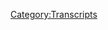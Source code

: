 {{Transcript
    | title         = [[318: July 5, 2019]]
    | caption       = [https://knowledgefight.libsyn.com/knowledge-fight-july-5-2019 Listen to this episode on Libsyn]
    | episodeNumber = [[318: July 5, 2019|318]]
    | length        = 02:07:25
}}

{{MessageBox
    | header     = Warning: Bot Generated Content
    | text       = This transcript was automatically generated by transcription software and likely contains many mistakes and misattributions. Please check the audio for definitive quotes, attribution, and context.
    | image      = N3yvass4myg91.webp
    | imagewidth = 50px
    | id         = warning
}}

{{TranscriptBlock
    | name      = Unknown Speaker
    | timestamp = 00:00:00.000
    | text      = Andy in Kansas, you're on the air, thanks for holding.
}}

{{TranscriptBlock
    | name      = Unknown Speaker
    | timestamp = 00:00:04.000
    | text      = Hello Alex, I'm a first time caller, I'm a huge fan, I love your work.
}}

{{TranscriptBlock
    | name      = Unknown Speaker
    | timestamp = 00:00:07.280
    | text      = I love you. Hey everybody, welcome back to Knowledge Fade, I'm Dan. I'm Jordan.
}}

{{TranscriptBlock
    | name      = Unknown Speaker
    | timestamp = 00:00:10.640
    | text      = We're a couple dudes, like to sit around, drink novelty beverages, and talk a little
}}

{{TranscriptBlock
    | name      = Unknown Speaker
    | timestamp = 00:00:13.679
    | text      = bit about Alex Jones. Indeed we are, Dan. Jordan. Dan! Jordan.
}}

{{TranscriptBlock
    | name      = Unknown Speaker
    | timestamp = 00:00:17.839
    | text      = How do you feel about international competitions? Do you root for the United
}}

{{TranscriptBlock
    | name      = Unknown Speaker
    | timestamp = 00:00:21.519
    | text      = States? You know, like in the Olympics? Not always,
}}

{{TranscriptBlock
    | name      = Unknown Speaker
    | timestamp = 00:00:24.480
    | text      = but I'm always thrilled when the United States does well,
}}

{{TranscriptBlock
    | name      = Unknown Speaker
    | timestamp = 00:00:27.359
    | text      = you know, especially when it's camaraderie based.
}}

{{TranscriptBlock
    | name      = Unknown Speaker
    | timestamp = 00:00:30.320
    | text      = You know, it's not like crushing other countries.
}}

{{TranscriptBlock
    | name      = Unknown Speaker
    | timestamp = 00:00:34.880
    | text      = Like when it's not actually feel, when it doesn't feel like
}}

{{TranscriptBlock
    | name      = Unknown Speaker
    | timestamp = 00:00:38.000
    | text      = war. Yeah, I can always feel a little bit of national pride. Yeah.
}}

{{TranscriptBlock
    | name      = Unknown Speaker
    | timestamp = 00:00:41.359
    | text      = But I remember when I was younger, I guess,
}}

{{TranscriptBlock
    | name      = Unknown Speaker
    | timestamp = 00:00:44.479
    | text      = I don't know what years it would have been, but it was around when like Thierry
}}

{{TranscriptBlock
    | name      = Unknown Speaker
    | timestamp = 00:00:47.439
    | text      = Henri and Zinedine Zidane were around. Oh man.
}}

{{TranscriptBlock
    | name      = Unknown Speaker
    | timestamp = 00:00:50.560
    | text      = I was a fan of the French. Headbutt Zidane. I liked the French.
}}

{{TranscriptBlock
    | name      = Unknown Speaker
    | timestamp = 00:00:53.840
    | text      = Headbutt assholes. World Cup team, yeah. I don't know why. I think my brother was
}}

{{TranscriptBlock
    | name      = Unknown Speaker
    | timestamp = 00:00:58.159
    | text      = into the French team. He was much more into soccer than I was,
}}

{{TranscriptBlock
    | name      = Unknown Speaker
    | timestamp = 00:01:01.280
    | text      = so I think I kind of took a little bit by osmosis from him. Yeah.
}}

{{TranscriptBlock
    | name      = Unknown Speaker
    | timestamp = 00:01:04.560
    | text      = And then I studied French in high school, so I always had like a little bit of a
}}

{{TranscriptBlock
    | name      = Unknown Speaker
    | timestamp = 00:01:08.959
    | text      = little je ne sais quoi about the culture. And a little little
}}

{{TranscriptBlock
    | name      = Unknown Speaker
    | timestamp = 00:01:13.359
    | text      = connection. An affinity. Yeah, absolutely. I was a
}}

{{TranscriptBlock
    | name      = Unknown Speaker
    | timestamp = 00:01:15.920
    | text      = Francophile. Yeah. So like I could cheer for them even if they were against the
}}

{{TranscriptBlock
    | name      = Unknown Speaker
    | timestamp = 00:01:20.159
    | text      = United States. Right, right. I could see myself
}}

{{TranscriptBlock
    | name      = Unknown Speaker
    | timestamp = 00:01:24.400
    | text      = endorsing another team. I'm not, you know, I'm not one of these USA or bust
}}

{{TranscriptBlock
    | name      = Unknown Speaker
    | timestamp = 00:01:28.480
    | text      = guys, but I also appreciate it. I know you're bringing this up because
}}

{{TranscriptBlock
    | name      = Unknown Speaker
    | timestamp = 00:01:31.599
    | text      = the women's... They won! Yeah, congratulations. And revenue kicked ass!
}}

{{TranscriptBlock
    | name      = Unknown Speaker
    | timestamp = 00:01:36.799
    | text      = Yeah, absolutely. It was awesome. Yeah, I feel very thrilled for our country.
}}

{{TranscriptBlock
    | name      = Unknown Speaker
    | timestamp = 00:01:40.400
    | text      = And the women's team, congratulations on a back-to-back, man. Oh yeah. That's
}}

{{TranscriptBlock
    | name      = Unknown Speaker
    | timestamp = 00:01:46.400
    | text      = great. I remember, I don't watch football at all, but... Soccer or football? Yes, soccer.
}}

{{TranscriptBlock
    | name      = Unknown Speaker
    | timestamp = 00:01:51.760
    | text      = Okay. Actually, I don't watch either anymore.
}}

{{TranscriptBlock
    | name      = Unknown Speaker
    | timestamp = 00:01:55.280
    | text      = But I got so into the 2015 Women's National Team World Cup win,
}}

{{TranscriptBlock
    | name      = Unknown Speaker
    | timestamp = 00:02:01.519
    | text      = like it was intense. And so ever since then, I watch
}}

{{TranscriptBlock
    | name      = Unknown Speaker
    | timestamp = 00:02:05.439
    | text      = the shit out of women's soccer internationally when I can. I would say
}}

{{TranscriptBlock
    | name      = Unknown Speaker
    | timestamp = 00:02:09.360
    | text      = that probably this is a little bit fucked up to...
}}

{{TranscriptBlock
    | name      = Unknown Speaker
    | timestamp = 00:02:12.960
    | text      = It's not fucked up, but it's weird to admit, but like probably the sport I
}}

{{TranscriptBlock
    | name      = Unknown Speaker
    | timestamp = 00:02:17.520
    | text      = watch most is pro wrestling. Yeah, yeah. I don't even watch a ton of pro wrestling
}}

{{TranscriptBlock
    | name      = Unknown Speaker
    | timestamp = 00:02:22.319
    | text      = anymore or regularly, but the little amount of other sports I watch is
}}

{{TranscriptBlock
    | name      = Unknown Speaker
    | timestamp = 00:02:28.319
    | text      = eclipsed by... You're not a huge sports guy. Yeah, and I don't see, I don't know if there's a ton of
}}

{{TranscriptBlock
    | name      = Unknown Speaker
    | timestamp = 00:02:32.719
    | text      = international competition in pro wrestling. Yeah, unless it's in Saudi Arabia.
}}

{{TranscriptBlock
    | name      = Unknown Speaker
    | timestamp = 00:02:37.919
    | text      = Oh, that Iran versus Saudi Arabia thing was
}}

{{TranscriptBlock
    | name      = Unknown Speaker
    | timestamp = 00:02:44.000
    | text      = not well played. Yeah, that wasn't great. Poorly done, WWE.
}}

{{TranscriptBlock
    | name      = Unknown Speaker
    | timestamp = 00:02:48.800
    | text      = So, Jordan, there's a podcast where I know a lot about
}}

{{TranscriptBlock
    | name      = Unknown Speaker
    | timestamp = 00:02:52.159
    | text      = international competition and Alex Jones. And I only know a lot about the first
}}

{{TranscriptBlock
    | name      = Unknown Speaker
    | timestamp = 00:02:56.319
    | text      = one, second one not so much. Jordan, today we have a very interesting
}}

{{TranscriptBlock
    | name      = Unknown Speaker
    | timestamp = 00:02:59.919
    | text      = episode to go over. We are going to be talking about July 5th,
}}

{{TranscriptBlock
    | name      = Unknown Speaker
    | timestamp = 00:03:03.120
    | text      = 2019, which is a present-day episode. I want to say one thing
}}

{{TranscriptBlock
    | name      = Unknown Speaker
    | timestamp = 00:03:07.039
    | text      = very clearly. I have gotten a lot of feedback from
}}

{{TranscriptBlock
    | name      = Unknown Speaker
    | timestamp = 00:03:10.159
    | text      = listeners that are expressing a sentiment that
}}

{{TranscriptBlock
    | name      = Unknown Speaker
    | timestamp = 00:03:14.400
    | text      = this is too much Alex Jones in a row. We need a wacky Wednesday break.
}}

{{TranscriptBlock
    | name      = Unknown Speaker
    | timestamp = 00:03:18.719
    | text      = Yeah. And I empathize. And you've gotten that from me. Yes, absolutely.
}}

{{TranscriptBlock
    | name      = Unknown Speaker
    | timestamp = 00:03:22.560
    | text      = Listeners and you and the voice in my head.
}}

{{TranscriptBlock
    | name      = Unknown Speaker
    | timestamp = 00:03:26.080
    | text      = Absolutely. I understand that and I feel it. I absolutely do.
}}

{{TranscriptBlock
    | name      = Unknown Speaker
    | timestamp = 00:03:30.479
    | text      = One of the considerations, though, is that there's a lot going on in Alex's
}}

{{TranscriptBlock
    | name      = Unknown Speaker
    | timestamp = 00:03:34.879
    | text      = world right now. It takes a lot of attention
}}

{{TranscriptBlock
    | name      = Unknown Speaker
    | timestamp = 00:03:38.080
    | text      = that's required. You've got to focus on this stuff.
}}

{{TranscriptBlock
    | name      = Unknown Speaker
    | timestamp = 00:03:41.599
    | text      = One of the other issues is that it's a time suck. Like,
}}

{{TranscriptBlock
    | name      = Unknown Speaker
    | timestamp = 00:03:44.879
    | text      = if I check in on something as a potential wacky Wednesday thing
}}

{{TranscriptBlock
    | name      = Unknown Speaker
    | timestamp = 00:03:48.879
    | text      = and I listen to like two hours of somebody talk
}}

{{TranscriptBlock
    | name      = Unknown Speaker
    | timestamp = 00:03:52.159
    | text      = and like, this isn't good, this doesn't work, then that's two hours lost.
}}

{{TranscriptBlock
    | name      = Unknown Speaker
    | timestamp = 00:03:55.919
    | text      = Right. And that has happened a bunch. Yeah, well, when we have a schedule like we
}}

{{TranscriptBlock
    | name      = Unknown Speaker
    | timestamp = 00:04:00.240
    | text      = do. Yeah, it's very difficult to
}}

{{TranscriptBlock
    | name      = Unknown Speaker
    | timestamp = 00:04:03.199
    | text      = fit that stuff in. And I empathize. Today is a modern day
}}

{{TranscriptBlock
    | name      = Unknown Speaker
    | timestamp = 00:04:07.280
    | text      = Alex episode, but it'll be also a hybrid wacky
}}

{{TranscriptBlock
    | name      = Unknown Speaker
    | timestamp = 00:04:10.719
    | text      = Wednesday episode. Excellent. So that, I think that will be
}}

{{TranscriptBlock
    | name      = Unknown Speaker
    | timestamp = 00:04:15.439
    | text      = satisfying for some people. Right. And it'll all become very clear
}}

{{TranscriptBlock
    | name      = Unknown Speaker
    | timestamp = 00:04:20.160
    | text      = what I mean as we get into this. But before we do,
}}

{{TranscriptBlock
    | name      = Unknown Speaker
    | timestamp = 00:04:23.120
    | text      = Jordan, I have to take a moment to say thank you to the people who have signed
}}

{{TranscriptBlock
    | name      = Unknown Speaker
    | timestamp = 00:04:26.160
    | text      = up and are supporting the show. I really appreciate it and I completely
}}

{{TranscriptBlock
    | name      = Unknown Speaker
    | timestamp = 00:04:29.120
    | text      = forgot to give any shout outs on the last episode. Yeah, I noticed that halfway through and I
}}

{{TranscriptBlock
    | name      = Unknown Speaker
    | timestamp = 00:04:33.360
    | text      = couldn't bring it up. So we're behind. First, Andrew, thank you
}}

{{TranscriptBlock
    | name      = Unknown Speaker
    | timestamp = 00:04:37.920
    | text      = so much. You are now policy wonk. I'm a policy wonk. Thank you, Andy. Thank you,
}}

{{TranscriptBlock
    | name      = Unknown Speaker
    | timestamp = 00:04:41.519
    | text      = Andrew. Next, Candace, thank you so much. You are
}}

{{TranscriptBlock
    | name      = Unknown Speaker
    | timestamp = 00:04:44.079
    | text      = now a policy wonk. I'm a policy wonk. Thank you, Candace. Thank you, Candace.
}}

{{TranscriptBlock
    | name      = Unknown Speaker
    | timestamp = 00:04:48.240
    | text      = Next, Spencer, thank you so much. You are now a policy wonk.
}}

{{TranscriptBlock
    | name      = Unknown Speaker
    | timestamp = 00:04:51.600
    | text      = I'm a policy wonk. Thank you, Spence. Yeah, thanks, Spence.
}}

{{TranscriptBlock
    | name      = Unknown Speaker
    | timestamp = 00:04:56.720
    | text      = Next, Zach, thank you so much. You are now a policy wonk.
}}

{{TranscriptBlock
    | name      = Unknown Speaker
    | timestamp = 00:04:59.839
    | text      = I'm a policy wonk. Thanks, Zachy. Thank you, Space Command.
}}

{{TranscriptBlock
    | name      = Unknown Speaker
    | timestamp = 00:05:03.120
    | text      = Could be. Could be Alex's secret source. Could be.
}}

{{TranscriptBlock
    | name      = Unknown Speaker
    | timestamp = 00:05:06.000
    | text      = Then finally, I'd say thank you to somebody who donated on an elevated
}}

{{TranscriptBlock
    | name      = Unknown Speaker
    | timestamp = 00:05:08.800
    | text      = level. We appreciate it very much. So, Drew, thank you so much. You are now a
}}

{{TranscriptBlock
    | name      = Unknown Speaker
    | timestamp = 00:05:12.959
    | text      = technocrat. I'm a policy wonk. Crikey, mate. That's
}}

{{TranscriptBlock
    | name      = Unknown Speaker
    | timestamp = 00:05:16.399
    | text      = fantastic. Have yourself a brew. How's your 401k doing, bro? All right, we
}}

{{TranscriptBlock
    | name      = Unknown Speaker
    | timestamp = 00:05:20.160
    | text      = got to go full tilt boogie on this, Watson, all right?
}}

{{TranscriptBlock
    | name      = Unknown Speaker
    | timestamp = 00:05:22.639
    | text      = Let's just get down to business. We ain't making that money off that heroin.
}}

{{TranscriptBlock
    | name      = Unknown Speaker
    | timestamp = 00:05:26.000
    | text      = Why you pimps so good? My neck is freakishly large.
}}

{{TranscriptBlock
    | name      = Unknown Speaker
    | timestamp = 00:05:29.680
    | text      = I declare info war on you. Ah, thank you so much, Drew.
}}

{{TranscriptBlock
    | name      = Unknown Speaker
    | timestamp = 00:05:33.920
    | text      = Thank you very much, Drew. If you're out there listening and you're
}}

{{TranscriptBlock
    | name      = Unknown Speaker
    | timestamp = 00:05:36.319
    | text      = thinking, hey, I'd like to support the show, I like what these guys do, please
}}

{{TranscriptBlock
    | name      = Unknown Speaker
    | timestamp = 00:05:40.000
    | text      = feel free to do so by going to our website, knowledgefight.com. There's a
}}

{{TranscriptBlock
    | name      = Unknown Speaker
    | timestamp = 00:05:43.199
    | text      = button that says support the show. We would appreciate it. It would be lovely.
}}

{{TranscriptBlock
    | name      = Unknown Speaker
    | timestamp = 00:05:45.839
    | text      = So, Jordan, July 5th, 2019, day after the 4th. Day after Independence Day. We've
}}

{{TranscriptBlock
    | name      = Unknown Speaker
    | timestamp = 00:05:51.199
    | text      = already got tanks rolling through the the capital. Alex had predicted that
}}

{{TranscriptBlock
    | name      = Unknown Speaker
    | timestamp = 00:05:55.439
    | text      = Antifa was going to commit chemical warfare against all manner of
}}

{{TranscriptBlock
    | name      = Unknown Speaker
    | timestamp = 00:05:59.439
    | text      = conservatives. If you're out there with your kids, they're going to blind them.
}}

{{TranscriptBlock
    | name      = Unknown Speaker
    | timestamp = 00:06:03.040
    | text      = They did say that, yes. With magical milkshakes. None of that has
}}

{{TranscriptBlock
    | name      = Unknown Speaker
    | timestamp = 00:06:07.279
    | text      = come to pass. We're recording this on Sunday and there was a whole weekend of
}}

{{TranscriptBlock
    | name      = Unknown Speaker
    | timestamp = 00:06:11.120
    | text      = nonsensical bullshit, so if something pops off tonight, don't blame us for not
}}

{{TranscriptBlock
    | name      = Unknown Speaker
    | timestamp = 00:06:15.279
    | text      = knowing about it. It's in the future from when we recorded. But the 4th of July
}}

{{TranscriptBlock
    | name      = Unknown Speaker
    | timestamp = 00:06:19.279
    | text      = predictions that Alex had did not come true at all. Surprisingly. So he's got to
}}

{{TranscriptBlock
    | name      = Unknown Speaker
    | timestamp = 00:06:25.759
    | text      = kind of take a different approach when he comes in. Well, everything I said
}}

{{TranscriptBlock
    | name      = Unknown Speaker
    | timestamp = 00:06:31.360
    | text      = before the 4th is wrong, so... He has to kind of ignore that that was a legitimate
}}

{{TranscriptBlock
    | name      = Unknown Speaker
    | timestamp = 00:06:38.160
    | text      = prediction and fear he was trying to stoke in people. And so instead of
}}

{{TranscriptBlock
    | name      = Unknown Speaker
    | timestamp = 00:06:42.800
    | text      = focusing on how wrong he was, he decides, I am going to go fucking hard about how
}}

{{TranscriptBlock
    | name      = Unknown Speaker
    | timestamp = 00:06:50.240
    | text      = great Trump's speech was on the 4th. Oh no. And here is him introducing the theme
}}

{{TranscriptBlock
    | name      = Unknown Speaker
    | timestamp = 00:06:55.439
    | text      = that's going to develop throughout this episode. Ladies and gentlemen, we are
}}

{{TranscriptBlock
    | name      = Unknown Speaker
    | timestamp = 00:06:59.600
    | text      = broadcasting worldwide on July 5th, 2019. I am your host, Alex Jones. Last night, I
}}

{{TranscriptBlock
    | name      = Unknown Speaker
    | timestamp = 00:07:08.240
    | text      = watched Trump's speech when they re-aired it on C-SPAN. C-SPAN. And it was
}}

{{TranscriptBlock
    | name      = Unknown Speaker
    | timestamp = 00:07:16.240
    | text      = very powerful and a confirmation of just how far we're going as a culture and a
}}

{{TranscriptBlock
    | name      = Unknown Speaker
    | timestamp = 00:07:21.839
    | text      = society against the globalists. And this was a exorcism against the New World
}}

{{TranscriptBlock
    | name      = Unknown Speaker
    | timestamp = 00:07:27.199
    | text      = Order and against the America-hating systems that want to demoralize us. This
}}

{{TranscriptBlock
    | name      = Unknown Speaker
    | timestamp = 00:07:31.199
    | text      = was a very Christian, very Americana, pure Western Renaissance moment. This was
}}

{{TranscriptBlock
    | name      = Unknown Speaker
    | timestamp = 00:07:39.040
    | text      = absolutely amazing. I am so honored by it all. Really? We've come this far
}}

{{TranscriptBlock
    | name      = Unknown Speaker
    | timestamp = 00:07:45.040
    | text      = together. And I know a lot of you are very, very happy right now. This is a big
}}

{{TranscriptBlock
    | name      = Unknown Speaker
    | timestamp = 00:07:48.079
    | text      = deal. It's totally triggering the globalist. There's no way today that
}}

{{TranscriptBlock
    | name      = Unknown Speaker
    | timestamp = 00:07:52.160
    | text      = we're going to even be able to do justice to this. I'm going to do a whole
}}

{{TranscriptBlock
    | name      = Unknown Speaker
    | timestamp = 00:07:55.360
    | text      = special 36-hour broadcast, we've decided, kicking off next Wednesday, just to
}}

{{TranscriptBlock
    | name      = Unknown Speaker
    | timestamp = 00:08:01.519
    | text      = dissect this speech and go over the people of 1776 worldwide. It's all coming
}}

{{TranscriptBlock
    | name      = Unknown Speaker
    | timestamp = 00:08:05.920
    | text      = up at the start of the next segment. But first, proof Democrats hate America and
}}

{{TranscriptBlock
    | name      = Unknown Speaker
    | timestamp = 00:08:09.839
    | text      = want civil war compared to what we're trying to do. Here it is. Okay, so I
}}

{{TranscriptBlock
    | name      = Unknown Speaker
    | timestamp = 00:08:13.519
    | text      = guess there is still a little bit of civil war. It certainly de-escalated in
}}

{{TranscriptBlock
    | name      = Unknown Speaker
    | timestamp = 00:08:18.720
    | text      = terms of the immediacy of it. They're coming to kill all of us. Well, they
}}

{{TranscriptBlock
    | name      = Unknown Speaker
    | timestamp = 00:08:23.120
    | text      = didn't, but have you heard this speech? It was an exorcism. It was an exorcism. Trump
}}

{{TranscriptBlock
    | name      = Unknown Speaker
    | timestamp = 00:08:28.399
    | text      = is a witch. I must exorcise the demons. Yeah, so that's kind of the vibe that
}}

{{TranscriptBlock
    | name      = Unknown Speaker
    | timestamp = 00:08:33.600
    | text      = Alex is going to be putting out, is that Trump was presiding over some sort of a
}}

{{TranscriptBlock
    | name      = Unknown Speaker
    | timestamp = 00:08:40.559
    | text      = pseudo-pagan Christian ritual in order to exorcise the anti-American forces. All
}}

{{TranscriptBlock
    | name      = Unknown Speaker
    | timestamp = 00:08:46.480
    | text      = right, all right. It's really fucked up if you consider, like, if you just take a
}}

{{TranscriptBlock
    | name      = Unknown Speaker
    | timestamp = 00:08:50.639
    | text      = step back and you forget about the fact that Alex has had the career he's had,
}}

{{TranscriptBlock
    | name      = Unknown Speaker
    | timestamp = 00:08:55.360
    | text      = he's presumably someone who's read things, he's legitimately up here saying
}}

{{TranscriptBlock
    | name      = Unknown Speaker
    | timestamp = 00:08:59.759
    | text      = Trump is doing magic. You just strip away all the other stuff. It's like,
}}

{{TranscriptBlock
    | name      = Unknown Speaker
    | timestamp = 00:09:04.080
    | text      = all right, man. Yeah, you know what? I think in that regard, he really does
}}

{{TranscriptBlock
    | name      = Unknown Speaker
    | timestamp = 00:09:09.279
    | text      = agree with Trump, because I'm guessing Trump thinks he's up there doing magic,
}}

{{TranscriptBlock
    | name      = Unknown Speaker
    | timestamp = 00:09:13.360
    | text      = too. I think that Trump would probably not believe it as literally as Alex is
}}

{{TranscriptBlock
    | name      = Unknown Speaker
    | timestamp = 00:09:17.600
    | text      = presenting. I don't know. Like, I got the magic in me or something like that.
}}

{{TranscriptBlock
    | name      = Unknown Speaker
    | timestamp = 00:09:20.879
    | text      = At this point, I don't know, man. All bets are off.
}}

{{TranscriptBlock
    | name      = Unknown Speaker
    | timestamp = 00:09:23.279
    | text      = Yeah, who knows. So, in this next clip, Alex brings up one of the reasons that
}}

{{TranscriptBlock
    | name      = Unknown Speaker
    | timestamp = 00:09:28.399
    | text      = he believes that Trump and Melania were aware that this was a magical ritual
}}

{{TranscriptBlock
    | name      = Unknown Speaker
    | timestamp = 00:09:33.840
    | text      = they were conducting. All right.
}}

{{TranscriptBlock
    | name      = Unknown Speaker
    | timestamp = 00:09:35.360
    | text      = And that is that they were super emotional. We'll see.
}}

{{TranscriptBlock
    | name      = Unknown Speaker
    | timestamp = 00:09:40.000
    | text      = Oh, boy. The C-SPAN 2 shot was a different mix of cameras and was closer
}}

{{TranscriptBlock
    | name      = Unknown Speaker
    | timestamp = 00:09:44.960
    | text      = up on Melania and Trump's faces. And I've got to get that.
}}

{{TranscriptBlock
    | name      = Unknown Speaker
    | timestamp = 00:09:49.519
    | text      = I need those faces. I need them. Because Trump almost broke down crying three
}}

{{TranscriptBlock
    | name      = Unknown Speaker
    | timestamp = 00:09:55.759
    | text      = times. And you could see him gulping back, never seen his body language.
}}

{{TranscriptBlock
    | name      = Unknown Speaker
    | timestamp = 00:09:59.600
    | text      = Get a psychopath, do that. Melania was on fire.
}}

{{TranscriptBlock
    | name      = Unknown Speaker
    | timestamp = 00:10:03.120
    | text      = She did get lit on fire. Like some angelic queen and was radiating
}}

{{TranscriptBlock
    | name      = Unknown Speaker
    | timestamp = 00:10:10.639
    | text      = Americana and the love of the country. And they know exactly what they're
}}

{{TranscriptBlock
    | name      = Unknown Speaker
    | timestamp = 00:10:15.360
    | text      = doing. This is really a ritual of bringing Christianity back into America
}}

{{TranscriptBlock
    | name      = Unknown Speaker
    | timestamp = 00:10:23.279
    | text      = and love of our nation and love of our people and unity. The exact opposite
}}

{{TranscriptBlock
    | name      = Unknown Speaker
    | timestamp = 00:10:27.440
    | text      = of what the globalists are saying and what the globalists are doing.
}}

{{TranscriptBlock
    | name      = Unknown Speaker
    | timestamp = 00:10:32.879
    | text      = I watched some of the videos that Alex was pointing to where he's like,
}}

{{TranscriptBlock
    | name      = Unknown Speaker
    | timestamp = 00:10:36.879
    | text      = Trump is about to cry. He just looks confused. He's a confused old man.
}}

{{TranscriptBlock
    | name      = Unknown Speaker
    | timestamp = 00:10:40.720
    | text      = But that's the Rorschach test that is Trump's face. Alex can see almost
}}

{{TranscriptBlock
    | name      = Unknown Speaker
    | timestamp = 00:10:45.840
    | text      = crying. I can see sundowning. Yeah, right, right, right.
}}

{{TranscriptBlock
    | name      = Unknown Speaker
    | timestamp = 00:10:50.240
    | text      = It's all kind of similar visually. You know, I think when I think angelic
}}

{{TranscriptBlock
    | name      = Unknown Speaker
    | timestamp = 00:10:57.519
    | text      = beauty and love towards America, I think of a woman who wore a jacket
}}

{{TranscriptBlock
    | name      = Unknown Speaker
    | timestamp = 00:11:03.919
    | text      = that said, I don't care on the back of it. Right. That's what I think of.
}}

{{TranscriptBlock
    | name      = Unknown Speaker
    | timestamp = 00:11:08.000
    | text      = Nothing is more godly than not giving a shit about the death of the poor.
}}

{{TranscriptBlock
    | name      = Unknown Speaker
    | timestamp = 00:11:12.159
    | text      = Alex might think that is Americana. That's true, that actually might be
}}

{{TranscriptBlock
    | name      = Unknown Speaker
    | timestamp = 00:11:16.799
    | text      = true. So he might not be internally inconsistent. I can find no evidence
}}

{{TranscriptBlock
    | name      = Unknown Speaker
    | timestamp = 00:11:22.720
    | text      = of them crying. There might have been something that appeared to be tears,
}}

{{TranscriptBlock
    | name      = Unknown Speaker
    | timestamp = 00:11:26.799
    | text      = but that might have been the rain. Yeah. I find this like before the clip
}}

{{TranscriptBlock
    | name      = Unknown Speaker
    | timestamp = 00:11:32.480
    | text      = started, you said this is flimsy. I agree. Yeah, flimsy, flimsy as shit.
}}

{{TranscriptBlock
    | name      = Unknown Speaker
    | timestamp = 00:11:38.720
    | text      = A light way of putting it. Yeah. But I mean, Alex really goes hard on
}}

{{TranscriptBlock
    | name      = Unknown Speaker
    | timestamp = 00:11:44.799
    | text      = this, this narrative. It is all a religious ritual and he just beats it
}}

{{TranscriptBlock
    | name      = Unknown Speaker
    | timestamp = 00:11:49.600
    | text      = into his audience's head. I saw not a power trip, not someone loving
}}

{{TranscriptBlock
    | name      = Unknown Speaker
    | timestamp = 00:11:58.240
    | text      = that crowd of people there, but I saw Trump in the office of president
}}

{{TranscriptBlock
    | name      = Unknown Speaker
    | timestamp = 00:12:03.919
    | text      = with his wife, turning the tide with all those people together in a huge
}}

{{TranscriptBlock
    | name      = Unknown Speaker
    | timestamp = 00:12:10.480
    | text      = ritual. I'm going to go with the first two. Headlines on info wars.com.
}}

{{TranscriptBlock
    | name      = Unknown Speaker
    | timestamp = 00:12:14.159
    | text      = Trump successfully performs exorcism against the globalist and the left.
}}

{{TranscriptBlock
    | name      = Unknown Speaker
    | timestamp = 00:12:24.799
    | text      = In fact, let's pull up the exact headline if we can. So he, this is
}}

{{TranscriptBlock
    | name      = Unknown Speaker
    | timestamp = 00:12:29.440
    | text      = crazy on a couple levels because the first thing is Alex is reporting
}}

{{TranscriptBlock
    | name      = Unknown Speaker
    | timestamp = 00:12:33.360
    | text      = that this was an exorcism. And then the second thing that's crazy is
}}

{{TranscriptBlock
    | name      = Unknown Speaker
    | timestamp = 00:12:37.440
    | text      = that it's now being reported as successful. Yeah. So not only is this a
}}

{{TranscriptBlock
    | name      = Unknown Speaker
    | timestamp = 00:12:42.240
    | text      = magical ritual, but it worked. So how do, but how would you know it
}}

{{TranscriptBlock
    | name      = Unknown Speaker
    | timestamp = 00:12:45.519
    | text      = worked, especially on the fifth? I would say if you're just making it
}}

{{TranscriptBlock
    | name      = Unknown Speaker
    | timestamp = 00:12:48.879
    | text      = up, I would say that that's a pretty good way you could be confident in
}}

{{TranscriptBlock
    | name      = Unknown Speaker
    | timestamp = 00:12:53.600
    | text      = your report. Well, I mean, maybe what he's saying is that there were,
}}

{{TranscriptBlock
    | name      = Unknown Speaker
    | timestamp = 00:12:56.399
    | text      = they were demon possessed and now everybody that was a globalist was
}}

{{TranscriptBlock
    | name      = Unknown Speaker
    | timestamp = 00:13:00.480
    | text      = woken up. Show me one person. Oh, Janet Reno? I don't know if she's a
}}

{{TranscriptBlock
    | name      = Unknown Speaker
    | timestamp = 00:13:06.320
    | text      = globalist. I mean, I'm sure she is. Why did I protest? So one of the
}}

{{TranscriptBlock
    | name      = Unknown Speaker
    | timestamp = 00:13:14.639
    | text      = things that Alex is talking about being these forces that need
}}

{{TranscriptBlock
    | name      = Unknown Speaker
    | timestamp = 00:13:20.080
    | text      = exercising, he gets into them a little bit. And this is probably the
}}

{{TranscriptBlock
    | name      = Unknown Speaker
    | timestamp = 00:13:25.840
    | text      = only point of the episode that I think is like, this isn't what I want
}}

{{TranscriptBlock
    | name      = Unknown Speaker
    | timestamp = 00:13:30.559
    | text      = to cover. The rest of this is going to be really fun, but he's got to
}}

{{TranscriptBlock
    | name      = Unknown Speaker
    | timestamp = 00:13:33.919
    | text      = yell about like drag queen story time and pride parade a little bit.
}}

{{TranscriptBlock
    | name      = Unknown Speaker
    | timestamp = 00:13:38.159
    | text      = And I only even include these clips because of a specific thing that
}}

{{TranscriptBlock
    | name      = Unknown Speaker
    | timestamp = 00:13:43.039
    | text      = he's saying about them that I think needs to be pushed back on a little
}}

{{TranscriptBlock
    | name      = Unknown Speaker
    | timestamp = 00:13:49.519
    | text      = bit. Otherwise it would just be like, yeah, he's talking shit again.
}}

{{TranscriptBlock
    | name      = Unknown Speaker
    | timestamp = 00:13:52.960
    | text      = Let's ignore it. Yeah. I have scores of articles with them now
}}

{{TranscriptBlock
    | name      = Unknown Speaker
    | timestamp = 00:13:56.639
    | text      = admitting that at drag queen story time sponsored by NAMBLA, children
}}

{{TranscriptBlock
    | name      = Unknown Speaker
    | timestamp = 00:14:01.039
    | text      = are mounted on top men and hump the men. What? We have videos and
}}

{{TranscriptBlock
    | name      = Unknown Speaker
    | timestamp = 00:14:06.240
    | text      = photos of this. At gay pride parades, they hump children now. He's just
}}

{{TranscriptBlock
    | name      = Unknown Speaker
    | timestamp = 00:14:11.200
    | text      = making this up. Drag queen story time is not sponsored by NAMBLA. I
}}

{{TranscriptBlock
    | name      = Unknown Speaker
    | timestamp = 00:14:14.639
    | text      = would be surprised if NAMBLA sponsors anything in 20-fucking-19.
}}

{{TranscriptBlock
    | name      = Unknown Speaker
    | timestamp = 00:14:19.039
    | text      = Yeah. I don't think they even, other than Jeffrey Epstein's defense team.
}}

{{TranscriptBlock
    | name      = Unknown Speaker
    | timestamp = 00:14:23.360
    | text      = Yeah. They don't exist as a actual organization that has any real
}}

{{TranscriptBlock
    | name      = Unknown Speaker
    | timestamp = 00:14:30.159
    | text      = formal structure to it at all. Yeah. Who's the CEO of NAMBLA, Dan?
}}

{{TranscriptBlock
    | name      = Unknown Speaker
    | timestamp = 00:14:34.320
    | text      = There might actually be somebody. That might actually exist.
}}

{{TranscriptBlock
    | name      = Unknown Speaker
    | timestamp = 00:14:37.679
    | text      = That might? They don't have a CFO. I'll tell you that right now.
}}

{{TranscriptBlock
    | name      = Unknown Speaker
    | timestamp = 00:14:40.159
    | text      = Probably not. So Alex there at the end is saying that like they just
}}

{{TranscriptBlock
    | name      = Unknown Speaker
    | timestamp = 00:14:44.639
    | text      = grow up kids at pride. And I was like, that's really fucked up. I
}}

{{TranscriptBlock
    | name      = Unknown Speaker
    | timestamp = 00:14:50.080
    | text      = don't think that's true. And I was wondering where he was getting this
}}

{{TranscriptBlock
    | name      = Unknown Speaker
    | timestamp = 00:14:53.600
    | text      = from. And he gives me a clue in this next clip. We have videos and
}}

{{TranscriptBlock
    | name      = Unknown Speaker
    | timestamp = 00:14:57.759
    | text      = photos of this. At gay pride parades, they hump children now. And you're
}}

{{TranscriptBlock
    | name      = Unknown Speaker
    | timestamp = 00:15:02.799
    | text      = like, well, that's insane. In Europe, they have sex with the children in
}}

{{TranscriptBlock
    | name      = Unknown Speaker
    | timestamp = 00:15:06.720
    | text      = public. And so many of them did it just two weeks ago at gay pride
}}

{{TranscriptBlock
    | name      = Unknown Speaker
    | timestamp = 00:15:11.360
    | text      = parades in two European cities. The police couldn't do anything because it
}}

{{TranscriptBlock
    | name      = Unknown Speaker
    | timestamp = 00:15:14.559
    | text      = was mayors and others openly having sex with the children in mass
}}

{{TranscriptBlock
    | name      = Unknown Speaker
    | timestamp = 00:15:19.279
    | text      = rebellion. I really don't think that's true. You don't? I really don't
}}

{{TranscriptBlock
    | name      = Unknown Speaker
    | timestamp = 00:15:22.799
    | text      = think that's true. Oh, that's interesting. I think I would have
}}

{{TranscriptBlock
    | name      = Unknown Speaker
    | timestamp = 00:15:24.639
    | text      = heard more about that if two European cities had mayor's fucking kids
}}

{{TranscriptBlock
    | name      = Unknown Speaker
    | timestamp = 00:15:29.759
    | text      = outside. Yeah, that's a completely made up thing Alex is saying to
}}

{{TranscriptBlock
    | name      = Unknown Speaker
    | timestamp = 00:15:32.480
    | text      = demonize the LGBTQ community. It's become an incredibly common occurrence
}}

{{TranscriptBlock
    | name      = Unknown Speaker
    | timestamp = 00:15:36.879
    | text      = on this show to hear Alex say shit like this that's just completely not
}}

{{TranscriptBlock
    | name      = Unknown Speaker
    | timestamp = 00:15:40.559
    | text      = true. But it hits that you're fresh and offensive nonetheless because of
}}

{{TranscriptBlock
    | name      = Unknown Speaker
    | timestamp = 00:15:43.440
    | text      = the scale of what he's lying about. Alex is repeating talking points from
}}

{{TranscriptBlock
    | name      = Unknown Speaker
    | timestamp = 00:15:48.080
    | text      = the far right in a fascist smear campaign coming out of Europe, which
}}

{{TranscriptBlock
    | name      = Unknown Speaker
    | timestamp = 00:15:52.879
    | text      = these attacks have been directed against the LGBTQ community in recent
}}

{{TranscriptBlock
    | name      = Unknown Speaker
    | timestamp = 00:15:56.320
    | text      = weeks. This traces back to backlash from a recent pride parade held in
}}

{{TranscriptBlock
    | name      = Unknown Speaker
    | timestamp = 00:16:00.879
    | text      = Warsaw. And as we discussed in the episode where we covered Stefan
}}

{{TranscriptBlock
    | name      = Unknown Speaker
    | timestamp = 00:16:04.720
    | text      = Molyneux going to Poland to become a white nationalist, Warsaw and Poland
}}

{{TranscriptBlock
    | name      = Unknown Speaker
    | timestamp = 00:16:08.799
    | text      = is not the chillest place in the world right now for non-heterosexual
}}

{{TranscriptBlock
    | name      = Unknown Speaker
    | timestamp = 00:16:12.159
    | text      = white dudes. Nope. JarisÅ‚aw Krasinski, the head of the Law and Justice
}}

{{TranscriptBlock
    | name      = Unknown Speaker
    | timestamp = 00:16:16.399
    | text      = Party and the power behind the Polish president at the moment, he is labeled
}}

{{TranscriptBlock
    | name      = Unknown Speaker
    | timestamp = 00:16:20.559
    | text      = the LGBTQ rights movement a foreign import and a threat. Right. Just
}}

{{TranscriptBlock
    | name      = Unknown Speaker
    | timestamp = 00:16:25.440
    | text      = before the pride parade, a far right journalist from Poland called for
}}

{{TranscriptBlock
    | name      = Unknown Speaker
    | timestamp = 00:16:29.279
    | text      = people to shoot on LGBTQ activists. That's not good. But he was quick to
}}

{{TranscriptBlock
    | name      = Unknown Speaker
    | timestamp = 00:16:34.000
    | text      = point out that he didn't mean it literally and then he compared pride
}}

{{TranscriptBlock
    | name      = Unknown Speaker
    | timestamp = 00:16:36.799
    | text      = parade organizers to Nazis. According to the Independent, quote, some
}}

{{TranscriptBlock
    | name      = Unknown Speaker
    | timestamp = 00:16:42.240
    | text      = town council leaders have also made a point of saying that their
}}

{{TranscriptBlock
    | name      = Unknown Speaker
    | timestamp = 00:16:44.879
    | text      = municipality is LGBT free in recent months. There is a real negative trend
}}

{{TranscriptBlock
    | name      = Unknown Speaker
    | timestamp = 00:16:51.759
    | text      = that you're seeing from the far right in Poland. The environment in
}}

{{TranscriptBlock
    | name      = Unknown Speaker
    | timestamp = 00:16:55.600
    | text      = Poland is not good from a political perspective right now. From articles
}}

{{TranscriptBlock
    | name      = Unknown Speaker
    | timestamp = 00:16:59.519
    | text      = that I've read and information I've found, it does appear that socially
}}

{{TranscriptBlock
    | name      = Unknown Speaker
    | timestamp = 00:17:02.720
    | text      = the population is trending towards greater acceptance and support for LGBTQ
}}

{{TranscriptBlock
    | name      = Unknown Speaker
    | timestamp = 00:17:07.039
    | text      = folk. But that's caused a harsh backlash from the far right ruling
}}

{{TranscriptBlock
    | name      = Unknown Speaker
    | timestamp = 00:17:10.960
    | text      = party. That's a surprise. Part of that backlash has been attacking
}}

{{TranscriptBlock
    | name      = Unknown Speaker
    | timestamp = 00:17:14.559
    | text      = Warsaw mayor Rafal Razakowski for participating in the Warsaw pride
}}

{{TranscriptBlock
    | name      = Unknown Speaker
    | timestamp = 00:17:19.839
    | text      = parade and for saying, quote, not everyone has to go to equality parade,
}}

{{TranscriptBlock
    | name      = Unknown Speaker
    | timestamp = 00:17:24.160
    | text      = but everyone should respect minority rights. It's really important for me
}}

{{TranscriptBlock
    | name      = Unknown Speaker
    | timestamp = 00:17:28.400
    | text      = that Warsaw be open and Warsaw be tolerant. That is a sentiment that is
}}

{{TranscriptBlock
    | name      = Unknown Speaker
    | timestamp = 00:17:32.720
    | text      = in direct opposition to the far right agenda in Poland. And so to
}}

{{TranscriptBlock
    | name      = Unknown Speaker
    | timestamp = 00:17:36.559
    | text      = attack the rising tide of public acceptance of LGBTQ rights, they've
}}

{{TranscriptBlock
    | name      = Unknown Speaker
    | timestamp = 00:17:40.400
    | text      = launched a public campaign to portray the demands of equality as actually
}}

{{TranscriptBlock
    | name      = Unknown Speaker
    | timestamp = 00:17:44.240
    | text      = being an attack on families and an attempt to sexualize children. So
}}

{{TranscriptBlock
    | name      = Unknown Speaker
    | timestamp = 00:17:48.799
    | text      = weird to see bigots across the world from Warsaw to Austin coming up with
}}

{{TranscriptBlock
    | name      = Unknown Speaker
    | timestamp = 00:17:52.799
    | text      = the exact same smears and narratives, almost like they're working out of the
}}

{{TranscriptBlock
    | name      = Unknown Speaker
    | timestamp = 00:17:56.480
    | text      = exact same playbook. It's like, wait a second, did Poland get invaded by the
}}

{{TranscriptBlock
    | name      = Unknown Speaker
    | timestamp = 00:18:01.920
    | text      = Nazis or were they Nazis secretly the whole fucking time? I don't know. Why
}}

{{TranscriptBlock
    | name      = Unknown Speaker
    | timestamp = 00:18:06.480
    | text      = don't you write a blog about it? I think I will. The day after the march,
}}

{{TranscriptBlock
    | name      = Unknown Speaker
    | timestamp = 00:18:11.039
    | text      = a march for life and the family was held in 130 towns in Poland. The march
}}

{{TranscriptBlock
    | name      = Unknown Speaker
    | timestamp = 00:18:16.480
    | text      = had been held in previous years to protest abortion, but this year was
}}

{{TranscriptBlock
    | name      = Unknown Speaker
    | timestamp = 00:18:19.839
    | text      = co-opted by this anti-LGBTQ momentum, and it made its theme, quote,
}}

{{TranscriptBlock
    | name      = Unknown Speaker
    | timestamp = 00:18:24.720
    | text      = protecting children from premature sexualization. All of this is
}}

{{TranscriptBlock
    | name      = Unknown Speaker
    | timestamp = 00:18:28.799
    | text      = absolutely what Alex is lying about and embellishing when he says that a
}}

{{TranscriptBlock
    | name      = Unknown Speaker
    | timestamp = 00:18:31.680
    | text      = mayor in Europe was having sex with children in the street. That is Alex
}}

{{TranscriptBlock
    | name      = Unknown Speaker
    | timestamp = 00:18:35.200
    | text      = knowing that his audience is full of dumb bigots who will accept his
}}

{{TranscriptBlock
    | name      = Unknown Speaker
    | timestamp = 00:18:38.240
    | text      = version of the story when in reality the mayor of Warsaw just expressed
}}

{{TranscriptBlock
    | name      = Unknown Speaker
    | timestamp = 00:18:42.319
    | text      = support for the pride parade. That is what he is embellishing and lying
}}

{{TranscriptBlock
    | name      = Unknown Speaker
    | timestamp = 00:18:46.240
    | text      = about. And this is why I never accept those arguments that people make that
}}

{{TranscriptBlock
    | name      = Unknown Speaker
    | timestamp = 00:18:50.079
    | text      = it's like, Alex is just an over the top guy leading you to the truth. They're
}}

{{TranscriptBlock
    | name      = Unknown Speaker
    | timestamp = 00:18:53.920
    | text      = like, he just wakes you up out of your slumber by being hyperbolic. He
}}

{{TranscriptBlock
    | name      = Unknown Speaker
    | timestamp = 00:18:58.799
    | text      = literally said that a mayor is having sex with children in Europe. What he
}}

{{TranscriptBlock
    | name      = Unknown Speaker
    | timestamp = 00:19:04.240
    | text      = is embellishing is a mayor expressing support for a pride parade. That is
}}

{{TranscriptBlock
    | name      = Unknown Speaker
    | timestamp = 00:19:09.279
    | text      = not leading you to the truth. That is leading you towards accepting far
}}

{{TranscriptBlock
    | name      = Unknown Speaker
    | timestamp = 00:19:13.200
    | text      = right fascist smears coming out of Europe in service of dehumanizing,
}}

{{TranscriptBlock
    | name      = Unknown Speaker
    | timestamp = 00:19:18.559
    | text      = delegitimizing, and oppressing LGBTQ individuals who are just trying to
}}

{{TranscriptBlock
    | name      = Unknown Speaker
    | timestamp = 00:19:24.640
    | text      = accept, or be accepted. It's not a trivial issue.
}}

{{TranscriptBlock
    | name      = Unknown Speaker
    | timestamp = 00:19:28.000
    | text      = No.
}}

{{TranscriptBlock
    | name      = Unknown Speaker
    | timestamp = 00:19:28.640
    | text      = So that's it for Alex's sort of...
}}

{{TranscriptBlock
    | name      = Unknown Speaker
    | timestamp = 00:19:32.400
    | text      = Piece of shittery.
}}

{{TranscriptBlock
    | name      = Unknown Speaker
    | timestamp = 00:19:33.359
    | text      = Eh, no.
}}

{{TranscriptBlock
    | name      = Unknown Speaker
    | timestamp = 00:19:34.960
    | text      = Yeah, well.
}}

{{TranscriptBlock
    | name      = Unknown Speaker
    | timestamp = 00:19:35.359
    | text      = But the stuff that's like, ugh.
}}

{{TranscriptBlock
    | name      = Unknown Speaker
    | timestamp = 00:19:38.559
    | text      = But in this next clip, Alex gets back to talking about how Trump's 4th of
}}

{{TranscriptBlock
    | name      = Unknown Speaker
    | timestamp = 00:19:42.640
    | text      = July speech was a ritual. But then he kind of goes off the rails.
}}

{{TranscriptBlock
    | name      = Unknown Speaker
    | timestamp = 00:19:48.720
    | text      = I haven't hit the ritual Trump conducted yet, and I'm gonna do it next
}}

{{TranscriptBlock
    | name      = Unknown Speaker
    | timestamp = 00:19:52.960
    | text      = segment.
}}

{{TranscriptBlock
    | name      = Unknown Speaker
    | timestamp = 00:19:53.839
    | text      = What? He knows what ritual?
}}

{{TranscriptBlock
    | name      = Unknown Speaker
    | timestamp = 00:19:56.240
    | text      = Come hook or crook. But it was absolutely incredible. Absolutely insane.
}}

{{TranscriptBlock
    | name      = Unknown Speaker
    | timestamp = 00:20:06.559
    | text      = I agree.
}}

{{TranscriptBlock
    | name      = Unknown Speaker
    | timestamp = 00:20:07.039
    | text      = That they're attacking it, and it just really shows you the two different
}}

{{TranscriptBlock
    | name      = Unknown Speaker
    | timestamp = 00:20:12.079
    | text      = sides here. Crystal clear and confirms everything we always knew about the
}}

{{TranscriptBlock
    | name      = Unknown Speaker
    | timestamp = 00:20:15.039
    | text      = left. They want our guns. They hate our country. They want to have sex with
}}

{{TranscriptBlock
    | name      = Unknown Speaker
    | timestamp = 00:20:18.799
    | text      = our children. They're just evil. And history shows that you go through
}}

{{TranscriptBlock
    | name      = Unknown Speaker
    | timestamp = 00:20:22.960
    | text      = these periods. We're gonna go to break. This is the last few days of the
}}

{{TranscriptBlock
    | name      = Unknown Speaker
    | timestamp = 00:20:28.480
    | text      = Save in Full Wars 4th of July mega special.
}}

{{TranscriptBlock
    | name      = Unknown Speaker
    | timestamp = 00:20:31.119
    | text      = Okay.
}}

{{TranscriptBlock
    | name      = Unknown Speaker
    | timestamp = 00:20:31.599
    | text      = The last few days are the day after.
}}

{{TranscriptBlock
    | name      = Unknown Speaker
    | timestamp = 00:20:33.839
    | text      = Yeah, mega special. Save in Full Wars.
}}

{{TranscriptBlock
    | name      = Unknown Speaker
    | timestamp = 00:20:35.920
    | text      = Yeah, yeah, yeah.
}}

{{TranscriptBlock
    | name      = Unknown Speaker
    | timestamp = 00:20:36.799
    | text      = So when we talk about the idea that Alex is hyperbolic in order to wake
}}

{{TranscriptBlock
    | name      = Unknown Speaker
    | timestamp = 00:20:40.400
    | text      = people up and that being complete bullshit, you see here, the thing that
}}

{{TranscriptBlock
    | name      = Unknown Speaker
    | timestamp = 00:20:43.519
    | text      = he is being hyperbolic about and the thing that he is exaggerating, which
}}

{{TranscriptBlock
    | name      = Unknown Speaker
    | timestamp = 00:20:48.079
    | text      = is they want to fuck your kids, he then turns around and uses as an
}}

{{TranscriptBlock
    | name      = Unknown Speaker
    | timestamp = 00:20:52.400
    | text      = introduction for his sales pitch about why he needs to keep existing to
}}

{{TranscriptBlock
    | name      = Unknown Speaker
    | timestamp = 00:20:56.799
    | text      = fight back against this imaginary bullshit that he has exaggerated to
}}

{{TranscriptBlock
    | name      = Unknown Speaker
    | timestamp = 00:21:02.000
    | text      = make you scared of, to make you worried about. This is a very easy game
}}

{{TranscriptBlock
    | name      = Unknown Speaker
    | timestamp = 00:21:06.160
    | text      = to figure out.
}}

{{TranscriptBlock
    | name      = Unknown Speaker
    | timestamp = 00:21:06.960
    | text      = Yeah.
}}

{{TranscriptBlock
    | name      = Unknown Speaker
    | timestamp = 00:21:07.279
    | text      = If you just pay attention to the structure of his show. Now, one of the
}}

{{TranscriptBlock
    | name      = Unknown Speaker
    | timestamp = 00:21:13.119
    | text      = things about Alex is that he knows a lot about history.
}}

{{TranscriptBlock
    | name      = Unknown Speaker
    | timestamp = 00:21:16.000
    | text      = Ah, he knows a lot about lore.
}}

{{TranscriptBlock
    | name      = Unknown Speaker
    | timestamp = 00:21:18.319
    | text      = Well, history is lore, so you...
}}

{{TranscriptBlock
    | name      = Unknown Speaker
    | timestamp = 00:21:21.200
    | text      = Hm, I see you, hm.
}}

{{TranscriptBlock
    | name      = Unknown Speaker
    | timestamp = 00:21:24.640
    | text      = He knows a lot about real stuff, for sure. I'm trying to find a better way
}}

{{TranscriptBlock
    | name      = Unknown Speaker
    | timestamp = 00:21:28.799
    | text      = to phrase this, but I'm just gonna have to let it slide.
}}

{{TranscriptBlock
    | name      = Unknown Speaker
    | timestamp = 00:21:31.039
    | text      = Yeah. He has a lovely imagination.
}}

{{TranscriptBlock
    | name      = Unknown Speaker
    | timestamp = 00:21:33.440
    | text      = Oh, sure. And what he likes to imagine is the left getting mad about things.
}}

{{TranscriptBlock
    | name      = Unknown Speaker
    | timestamp = 00:21:39.200
    | text      = That seems to be something he obsesses about.
}}

{{TranscriptBlock
    | name      = Unknown Speaker
    | timestamp = 00:21:41.200
    | text      = Yeah.
}}

{{TranscriptBlock
    | name      = Unknown Speaker
    | timestamp = 00:21:41.759
    | text      = Um, unfortunately, he doesn't understand what the things that he thinks
}}

{{TranscriptBlock
    | name      = Unknown Speaker
    | timestamp = 00:21:46.480
    | text      = anger the liberals are.
}}

{{TranscriptBlock
    | name      = Unknown Speaker
    | timestamp = 00:21:48.079
    | text      = Yeah, that sounds right.
}}

{{TranscriptBlock
    | name      = Unknown Speaker
    | timestamp = 00:21:49.119
    | text      = It's pretty clearly demonstrated by this next clip.
}}

{{TranscriptBlock
    | name      = Unknown Speaker
    | timestamp = 00:21:52.640
    | text      = You can see how much they love seeing America come back from the dead and
}}

{{TranscriptBlock
    | name      = Unknown Speaker
    | timestamp = 00:21:56.319
    | text      = stopping the demoralization of the people. So let's start rolling Battle
}}

{{TranscriptBlock
    | name      = Unknown Speaker
    | timestamp = 00:22:00.240
    | text      = Hymn of the Republic, a Christian song, triggering the left massively.
}}

{{TranscriptBlock
    | name      = Unknown Speaker
    | timestamp = 00:22:17.200
    | text      = Ooh, that was bad.
}}

{{TranscriptBlock
    | name      = Unknown Speaker
    | timestamp = 00:22:18.079
    | text      = That's enough of that.
}}

{{TranscriptBlock
    | name      = Unknown Speaker
    | timestamp = 00:22:19.119
    | text      = Ah, it's really funny that Alex thinks that the Battle Hymn of the Republic
}}

{{TranscriptBlock
    | name      = Unknown Speaker
    | timestamp = 00:22:22.720
    | text      = is somehow gonna trigger Libs, or that it's in any way in line with his
}}

{{TranscriptBlock
    | name      = Unknown Speaker
    | timestamp = 00:22:26.160
    | text      = distorted version of Christianity, or even American history.
}}

{{TranscriptBlock
    | name      = Unknown Speaker
    | timestamp = 00:22:29.680
    | text      = For one thing, the song itself is just a new set of lyrics that were written
}}

{{TranscriptBlock
    | name      = Unknown Speaker
    | timestamp = 00:22:33.119
    | text      = in 1861 and set to a pre-existing tune from the song John Brown's Body,
}}

{{TranscriptBlock
    | name      = Unknown Speaker
    | timestamp = 00:22:38.079
    | text      = which itself is based on a folk song whose precise origins are a matter of
}}

{{TranscriptBlock
    | name      = Unknown Speaker
    | timestamp = 00:22:41.359
    | text      = dispute. A good many scholars have argued that it has its roots in
}}

{{TranscriptBlock
    | name      = Unknown Speaker
    | timestamp = 00:22:44.720
    | text      = African-American communities in the pre-Civil War South.
}}

{{TranscriptBlock
    | name      = Unknown Speaker
    | timestamp = 00:22:48.400
    | text      = Do you mean like most music? Or at least good? Never mind.
}}

{{TranscriptBlock
    | name      = Unknown Speaker
    | timestamp = 00:22:52.319
    | text      = Both John Brown's Body and the Battle Hymn of the Republic are strongly
}}

{{TranscriptBlock
    | name      = Unknown Speaker
    | timestamp = 00:22:55.920
    | text      = abolitionist songs.
}}

{{TranscriptBlock
    | name      = Unknown Speaker
    | timestamp = 00:22:57.359
    | text      = John Brown's Body was sung exclusively by Union soldiers, and it was
}}

{{TranscriptBlock
    | name      = Unknown Speaker
    | timestamp = 00:23:01.039
    | text      = decidedly anti-Confederacy, as evidenced by the lyrics, quote,
}}

{{TranscriptBlock
    | name      = Unknown Speaker
    | timestamp = 00:23:05.839
    | text      = they will hang Jeff Davis to a sour apple tree, and quote,
}}

{{TranscriptBlock
    | name      = Unknown Speaker
    | timestamp = 00:23:09.519
    | text      = now three rousing cheers for the Union.
}}

{{TranscriptBlock
    | name      = Unknown Speaker
    | timestamp = 00:23:12.160
    | text      = Not bad.
}}

{{TranscriptBlock
    | name      = Unknown Speaker
    | timestamp = 00:23:13.279
    | text      = Pretty overt.
}}

{{TranscriptBlock
    | name      = Unknown Speaker
    | timestamp = 00:23:14.480
    | text      = It's a little bit obvious, yeah.
}}

{{TranscriptBlock
    | name      = Unknown Speaker
    | timestamp = 00:23:15.839
    | text      = Yeah.
}}

{{TranscriptBlock
    | name      = Unknown Speaker
    | timestamp = 00:23:16.400
    | text      = I'm glad they changed the lyrics and we're not still singing the song
}}

{{TranscriptBlock
    | name      = Unknown Speaker
    | timestamp = 00:23:20.319
    | text      = that's like, we're gonna hang him, man.
}}

{{TranscriptBlock
    | name      = Unknown Speaker
    | timestamp = 00:23:21.920
    | text      = Hang Jefferson Davis to a sour apple tree.
}}

{{TranscriptBlock
    | name      = Unknown Speaker
    | timestamp = 00:23:23.920
    | text      = We're gonna do it.
}}

{{TranscriptBlock
    | name      = Unknown Speaker
    | timestamp = 00:23:24.960
    | text      = The Battle Hymn of the Republic was written by Julia Ward Howe, someone
}}

{{TranscriptBlock
    | name      = Unknown Speaker
    | timestamp = 00:23:29.279
    | text      = who Alex would absolutely have called an SJDUB if he was around in the
}}

{{TranscriptBlock
    | name      = Unknown Speaker
    | timestamp = 00:23:34.400
    | text      = 1800s.
}}

{{TranscriptBlock
    | name      = Unknown Speaker
    | timestamp = 00:23:36.000
    | text      = She was decidedly a dedicated abolitionist and wrote her song
}}

{{TranscriptBlock
    | name      = Unknown Speaker
    | timestamp = 00:23:40.319
    | text      = specifically to give a more cleaned up version of John Brown's body to
}}

{{TranscriptBlock
    | name      = Unknown Speaker
    | timestamp = 00:23:43.519
    | text      = rally the Union army to defeat the Confederacy.
}}

{{TranscriptBlock
    | name      = Unknown Speaker
    | timestamp = 00:23:46.480
    | text      = After the Civil War, Howe dedicated herself to the battle for women's
}}

{{TranscriptBlock
    | name      = Unknown Speaker
    | timestamp = 00:23:49.680
    | text      = suffrage, putting her squarely on the right side of history on two
}}

{{TranscriptBlock
    | name      = Unknown Speaker
    | timestamp = 00:23:52.640
    | text      = important issues of her time.
}}

{{TranscriptBlock
    | name      = Unknown Speaker
    | timestamp = 00:23:53.839
    | text      = I'm so triggered.
}}

{{TranscriptBlock
    | name      = Unknown Speaker
    | timestamp = 00:23:55.279
    | text      = Though her version was a little bit less overt, it didn't include the
}}

{{TranscriptBlock
    | name      = Unknown Speaker
    | timestamp = 00:23:59.039
    | text      = part about hanging Confederate President Jefferson Davis.
}}

{{TranscriptBlock
    | name      = Unknown Speaker
    | timestamp = 00:24:01.279
    | text      = Which made me so.
}}

{{TranscriptBlock
    | name      = Unknown Speaker
    | timestamp = 00:24:02.400
    | text      = It was still pretty clearly anti-Confederate.
}}

{{TranscriptBlock
    | name      = Unknown Speaker
    | timestamp = 00:24:05.119
    | text      = One verse in particular stands out.
}}

{{TranscriptBlock
    | name      = Unknown Speaker
    | timestamp = 00:24:07.200
    | text      = Quote, in the beauty of the lilies, Christ was born across the sea with
}}

{{TranscriptBlock
    | name      = Unknown Speaker
    | timestamp = 00:24:10.960
    | text      = the glory in his bosom that transfigures you and me.
}}

{{TranscriptBlock
    | name      = Unknown Speaker
    | timestamp = 00:24:13.759
    | text      = As he died to make men holy, let us die to make men free while God is
}}

{{TranscriptBlock
    | name      = Unknown Speaker
    | timestamp = 00:24:18.160
    | text      = marching on.
}}

{{TranscriptBlock
    | name      = Unknown Speaker
    | timestamp = 00:24:19.599
    | text      = The only people who should be triggered by the playing of the Battle Hymn of
}}

{{TranscriptBlock
    | name      = Unknown Speaker
    | timestamp = 00:24:22.799
    | text      = the Republic are people like Alex, whose family fought for the
}}

{{TranscriptBlock
    | name      = Unknown Speaker
    | timestamp = 00:24:25.759
    | text      = Confederacy.
}}

{{TranscriptBlock
    | name      = Unknown Speaker
    | timestamp = 00:24:27.039
    | text      = This song is literally about killing his family members who took up arms
}}

{{TranscriptBlock
    | name      = Unknown Speaker
    | timestamp = 00:24:31.279
    | text      = to defend slavery.
}}

{{TranscriptBlock
    | name      = Unknown Speaker
    | timestamp = 00:24:33.279
    | text      = I don't think that people who don't know about the song's histories would
}}

{{TranscriptBlock
    | name      = Unknown Speaker
    | timestamp = 00:24:36.880
    | text      = be that triggered by it either.
}}

{{TranscriptBlock
    | name      = Unknown Speaker
    | timestamp = 00:24:38.160
    | text      = I feel like most people who don't really think about it all that much
}}

{{TranscriptBlock
    | name      = Unknown Speaker
    | timestamp = 00:24:40.799
    | text      = just kind of accept it as a patriotic classic that gets brought out every
}}

{{TranscriptBlock
    | name      = Unknown Speaker
    | timestamp = 00:24:45.039
    | text      = time we have an America fetishizing holiday.
}}

{{TranscriptBlock
    | name      = Unknown Speaker
    | timestamp = 00:24:47.119
    | text      = I used to play it in the marching band every year.
}}

{{TranscriptBlock
    | name      = Unknown Speaker
    | timestamp = 00:24:50.720
    | text      = I think most people kind of it rolls off them like, eh, whatever.
}}

{{TranscriptBlock
    | name      = Unknown Speaker
    | timestamp = 00:24:54.079
    | text      = Yeah, yeah, yeah.
}}

{{TranscriptBlock
    | name      = Unknown Speaker
    | timestamp = 00:24:55.359
    | text      = Still doing that, huh?
}}

{{TranscriptBlock
    | name      = Unknown Speaker
    | timestamp = 00:24:56.079
    | text      = But anybody who knows anything about the history of the song would know
}}

{{TranscriptBlock
    | name      = Unknown Speaker
    | timestamp = 00:24:58.720
    | text      = like that these are specifically abolitionist songs.
}}

{{TranscriptBlock
    | name      = Unknown Speaker
    | timestamp = 00:25:03.440
    | text      = Right, right, right.
}}

{{TranscriptBlock
    | name      = Unknown Speaker
    | timestamp = 00:25:04.880
    | text      = Let's kill the slave owners.
}}

{{TranscriptBlock
    | name      = Unknown Speaker
    | timestamp = 00:25:06.720
    | text      = Right?
}}

{{TranscriptBlock
    | name      = Unknown Speaker
    | timestamp = 00:25:08.799
    | text      = Let's fuck up Alex's great grandfather.
}}

{{TranscriptBlock
    | name      = Unknown Speaker
    | timestamp = 00:25:11.200
    | text      = Yeah, exactly.
}}

{{TranscriptBlock
    | name      = Unknown Speaker
    | timestamp = 00:25:12.640
    | text      = That would be so funny if he did happen to be in the song.
}}

{{TranscriptBlock
    | name      = Unknown Speaker
    | timestamp = 00:25:16.480
    | text      = Alex legitimately believes that he is his ancestors.
}}

{{TranscriptBlock
    | name      = Unknown Speaker
    | timestamp = 00:25:19.920
    | text      = Yes.
}}

{{TranscriptBlock
    | name      = Unknown Speaker
    | timestamp = 00:25:20.079
    | text      = He has that idea that like your ancestors live on through you.
}}

{{TranscriptBlock
    | name      = Unknown Speaker
    | timestamp = 00:25:23.680
    | text      = So his Confederate ancestors are him.
}}

{{TranscriptBlock
    | name      = Unknown Speaker
    | timestamp = 00:25:26.559
    | text      = Right.
}}

{{TranscriptBlock
    | name      = Unknown Speaker
    | timestamp = 00:25:26.880
    | text      = That song is legitimately...
}}

{{TranscriptBlock
    | name      = Unknown Speaker
    | timestamp = 00:25:29.200
    | text      = Still trying to kill him.
}}

{{TranscriptBlock
    | name      = Unknown Speaker
    | timestamp = 00:25:32.880
    | text      = It is the only reason we keep singing it is because it has followed his family through him.
}}

{{TranscriptBlock
    | name      = Unknown Speaker
    | timestamp = 00:25:37.279
    | text      = If anybody should hate that song, it's him.
}}

{{TranscriptBlock
    | name      = Unknown Speaker
    | timestamp = 00:25:40.079
    | text      = Absolutely.
}}

{{TranscriptBlock
    | name      = Unknown Speaker
    | timestamp = 00:25:40.640
    | text      = That's the only reason to hate that song.
}}

{{TranscriptBlock
    | name      = Unknown Speaker
    | timestamp = 00:25:43.519
    | text      = And because he's his ancestors, the wound should still be fresh.
}}

{{TranscriptBlock
    | name      = Unknown Speaker
    | timestamp = 00:25:46.559
    | text      = Absolutely.
}}

{{TranscriptBlock
    | name      = Unknown Speaker
    | timestamp = 00:25:46.880
    | text      = You know, he's still bitter about that song.
}}

{{TranscriptBlock
    | name      = Unknown Speaker
    | timestamp = 00:25:49.039
    | text      = Yeah. So I don't know, I think he's just talking shit about the Battle Hymn of the Republic,
}}

{{TranscriptBlock
    | name      = Unknown Speaker
    | timestamp = 00:25:53.920
    | text      = but that is par for the course.
}}

{{TranscriptBlock
    | name      = Unknown Speaker
    | timestamp = 00:25:55.440
    | text      = Right.
}}

{{TranscriptBlock
    | name      = Unknown Speaker
    | timestamp = 00:25:56.079
    | text      = In this next clip, Alex gets really weird.
}}

{{TranscriptBlock
    | name      = Unknown Speaker
    | timestamp = 00:25:59.599
    | text      = And sort of...
}}

{{TranscriptBlock
    | name      = Unknown Speaker
    | timestamp = 00:26:01.200
    | text      = These are the kind of clips I really enjoy seeing.
}}

{{TranscriptBlock
    | name      = Unknown Speaker
    | timestamp = 00:26:04.000
    | text      = This is Alex adding a new layer to his past history that makes him into just a big old hero.
}}

{{TranscriptBlock
    | name      = Unknown Speaker
    | timestamp = 00:26:13.599
    | text      = I don't think I've heard him bring this up before.
}}

{{TranscriptBlock
    | name      = Unknown Speaker
    | timestamp = 00:26:15.680
    | text      = I think he might have brought this up if this was something that was true.
}}

{{TranscriptBlock
    | name      = Unknown Speaker
    | timestamp = 00:26:19.119
    | text      = Yeah.
}}

{{TranscriptBlock
    | name      = Unknown Speaker
    | timestamp = 00:26:19.519
    | text      = I think this is just a retcon.
}}

{{TranscriptBlock
    | name      = Unknown Speaker
    | timestamp = 00:26:21.039
    | text      = While he was selling oil paintings, he tackled a would-be mugger?
}}

{{TranscriptBlock
    | name      = Unknown Speaker
    | timestamp = 00:26:25.599
    | text      = Nope.
}}

{{TranscriptBlock
    | name      = Unknown Speaker
    | timestamp = 00:26:26.000
    | text      = But I'm sure he did.
}}

{{TranscriptBlock
    | name      = Unknown Speaker
    | timestamp = 00:26:28.079
    | text      = This is spiritual war, ladies and gentlemen.
}}

{{TranscriptBlock
    | name      = Unknown Speaker
    | timestamp = 00:26:30.799
    | text      = And I used to think I was crazy when I was a little kid.
}}

{{TranscriptBlock
    | name      = Unknown Speaker
    | timestamp = 00:26:35.759
    | text      = You were.
}}

{{TranscriptBlock
    | name      = Unknown Speaker
    | timestamp = 00:26:36.559
    | text      = Because you don't really call it the visions.
}}

{{TranscriptBlock
    | name      = Unknown Speaker
    | timestamp = 00:26:39.200
    | text      = It's just a knowing and of a job you've got to do.
}}

{{TranscriptBlock
    | name      = Unknown Speaker
    | timestamp = 00:26:42.400
    | text      = And then never even, as you get older, even thinking about what you thought when you were
}}

{{TranscriptBlock
    | name      = Unknown Speaker
    | timestamp = 00:26:46.000
    | text      = a kid.
}}

{{TranscriptBlock
    | name      = Unknown Speaker
    | timestamp = 00:26:46.799
    | text      = And then once you're in college and things like that...
}}

{{TranscriptBlock
    | name      = Unknown Speaker
    | timestamp = 00:26:48.799
    | text      = You weren't in college.
}}

{{TranscriptBlock
    | name      = Unknown Speaker
    | timestamp = 00:26:49.839
    | text      = When you were young, like 4, 5, 6 years old, God telling you you have a mission.
}}

{{TranscriptBlock
    | name      = Unknown Speaker
    | timestamp = 00:26:53.759
    | text      = And then envisioning what was going to happen.
}}

{{TranscriptBlock
    | name      = Unknown Speaker
    | timestamp = 00:26:56.000
    | text      = And then later it happens and you look back and you say,
}}

{{TranscriptBlock
    | name      = Unknown Speaker
    | timestamp = 00:26:58.799
    | text      = that wasn't like Oprah Winfrey's The Secret, where you just say something...
}}

{{TranscriptBlock
    | name      = Unknown Speaker
    | timestamp = 00:27:02.319
    | text      = Oprah Winfrey's The Secret?
}}

{{TranscriptBlock
    | name      = Unknown Speaker
    | timestamp = 00:27:03.359
    | text      = It's all about destiny and providence and bloodlines and backgrounds and ongoing wars
}}

{{TranscriptBlock
    | name      = Unknown Speaker
    | timestamp = 00:27:09.920
    | text      = and God's plan and providence.
}}

{{TranscriptBlock
    | name      = Unknown Speaker
    | timestamp = 00:27:12.640
    | text      = And you step into that.
}}

{{TranscriptBlock
    | name      = Unknown Speaker
    | timestamp = 00:27:14.400
    | text      = It's not that God's making things happen.
}}

{{TranscriptBlock
    | name      = Unknown Speaker
    | timestamp = 00:27:17.359
    | text      = God's put forward these different future roads.
}}

{{TranscriptBlock
    | name      = Unknown Speaker
    | timestamp = 00:27:21.279
    | text      = And then you've got to choose the path you're going to go on.
}}

{{TranscriptBlock
    | name      = Unknown Speaker
    | timestamp = 00:27:23.920
    | text      = But the paths are predestined.
}}

{{TranscriptBlock
    | name      = Unknown Speaker
    | timestamp = 00:27:26.160
    | text      = If he's saying that cause and effect exists, then I guess I agree with him.
}}

{{TranscriptBlock
    | name      = Unknown Speaker
    | timestamp = 00:27:31.519
    | text      = But the part that's really strange to me is that what he's expressing is that from the
}}

{{TranscriptBlock
    | name      = Unknown Speaker
    | timestamp = 00:27:36.960
    | text      = age, a very young age, he's had visions of what he's doing now.
}}

{{TranscriptBlock
    | name      = Unknown Speaker
    | timestamp = 00:27:41.599
    | text      = Right.
}}

{{TranscriptBlock
    | name      = Unknown Speaker
    | timestamp = 00:27:42.240
    | text      = Which I don't believe at all.
}}

{{TranscriptBlock
    | name      = Unknown Speaker
    | timestamp = 00:27:43.440
    | text      = No, it's cause God gave him.
}}

{{TranscriptBlock
    | name      = Unknown Speaker
    | timestamp = 00:27:44.799
    | text      = I don't believe that at all.
}}

{{TranscriptBlock
    | name      = Unknown Speaker
    | timestamp = 00:27:46.160
    | text      = His life would not be so full of complete 90 degree turns down bizarre roads.
}}

{{TranscriptBlock
    | name      = Unknown Speaker
    | timestamp = 00:27:53.359
    | text      = He didn't tell you what the paths looked like, Dan.
}}

{{TranscriptBlock
    | name      = Unknown Speaker
    | timestamp = 00:27:55.599
    | text      = I guess so.
}}

{{TranscriptBlock
    | name      = Unknown Speaker
    | timestamp = 00:27:56.240
    | text      = God set out these paths, which again makes no sense.
}}

{{TranscriptBlock
    | name      = Unknown Speaker
    | timestamp = 00:28:00.160
    | text      = It doesn't.
}}

{{TranscriptBlock
    | name      = Unknown Speaker
    | timestamp = 00:28:00.640
    | text      = It makes no sense because if God has already preordained certain paths,
}}

{{TranscriptBlock
    | name      = Unknown Speaker
    | timestamp = 00:28:04.160
    | text      = it doesn't matter which ones you go down.
}}

{{TranscriptBlock
    | name      = Unknown Speaker
    | timestamp = 00:28:06.319
    | text      = You don't have any control over it.
}}

{{TranscriptBlock
    | name      = Unknown Speaker
    | timestamp = 00:28:08.079
    | text      = That's stupid.
}}

{{TranscriptBlock
    | name      = Unknown Speaker
    | timestamp = 00:28:09.119
    | text      = In this next clip, Alex talks more about how the Trumps were crying during the speech.
}}

{{TranscriptBlock
    | name      = Unknown Speaker
    | timestamp = 00:28:13.599
    | text      = And again, I just have to stress, I have no evidence of this.
}}

{{TranscriptBlock
    | name      = Unknown Speaker
    | timestamp = 00:28:18.240
    | text      = Also, I don't care.
}}

{{TranscriptBlock
    | name      = Unknown Speaker
    | timestamp = 00:28:19.359
    | text      = Right.
}}

{{TranscriptBlock
    | name      = Unknown Speaker
    | timestamp = 00:28:19.680
    | text      = Oh yeah.
}}

{{TranscriptBlock
    | name      = Unknown Speaker
    | timestamp = 00:28:20.079
    | text      = That's another point.
}}

{{TranscriptBlock
    | name      = Unknown Speaker
    | timestamp = 00:28:20.799
    | text      = Yeah, yeah, yeah.
}}

{{TranscriptBlock
    | name      = Unknown Speaker
    | timestamp = 00:28:21.599
    | text      = Alex, she's not from here.
}}

{{TranscriptBlock
    | name      = Unknown Speaker
    | timestamp = 00:28:44.720
    | text      = She was an illegal immigrant.
}}

{{TranscriptBlock
    | name      = Unknown Speaker
    | timestamp = 00:29:01.039
    | text      = So, I mean, this is just turning like Trump into a God King.
}}

{{TranscriptBlock
    | name      = Unknown Speaker
    | timestamp = 00:29:05.119
    | text      = That's what's going on here.
}}

{{TranscriptBlock
    | name      = Unknown Speaker
    | timestamp = 00:29:06.640
    | text      = This is almost like an attempt to deify, which Alex has been on that tip for a long time,
}}

{{TranscriptBlock
    | name      = Unknown Speaker
    | timestamp = 00:29:13.599
    | text      = but like, it's so overt.
}}

{{TranscriptBlock
    | name      = Unknown Speaker
    | timestamp = 00:29:15.440
    | text      = It's so insanely naked, this attempt to inexorably tie American providence
}}

{{TranscriptBlock
    | name      = Unknown Speaker
    | timestamp = 00:29:24.240
    | text      = and what it means to be patriotic with this singular executive.
}}

{{TranscriptBlock
    | name      = Unknown Speaker
    | timestamp = 00:29:30.880
    | text      = Right.
}}

{{TranscriptBlock
    | name      = Unknown Speaker
    | timestamp = 00:29:31.119
    | text      = Which seems to be against what Alex pretends to stand for, but who knows?
}}

{{TranscriptBlock
    | name      = Unknown Speaker
    | timestamp = 00:29:35.440
    | text      = Well, you know what?
}}

{{TranscriptBlock
    | name      = Unknown Speaker
    | timestamp = 00:29:36.240
    | text      = Ramsey's the second, his main rallying cry was 1776 2.0, I believe, yeah.
}}

{{TranscriptBlock
    | name      = Unknown Speaker
    | timestamp = 00:29:43.440
    | text      = Right.
}}

{{TranscriptBlock
    | name      = Unknown Speaker
    | timestamp = 00:29:44.000
    | text      = As Ozzie Mandamus.
}}

{{TranscriptBlock
    | name      = Unknown Speaker
    | timestamp = 00:29:45.359
    | text      = Ozzie Mandamus was an enhanced Americana.
}}

{{TranscriptBlock
    | name      = Unknown Speaker
    | timestamp = 00:29:48.079
    | text      = Yeah, exactly.
}}

{{TranscriptBlock
    | name      = Unknown Speaker
    | timestamp = 00:29:49.039
    | text      = If I know anything.
}}

{{TranscriptBlock
    | name      = Unknown Speaker
    | timestamp = 00:29:50.559
    | text      = So Alex, on this episode, one of his big narratives that is convoluted and I don't really care
}}

{{TranscriptBlock
    | name      = Unknown Speaker
    | timestamp = 00:29:57.200
    | text      = about is that he was looking at responses to Trump's speech.
}}

{{TranscriptBlock
    | name      = Unknown Speaker
    | timestamp = 00:30:02.799
    | text      = Sure.
}}

{{TranscriptBlock
    | name      = Unknown Speaker
    | timestamp = 00:30:03.279
    | text      = And he saw the mainstream media come out with a bunch of hit pieces about how Trump's stupid
}}

{{TranscriptBlock
    | name      = Unknown Speaker
    | timestamp = 00:30:08.640
    | text      = and all this is like Trump is making this about himself.
}}

{{TranscriptBlock
    | name      = Unknown Speaker
    | timestamp = 00:30:11.680
    | text      = But then those pieces were immediately taken down because the media realized they were
}}

{{TranscriptBlock
    | name      = Unknown Speaker
    | timestamp = 00:30:17.920
    | text      = going to come out with this attack, but then no one liked it.
}}

{{TranscriptBlock
    | name      = Unknown Speaker
    | timestamp = 00:30:20.640
    | text      = So they doubled back.
}}

{{TranscriptBlock
    | name      = Unknown Speaker
    | timestamp = 00:30:21.920
    | text      = I don't, I don't know that this is true.
}}

{{TranscriptBlock
    | name      = Unknown Speaker
    | timestamp = 00:30:24.079
    | text      = I have no way I can confirm or deny this.
}}

{{TranscriptBlock
    | name      = Unknown Speaker
    | timestamp = 00:30:28.079
    | text      = I think what Alex is talking about is other people posted like streams or rebroadcasts
}}

{{TranscriptBlock
    | name      = Unknown Speaker
    | timestamp = 00:30:37.119
    | text      = of like CNN or MSNBC and those got hit with copyright strikes.
}}

{{TranscriptBlock
    | name      = Unknown Speaker
    | timestamp = 00:30:42.480
    | text      = Right.
}}

{{TranscriptBlock
    | name      = Unknown Speaker
    | timestamp = 00:30:42.880
    | text      = That's what I'm guessing he's talking about, but I'm not really sure.
}}

{{TranscriptBlock
    | name      = Unknown Speaker
    | timestamp = 00:30:47.119
    | text      = He's not specific enough that there's any threads I can pull and I don't care.
}}

{{TranscriptBlock
    | name      = Unknown Speaker
    | timestamp = 00:30:52.079
    | text      = Right.
}}

{{TranscriptBlock
    | name      = Unknown Speaker
    | timestamp = 00:30:52.400
    | text      = I think he's just making shit up.
}}

{{TranscriptBlock
    | name      = Unknown Speaker
    | timestamp = 00:30:53.839
    | text      = It could just be completely made up.
}}

{{TranscriptBlock
    | name      = Unknown Speaker
    | timestamp = 00:30:55.519
    | text      = Right. But part and parcel of this narrative is that the reason that they ended up taking
}}

{{TranscriptBlock
    | name      = Unknown Speaker
    | timestamp = 00:31:00.720
    | text      = all these things down was because the backlash from the Patriots and the good Americans was
}}

{{TranscriptBlock
    | name      = Unknown Speaker
    | timestamp = 00:31:06.240
    | text      = so strong.
}}

{{TranscriptBlock
    | name      = Unknown Speaker
    | timestamp = 00:31:07.920
    | text      = Now, if you're wondering how Alex gauges that, he explains in this next clip and it's not
}}

{{TranscriptBlock
    | name      = Unknown Speaker
    | timestamp = 00:31:13.200
    | text      = very good.
}}

{{TranscriptBlock
    | name      = Unknown Speaker
    | timestamp = 00:31:14.559
    | text      = It was so exciting.
}}

{{TranscriptBlock
    | name      = Unknown Speaker
    | timestamp = 00:31:15.440
    | text      = As I said last night, as I typed in Trump into YouTube and every video for 10 pages
}}

{{TranscriptBlock
    | name      = Unknown Speaker
    | timestamp = 00:31:22.799
    | text      = deep was vicious attacks with headlines like critics say it was terrible.
}}

{{TranscriptBlock
    | name      = Unknown Speaker
    | timestamp = 00:31:28.720
    | text      = Trump's horrible.
}}

{{TranscriptBlock
    | name      = Unknown Speaker
    | timestamp = 00:31:29.920
    | text      = Trump made it all about himself.
}}

{{TranscriptBlock
    | name      = Unknown Speaker
    | timestamp = 00:31:31.599
    | text      = Public hates it.
}}

{{TranscriptBlock
    | name      = Unknown Speaker
    | timestamp = 00:31:32.640
    | text      = Small crowds.
}}

{{TranscriptBlock
    | name      = Unknown Speaker
    | timestamp = 00:31:34.240
    | text      = And I clicked on dozens of them.
}}

{{TranscriptBlock
    | name      = Unknown Speaker
    | timestamp = 00:31:37.279
    | text      = I looked at the comments and every comment on the ones I clicked was just I'm done.
}}

{{TranscriptBlock
    | name      = Unknown Speaker
    | timestamp = 00:31:42.160
    | text      = You're pathetic.
}}

{{TranscriptBlock
    | name      = Unknown Speaker
    | timestamp = 00:31:43.119
    | text      = This was a great event.
}}

{{TranscriptBlock
    | name      = Unknown Speaker
    | timestamp = 00:31:45.119
    | text      = He didn't make it about himself.
}}

{{TranscriptBlock
    | name      = Unknown Speaker
    | timestamp = 00:31:46.160
    | text      = It made it about all of us coming together.
}}

{{TranscriptBlock
    | name      = Unknown Speaker
    | timestamp = 00:31:47.519
    | text      = I'm so proud of my country.
}}

{{TranscriptBlock
    | name      = Unknown Speaker
    | timestamp = 00:31:48.799
    | text      = You know, I used to be a liberal, but now I learned they really do hate America.
}}

{{TranscriptBlock
    | name      = Unknown Speaker
    | timestamp = 00:31:51.839
    | text      = They want us all to hate each other to control us.
}}

{{TranscriptBlock
    | name      = Unknown Speaker
    | timestamp = 00:31:53.680
    | text      = I mean, the comments were all on fire.
}}

{{TranscriptBlock
    | name      = Unknown Speaker
    | timestamp = 00:31:56.400
    | text      = If you're gauging public sentiment by YouTube comments, yeah, you're not doing good.
}}

{{TranscriptBlock
    | name      = Unknown Speaker
    | timestamp = 00:32:02.880
    | text      = No, that's the marketplace of ideas.
}}

{{TranscriptBlock
    | name      = Unknown Speaker
    | timestamp = 00:32:04.880
    | text      = That's that's where that's the Acropolis of our times, Dan.
}}

{{TranscriptBlock
    | name      = Unknown Speaker
    | timestamp = 00:32:08.240
    | text      = I would suggest that if you had better information, you wouldn't use YouTube comments as a reinforcement
}}

{{TranscriptBlock
    | name      = Unknown Speaker
    | timestamp = 00:32:17.440
    | text      = of your argument.
}}

{{TranscriptBlock
    | name      = Unknown Speaker
    | timestamp = 00:32:18.079
    | text      = I don't know, I would say that, generally speaking, not very serious people cherry pick
}}

{{TranscriptBlock
    | name      = Unknown Speaker
    | timestamp = 00:32:24.319
    | text      = YouTube comments in order to, like, reinforce it.
}}

{{TranscriptBlock
    | name      = Unknown Speaker
    | timestamp = 00:32:27.599
    | text      = I would say that this is a damning indictment of Alex's process and what he considers relevant
}}

{{TranscriptBlock
    | name      = Unknown Speaker
    | timestamp = 00:32:33.440
    | text      = information.
}}

{{TranscriptBlock
    | name      = Unknown Speaker
    | timestamp = 00:32:34.480
    | text      = If he thinks that YouTube comments are somehow worth being a part of a discussion, I think
}}

{{TranscriptBlock
    | name      = Unknown Speaker
    | timestamp = 00:32:40.960
    | text      = that I don't know.
}}

{{TranscriptBlock
    | name      = Unknown Speaker
    | timestamp = 00:32:44.079
    | text      = It's just embarrassing.
}}

{{TranscriptBlock
    | name      = Unknown Speaker
    | timestamp = 00:32:45.039
    | text      = Like, if if he wasn't playing a stacked game, like if he didn't have an audience that demanded
}}

{{TranscriptBlock
    | name      = Unknown Speaker
    | timestamp = 00:32:51.119
    | text      = so little of him, he would be like, if we did that, we would be pillory.
}}

{{TranscriptBlock
    | name      = Unknown Speaker
    | timestamp = 00:32:56.720
    | text      = Oh, no, it would be a nightmare.
}}

{{TranscriptBlock
    | name      = Unknown Speaker
    | timestamp = 00:32:58.079
    | text      = Like, that would be nuts.
}}

{{TranscriptBlock
    | name      = Unknown Speaker
    | timestamp = 00:32:59.759
    | text      = If you cited as one of your sources a YouTube comment, everyone would go apeshit in YouTube
}}

{{TranscriptBlock
    | name      = Unknown Speaker
    | timestamp = 00:33:06.160
    | text      = comments.
}}

{{TranscriptBlock
    | name      = Unknown Speaker
    | timestamp = 00:33:07.759
    | text      = Even if I used specifics.
}}

{{TranscriptBlock
    | name      = Unknown Speaker
    | timestamp = 00:33:09.440
    | text      = Yeah, it's like, hey, you know what?
}}

{{TranscriptBlock
    | name      = Unknown Speaker
    | timestamp = 00:33:10.720
    | text      = Everybody hates Trump.
}}

{{TranscriptBlock
    | name      = Unknown Speaker
    | timestamp = 00:33:11.839
    | text      = And here's why I believe that look at these YouTube comments.
}}

{{TranscriptBlock
    | name      = Unknown Speaker
    | timestamp = 00:33:14.960
    | text      = Yeah.
}}

{{TranscriptBlock
    | name      = Unknown Speaker
    | timestamp = 00:33:15.759
    | text      = Holy shit.
}}

{{TranscriptBlock
    | name      = Unknown Speaker
    | timestamp = 00:33:17.039
    | text      = Also, it kind of suggests that when he says that he watched dozens and dozens of YouTube
}}

{{TranscriptBlock
    | name      = Unknown Speaker
    | timestamp = 00:33:21.119
    | text      = videos and looked at the comments, it's more like he went to dozens of videos and looked
}}

{{TranscriptBlock
    | name      = Unknown Speaker
    | timestamp = 00:33:25.440
    | text      = at the comments without watching the video.
}}

{{TranscriptBlock
    | name      = Unknown Speaker
    | timestamp = 00:33:27.839
    | text      = I don't even know what he's saying.
}}

{{TranscriptBlock
    | name      = Unknown Speaker
    | timestamp = 00:33:29.200
    | text      = It does not matter to me.
}}

{{TranscriptBlock
    | name      = Unknown Speaker
    | timestamp = 00:33:30.880
    | text      = Who has time for dozens and dozens of YouTube videos?
}}

{{TranscriptBlock
    | name      = Unknown Speaker
    | timestamp = 00:33:33.920
    | text      = Yeah, but you know, these YouTube videos that he was watching that may or may not have been
}}

{{TranscriptBlock
    | name      = Unknown Speaker
    | timestamp = 00:33:37.680
    | text      = taken down, they were expressing a real hatred of America.
}}

{{TranscriptBlock
    | name      = Unknown Speaker
    | timestamp = 00:33:41.680
    | text      = Because they hate Trump.
}}

{{TranscriptBlock
    | name      = Unknown Speaker
    | timestamp = 00:33:43.119
    | text      = Yeah.
}}

{{TranscriptBlock
    | name      = Unknown Speaker
    | timestamp = 00:33:44.000
    | text      = Now, it wasn't just YouTube videos that Alex found.
}}

{{TranscriptBlock
    | name      = Unknown Speaker
    | timestamp = 00:33:46.799
    | text      = There were also articles that were written that are America hating.
}}

{{TranscriptBlock
    | name      = Unknown Speaker
    | timestamp = 00:33:53.359
    | text      = Yes.
}}

{{TranscriptBlock
    | name      = Unknown Speaker
    | timestamp = 00:33:53.839
    | text      = And Alex has found one.
}}

{{TranscriptBlock
    | name      = Unknown Speaker
    | timestamp = 00:33:55.200
    | text      = And this is how he decides to cover it.
}}

{{TranscriptBlock
    | name      = Unknown Speaker
    | timestamp = 00:33:58.000
    | text      = Vox reporter says the US would have been better off staying with England.
}}

{{TranscriptBlock
    | name      = Unknown Speaker
    | timestamp = 00:34:04.480
    | text      = And you look at the guy.
}}

{{TranscriptBlock
    | name      = Unknown Speaker
    | timestamp = 00:34:07.200
    | text      = That's how you're going to judge what he said.
}}

{{TranscriptBlock
    | name      = Unknown Speaker
    | timestamp = 00:34:10.000
    | text      = Yeah.
}}

{{TranscriptBlock
    | name      = Unknown Speaker
    | timestamp = 00:34:10.320
    | text      = Look at this guy.
}}

{{TranscriptBlock
    | name      = Unknown Speaker
    | timestamp = 00:34:12.480
    | text      = Look at this guy.
}}

{{TranscriptBlock
    | name      = Unknown Speaker
    | timestamp = 00:34:14.079
    | text      = Now, now, don't celebrate 4th of July by saying the American Revolution was a mistake.
}}

{{TranscriptBlock
    | name      = Unknown Speaker
    | timestamp = 00:34:18.800
    | text      = Let me explain something.
}}

{{TranscriptBlock
    | name      = Unknown Speaker
    | timestamp = 00:34:20.400
    | text      = Every reporter they've had on me from BuzzFeed or any of these places looks like this.
}}

{{TranscriptBlock
    | name      = Unknown Speaker
    | timestamp = 00:34:24.880
    | text      = Whether it's a woman or a man, put him back on screen, please.
}}

{{TranscriptBlock
    | name      = Unknown Speaker
    | timestamp = 00:34:28.239
    | text      = And blow up his face for people.
}}

{{TranscriptBlock
    | name      = Unknown Speaker
    | timestamp = 00:34:29.920
    | text      = He's got a face that's more evil than Brian Stelters.
}}

{{TranscriptBlock
    | name      = Unknown Speaker
    | timestamp = 00:34:32.960
    | text      = Full screen, please.
}}

{{TranscriptBlock
    | name      = Unknown Speaker
    | timestamp = 00:34:33.840
    | text      = That is an insult, sir.
}}

{{TranscriptBlock
    | name      = Unknown Speaker
    | timestamp = 00:34:35.280
    | text      = Now, think about that.
}}

{{TranscriptBlock
    | name      = Unknown Speaker
    | timestamp = 00:34:43.599
    | text      = And you look at him, he's got this satisfied, evil, creepy, dirty, oily look.
}}

{{TranscriptBlock
    | name      = Unknown Speaker
    | timestamp = 00:34:49.599
    | text      = And then I googled his name and more photos.
}}

{{TranscriptBlock
    | name      = Unknown Speaker
    | timestamp = 00:34:51.519
    | text      = Each one looks more creepy after the next.
}}

{{TranscriptBlock
    | name      = Unknown Speaker
    | timestamp = 00:34:54.960
    | text      = Good analysis so far.
}}

{{TranscriptBlock
    | name      = Unknown Speaker
    | timestamp = 00:34:56.320
    | text      = The disingenuousness of him.
}}

{{TranscriptBlock
    | name      = Unknown Speaker
    | timestamp = 00:34:59.119
    | text      = Right.
}}

{{TranscriptBlock
    | name      = Unknown Speaker
    | timestamp = 00:34:59.440
    | text      = Photos of a writer.
}}

{{TranscriptBlock
    | name      = Unknown Speaker
    | timestamp = 00:35:02.559
    | text      = This is a guy on July 4th telling you how much America sucks.
}}

{{TranscriptBlock
    | name      = Unknown Speaker
    | timestamp = 00:35:08.960
    | text      = And you wouldn't let that guy clean your toilets.
}}

{{TranscriptBlock
    | name      = Unknown Speaker
    | timestamp = 00:35:12.480
    | text      = You wouldn't let him work on your pool.
}}

{{TranscriptBlock
    | name      = Unknown Speaker
    | timestamp = 00:35:14.000
    | text      = You wouldn't let him get anywhere near your children.
}}

{{TranscriptBlock
    | name      = Unknown Speaker
    | timestamp = 00:35:16.880
    | text      = Okay.
}}

{{TranscriptBlock
    | name      = Unknown Speaker
    | timestamp = 00:35:17.360
    | text      = This is gross.
}}

{{TranscriptBlock
    | name      = Unknown Speaker
    | timestamp = 00:35:18.800
    | text      = So Alex is going really hard after Vox reporter Dylan Matthews and Alex's primary complaint
}}

{{TranscriptBlock
    | name      = Unknown Speaker
    | timestamp = 00:35:24.239
    | text      = seems to be that Dylan isn't attractive.
}}

{{TranscriptBlock
    | name      = Unknown Speaker
    | timestamp = 00:35:26.400
    | text      = This is pretty weak stuff.
}}

{{TranscriptBlock
    | name      = Unknown Speaker
    | timestamp = 00:35:28.000
    | text      = Yeah.
}}

{{TranscriptBlock
    | name      = Unknown Speaker
    | timestamp = 00:35:28.320
    | text      = Alex, what did you write?
}}

{{TranscriptBlock
    | name      = Unknown Speaker
    | timestamp = 00:35:30.079
    | text      = Well, I'll give you some context.
}}

{{TranscriptBlock
    | name      = Unknown Speaker
    | timestamp = 00:35:31.199
    | text      = The article that Alex is responding to is something that Dylan wrote in 2015.
}}

{{TranscriptBlock
    | name      = Unknown Speaker
    | timestamp = 00:35:35.920
    | text      = The article was updated this year, but I compared the articles and it appears that the only
}}

{{TranscriptBlock
    | name      = Unknown Speaker
    | timestamp = 00:35:40.079
    | text      = update was giving it a new headline.
}}

{{TranscriptBlock
    | name      = Unknown Speaker
    | timestamp = 00:35:42.159
    | text      = Apparently that gives Alex just enough justification to report on a four-year-old article that
}}

{{TranscriptBlock
    | name      = Unknown Speaker
    | timestamp = 00:35:47.360
    | text      = was written and published while Obama was president as if it's somehow a recent thing
}}

{{TranscriptBlock
    | name      = Unknown Speaker
    | timestamp = 00:35:52.159
    | text      = and an attack on Trump.
}}

{{TranscriptBlock
    | name      = Unknown Speaker
    | timestamp = 00:35:53.280
    | text      = And it was the last time the US women's national team won the Women's World Cup.
}}

{{TranscriptBlock
    | name      = Unknown Speaker
    | timestamp = 00:35:56.480
    | text      = So we're all good together.
}}

{{TranscriptBlock
    | name      = Unknown Speaker
    | timestamp = 00:35:58.320
    | text      = Dylan's argument comes down to three points as to why staying with the British empire
}}

{{TranscriptBlock
    | name      = Unknown Speaker
    | timestamp = 00:36:02.639
    | text      = might have led to a better outcome, generally speaking.
}}

{{TranscriptBlock
    | name      = Unknown Speaker
    | timestamp = 00:36:05.199
    | text      = Yeah.
}}

{{TranscriptBlock
    | name      = Unknown Speaker
    | timestamp = 00:36:05.679
    | text      = The first is that slavery would have been abolished sooner.
}}

{{TranscriptBlock
    | name      = Unknown Speaker
    | timestamp = 00:36:08.559
    | text      = And this is not a debatable point.
}}

{{TranscriptBlock
    | name      = Unknown Speaker
    | timestamp = 00:36:10.719
    | text      = England had abolished slavery before the American Revolution and abolished it in all of its
}}

{{TranscriptBlock
    | name      = Unknown Speaker
    | timestamp = 00:36:15.039
    | text      = colonies except India in 1834, with India following along in 1843.
}}

{{TranscriptBlock
    | name      = Unknown Speaker
    | timestamp = 00:36:20.800
    | text      = The Emancipation Proclamation didn't formally abolish slavery in the United States until
}}

{{TranscriptBlock
    | name      = Unknown Speaker
    | timestamp = 00:36:24.559
    | text      = 1865.
}}

{{TranscriptBlock
    | name      = Unknown Speaker
    | timestamp = 00:36:26.079
    | text      = I'm sure Alex would probably say that who cares about an extra 22 years of non-slavery,
}}

{{TranscriptBlock
    | name      = Unknown Speaker
    | timestamp = 00:36:30.400
    | text      = but I think that's a pretty dumb argument.
}}

{{TranscriptBlock
    | name      = Unknown Speaker
    | timestamp = 00:36:32.480
    | text      = So Dylan's first point is absolutely correct.
}}

{{TranscriptBlock
    | name      = Unknown Speaker
    | timestamp = 00:36:35.039
    | text      = If we were still in the British empire, slavery would have been outlawed sooner and possibly
}}

{{TranscriptBlock
    | name      = Unknown Speaker
    | timestamp = 00:36:38.639
    | text      = even without a civil war being needed to do it.
}}

{{TranscriptBlock
    | name      = Unknown Speaker
    | timestamp = 00:36:41.119
    | text      = Right.
}}

{{TranscriptBlock
    | name      = Unknown Speaker
    | timestamp = 00:36:41.679
    | text      = The second argument that he makes is that while there would have been inevitable conflict
}}

{{TranscriptBlock
    | name      = Unknown Speaker
    | timestamp = 00:36:45.440
    | text      = and violence between the colonists and Native Americans, it would have been far less horrible
}}

{{TranscriptBlock
    | name      = Unknown Speaker
    | timestamp = 00:36:49.920
    | text      = if the colonies had remained as a part of the British empire.
}}

{{TranscriptBlock
    | name      = Unknown Speaker
    | timestamp = 00:36:53.840
    | text      = Dylan's not painting a utopian version of what would possibly have been.
}}

{{TranscriptBlock
    | name      = Unknown Speaker
    | timestamp = 00:36:58.719
    | text      = Rather, he's just pointing out that the ethnic cleansing that took place in our early
}}

{{TranscriptBlock
    | name      = Unknown Speaker
    | timestamp = 00:37:02.079
    | text      = history was the direct result of an insatiable hunger for Western expansion, which the British
}}

{{TranscriptBlock
    | name      = Unknown Speaker
    | timestamp = 00:37:06.960
    | text      = set limits on with their proclamation of 1763.
}}

{{TranscriptBlock
    | name      = Unknown Speaker
    | timestamp = 00:37:10.559
    | text      = It's hard to know exactly how things would have played out, but if you look back at what
}}

{{TranscriptBlock
    | name      = Unknown Speaker
    | timestamp = 00:37:13.840
    | text      = our independent country did to Native peoples, it kind of does make you think a little bit.
}}

{{TranscriptBlock
    | name      = Unknown Speaker
    | timestamp = 00:37:18.159
    | text      = Yeah.
}}

{{TranscriptBlock
    | name      = Unknown Speaker
    | timestamp = 00:37:18.480
    | text      = It's possible.
}}

{{TranscriptBlock
    | name      = Unknown Speaker
    | timestamp = 00:37:19.199
    | text      = It's possible that's a decent point.
}}

{{TranscriptBlock
    | name      = Unknown Speaker
    | timestamp = 00:37:20.880
    | text      = No, it is.
}}

{{TranscriptBlock
    | name      = Unknown Speaker
    | timestamp = 00:37:21.280
    | text      = You're arguing a counterfactual, and that's always very difficult.
}}

{{TranscriptBlock
    | name      = Unknown Speaker
    | timestamp = 00:37:23.920
    | text      = Right.
}}

{{TranscriptBlock
    | name      = Unknown Speaker
    | timestamp = 00:37:24.320
    | text      = Like, imagine possible worlds, but there's something worth thinking about there.
}}

{{TranscriptBlock
    | name      = Unknown Speaker
    | timestamp = 00:37:28.800
    | text      = Yeah, especially...
}}

{{TranscriptBlock
    | name      = Unknown Speaker
    | timestamp = 00:37:29.599
    | text      = But, you know, it's in terms of the dominoes that would have fallen, you cannot make any...
}}

{{TranscriptBlock
    | name      = Unknown Speaker
    | timestamp = 00:37:35.039
    | text      = But that's why he has tons of caveats in there about, like, there still would have been fighting,
}}

{{TranscriptBlock
    | name      = Unknown Speaker
    | timestamp = 00:37:38.480
    | text      = people still would have been violent towards each other.
}}

{{TranscriptBlock
    | name      = Unknown Speaker
    | timestamp = 00:37:40.480
    | text      = For sure, for sure.
}}

{{TranscriptBlock
    | name      = Unknown Speaker
    | timestamp = 00:37:41.360
    | text      = But just possibly the Trail of Tears wouldn't have happened.
}}

{{TranscriptBlock
    | name      = Unknown Speaker
    | timestamp = 00:37:43.840
    | text      = Yeah.
}}

{{TranscriptBlock
    | name      = Unknown Speaker
    | timestamp = 00:37:44.239
    | text      = Possibly reservations wouldn't have happened.
}}

{{TranscriptBlock
    | name      = Unknown Speaker
    | timestamp = 00:37:46.639
    | text      = Who knows?
}}

{{TranscriptBlock
    | name      = Unknown Speaker
    | timestamp = 00:37:47.280
    | text      = Yeah.
}}

{{TranscriptBlock
    | name      = Unknown Speaker
    | timestamp = 00:37:47.760
    | text      = Yeah, the last point Dylan makes is that the parliamentary system of government is more
}}

{{TranscriptBlock
    | name      = Unknown Speaker
    | timestamp = 00:37:52.159
    | text      = stable than what we have come up with.
}}

{{TranscriptBlock
    | name      = Unknown Speaker
    | timestamp = 00:37:54.639
    | text      = Parliamentary systems, he says, are less likely to collapse into dictatorships since they lack
}}

{{TranscriptBlock
    | name      = Unknown Speaker
    | timestamp = 00:37:59.360
    | text      = the focus on a singular authority, which characterizes presidential systems.
}}

{{TranscriptBlock
    | name      = Unknown Speaker
    | timestamp = 00:38:04.079
    | text      = He further points out that parliamentary systems generally experience less gridlock,
}}

{{TranscriptBlock
    | name      = Unknown Speaker
    | timestamp = 00:38:08.880
    | text      = and legislation can be generally passed much easier in that sort of system,
}}

{{TranscriptBlock
    | name      = Unknown Speaker
    | timestamp = 00:38:13.440
    | text      = as opposed to our conflict-based system that often ends up in a situation where one side
}}

{{TranscriptBlock
    | name      = Unknown Speaker
    | timestamp = 00:38:18.960
    | text      = wants something, one side wants the opposite of something, and no one can make any headway.
}}

{{TranscriptBlock
    | name      = Unknown Speaker
    | timestamp = 00:38:24.000
    | text      = Complete gridlock, yeah.
}}

{{TranscriptBlock
    | name      = Unknown Speaker
    | timestamp = 00:38:25.199
    | text      = Agree or disagree with Dylan Matthews' points, it's not fair to say that he hates America
}}

{{TranscriptBlock
    | name      = Unknown Speaker
    | timestamp = 00:38:29.280
    | text      = from the text of this article.
}}

{{TranscriptBlock
    | name      = Unknown Speaker
    | timestamp = 00:38:30.960
    | text      = It's one thing to dispute his premises, it's entirely another to accuse him of being a
}}

{{TranscriptBlock
    | name      = Unknown Speaker
    | timestamp = 00:38:35.440
    | text      = demon because you don't want to engage with his ideas, then do a little segment on your
}}

{{TranscriptBlock
    | name      = Unknown Speaker
    | timestamp = 00:38:39.679
    | text      = show where you call him ugly and imply he's a danger to children.
}}

{{TranscriptBlock
    | name      = Unknown Speaker
    | timestamp = 00:38:43.039
    | text      = This is childish bullshit, but it's no surprise coming from Alex.
}}

{{TranscriptBlock
    | name      = Unknown Speaker
    | timestamp = 00:38:46.079
    | text      = Absolutely not.
}}

{{TranscriptBlock
    | name      = Unknown Speaker
    | timestamp = 00:38:47.360
    | text      = Dylan's article was originally published on July 2nd, 2015, and on July 7th, 2015,
}}

{{TranscriptBlock
    | name      = Unknown Speaker
    | timestamp = 00:38:53.519
    | text      = Vox published a response article with the headline, quote,
}}

{{TranscriptBlock
    | name      = Unknown Speaker
    | timestamp = 00:38:56.559
    | text      = No, the American Revolution was not a mistake.
}}

{{TranscriptBlock
    | name      = Unknown Speaker
    | timestamp = 00:38:59.440
    | text      = In this article, Jeff Stein does exactly what Alex Jones is incapable of doing, taking Dylan's
}}

{{TranscriptBlock
    | name      = Unknown Speaker
    | timestamp = 00:39:05.039
    | text      = points, considering them, and expressing counterpoints that he feels make a better argument.
}}

{{TranscriptBlock
    | name      = Unknown Speaker
    | timestamp = 00:39:10.079
    | text      = Surprisingly, not once in Stein's article does he call Dylan ugly.
}}

{{TranscriptBlock
    | name      = Unknown Speaker
    | timestamp = 00:39:13.599
    | text      = No, he had to have at least once.
}}

{{TranscriptBlock
    | name      = Unknown Speaker
    | timestamp = 00:39:14.800
    | text      = He doesn't.
}}

{{TranscriptBlock
    | name      = Unknown Speaker
    | timestamp = 00:39:15.360
    | text      = The headline was, here's a response to this ugly dude's bullshit.
}}

{{TranscriptBlock
    | name      = Unknown Speaker
    | timestamp = 00:39:18.480
    | text      = Also, look at this, I'll go.
}}

{{TranscriptBlock
    | name      = Unknown Speaker
    | timestamp = 00:39:19.599
    | text      = Yeah.
}}

{{TranscriptBlock
    | name      = Unknown Speaker
    | timestamp = 00:39:21.280
    | text      = No, the American Revolution was a good idea.
}}

{{TranscriptBlock
    | name      = Unknown Speaker
    | timestamp = 00:39:23.440
    | text      = Get a load of this guy.
}}

{{TranscriptBlock
    | name      = Unknown Speaker
    | timestamp = 00:39:24.400
    | text      = Yeah.
}}

{{TranscriptBlock
    | name      = Unknown Speaker
    | timestamp = 00:39:25.519
    | text      = Vox published both of these articles because they both bring up interesting perspective
}}

{{TranscriptBlock
    | name      = Unknown Speaker
    | timestamp = 00:39:29.519
    | text      = on history.
}}

{{TranscriptBlock
    | name      = Unknown Speaker
    | timestamp = 00:39:30.480
    | text      = They both use primary sources to defend their differing views on how things would have been
}}

{{TranscriptBlock
    | name      = Unknown Speaker
    | timestamp = 00:39:34.079
    | text      = different if the United States hadn't declared independence.
}}

{{TranscriptBlock
    | name      = Unknown Speaker
    | timestamp = 00:39:37.199
    | text      = Vox published both of these articles not because they hate America, but because they're media
}}

{{TranscriptBlock
    | name      = Unknown Speaker
    | timestamp = 00:39:41.760
    | text      = outlets that are interested in publishing interesting content.
}}

{{TranscriptBlock
    | name      = Unknown Speaker
    | timestamp = 00:39:44.880
    | text      = In contrast to that, Infowars is a media outlet interested in publishing content based on
}}

{{TranscriptBlock
    | name      = Unknown Speaker
    | timestamp = 00:39:49.280
    | text      = personal insults, making shit up, and lying about headlines.
}}

{{TranscriptBlock
    | name      = Unknown Speaker
    | timestamp = 00:39:53.119
    | text      = Yeah.
}}

{{TranscriptBlock
    | name      = Unknown Speaker
    | timestamp = 00:39:53.840
    | text      = The difference could not be clearer.
}}

{{TranscriptBlock
    | name      = Unknown Speaker
    | timestamp = 00:39:56.000
    | text      = Right.
}}

{{TranscriptBlock
    | name      = Unknown Speaker
    | timestamp = 00:39:56.639
    | text      = It's really interesting to me, especially within the context of these free speech
}}

{{TranscriptBlock
    | name      = Unknown Speaker
    | timestamp = 00:40:00.800
    | text      = dumb-dumbs, this whole idea of dangerous ideas, you guys can't exist in the marketplace of
}}

{{TranscriptBlock
    | name      = Unknown Speaker
    | timestamp = 00:40:07.360
    | text      = ideas and debate our ideas.
}}

{{TranscriptBlock
    | name      = Unknown Speaker
    | timestamp = 00:40:09.599
    | text      = Alex is talking about a four-year-old Vox article that they themselves published a response
}}

{{TranscriptBlock
    | name      = Unknown Speaker
    | timestamp = 00:40:15.840
    | text      = to from another author where there was a debate between the two.
}}

{{TranscriptBlock
    | name      = Unknown Speaker
    | timestamp = 00:40:19.280
    | text      = These articles are not just articles that exist where a guy made this point and completely
}}

{{TranscriptBlock
    | name      = Unknown Speaker
    | timestamp = 00:40:25.679
    | text      = unrelated, another guy made a different point.
}}

{{TranscriptBlock
    | name      = Unknown Speaker
    | timestamp = 00:40:28.719
    | text      = Yeah.
}}

{{TranscriptBlock
    | name      = Unknown Speaker
    | timestamp = 00:40:29.840
    | text      = Jeff Stein's article is a direct response to Dylan Matthews' article.
}}

{{TranscriptBlock
    | name      = Unknown Speaker
    | timestamp = 00:40:33.599
    | text      = There is an interplay that's happening between them within a media source.
}}

{{TranscriptBlock
    | name      = Unknown Speaker
    | timestamp = 00:40:39.199
    | text      = Right.
}}

{{TranscriptBlock
    | name      = Unknown Speaker
    | timestamp = 00:40:39.760
    | text      = Vox is allowing these ideas to be discussed and interact with each other for public consumption.
}}

{{TranscriptBlock
    | name      = Unknown Speaker
    | timestamp = 00:40:47.199
    | text      = Yeah.
}}

{{TranscriptBlock
    | name      = Unknown Speaker
    | timestamp = 00:40:47.679
    | text      = That is a marketplace of ideas.
}}

{{TranscriptBlock
    | name      = Unknown Speaker
    | timestamp = 00:40:49.519
    | text      = Right.
}}

{{TranscriptBlock
    | name      = Unknown Speaker
    | timestamp = 00:40:49.840
    | text      = One guy saying, American Revolution, bad.
}}

{{TranscriptBlock
    | name      = Unknown Speaker
    | timestamp = 00:40:51.760
    | text      = The other saying, aha, no, good.
}}

{{TranscriptBlock
    | name      = Unknown Speaker
    | timestamp = 00:40:53.760
    | text      = It was good.
}}

{{TranscriptBlock
    | name      = Unknown Speaker
    | timestamp = 00:40:54.719
    | text      = And in fact, I disagree with some of your points.
}}

{{TranscriptBlock
    | name      = Unknown Speaker
    | timestamp = 00:40:56.719
    | text      = And here's why I disagree with those points.
}}

{{TranscriptBlock
    | name      = Unknown Speaker
    | timestamp = 00:40:59.280
    | text      = That is what Alex and his dickhole friends pretend they want to do.
}}

{{TranscriptBlock
    | name      = Unknown Speaker
    | timestamp = 00:41:05.039
    | text      = In reality, what Alex wants to do is say that these people are a bunch of globalist fucks
}}

{{TranscriptBlock
    | name      = Unknown Speaker
    | timestamp = 00:41:09.199
    | text      = and call them ugly and then imply that they want to hurt your kids and then make money
}}

{{TranscriptBlock
    | name      = Unknown Speaker
    | timestamp = 00:41:14.000
    | text      = off of doing that.
}}

{{TranscriptBlock
    | name      = Unknown Speaker
    | timestamp = 00:41:16.239
    | text      = That's what it is.
}}

{{TranscriptBlock
    | name      = Unknown Speaker
    | timestamp = 00:41:16.960
    | text      = It's a con.
}}

{{TranscriptBlock
    | name      = Unknown Speaker
    | timestamp = 00:41:17.840
    | text      = Any free speech advocate on the right, all they really want is to be wrong loudly and
}}

{{TranscriptBlock
    | name      = Unknown Speaker
    | timestamp = 00:41:24.639
    | text      = never have to deal with it.
}}

{{TranscriptBlock
    | name      = Unknown Speaker
    | timestamp = 00:41:26.159
    | text      = They don't want any argument.
}}

{{TranscriptBlock
    | name      = Unknown Speaker
    | timestamp = 00:41:27.920
    | text      = They don't want any kind of learning possibility.
}}

{{TranscriptBlock
    | name      = Unknown Speaker
    | timestamp = 00:41:31.119
    | text      = They don't want any pushback.
}}

{{TranscriptBlock
    | name      = Unknown Speaker
    | timestamp = 00:41:32.800
    | text      = They want to be able to say what they want to say, no matter how wrong, no matter how
}}

{{TranscriptBlock
    | name      = Unknown Speaker
    | timestamp = 00:41:36.800
    | text      = racist, no matter how stupid, without ever having to deal with the consequences.
}}

{{TranscriptBlock
    | name      = Unknown Speaker
    | timestamp = 00:41:41.440
    | text      = Free speech.
}}

{{TranscriptBlock
    | name      = Unknown Speaker
    | timestamp = 00:41:42.159
    | text      = Exactly.
}}

{{TranscriptBlock
    | name      = Unknown Speaker
    | timestamp = 00:41:43.199
    | text      = Jordan, I've been texting you since yesterday and telling you that I have found something
}}

{{TranscriptBlock
    | name      = Unknown Speaker
    | timestamp = 00:41:51.280
    | text      = completely amazing.
}}

{{TranscriptBlock
    | name      = Unknown Speaker
    | timestamp = 00:41:52.400
    | text      = Game changing.
}}

{{TranscriptBlock
    | name      = Unknown Speaker
    | timestamp = 00:41:53.519
    | text      = Game changing.
}}

{{TranscriptBlock
    | name      = Unknown Speaker
    | timestamp = 00:41:54.320
    | text      = You said game changing.
}}

{{TranscriptBlock
    | name      = Unknown Speaker
    | timestamp = 00:41:55.599
    | text      = This to me is game changing.
}}

{{TranscriptBlock
    | name      = Unknown Speaker
    | timestamp = 00:41:57.920
    | text      = The game will be changed.
}}

{{TranscriptBlock
    | name      = Unknown Speaker
    | timestamp = 00:41:59.440
    | text      = And this is also dovetailing into where we reach the point of the episode where things
}}

{{TranscriptBlock
    | name      = Unknown Speaker
    | timestamp = 00:42:04.639
    | text      = take a little bit of a feel of a wacky Wednesday episode.
}}

{{TranscriptBlock
    | name      = Unknown Speaker
    | timestamp = 00:42:08.639
    | text      = And that is because Alex gets a guest to come into studio.
}}

{{TranscriptBlock
    | name      = Unknown Speaker
    | timestamp = 00:42:12.079
    | text      = This is a guest that we're aware of.
}}

{{TranscriptBlock
    | name      = Unknown Speaker
    | timestamp = 00:42:13.840
    | text      = We've met this guy before, but I don't know if we've paid him nearly enough attention.
}}

{{TranscriptBlock
    | name      = Unknown Speaker
    | timestamp = 00:42:18.559
    | text      = This is a guy who's Italian.
}}

{{TranscriptBlock
    | name      = Unknown Speaker
    | timestamp = 00:42:20.400
    | text      = He pretends that he knows shit about the Vatican.
}}

{{TranscriptBlock
    | name      = Unknown Speaker
    | timestamp = 00:42:22.559
    | text      = Oh, no.
}}

{{TranscriptBlock
    | name      = Unknown Speaker
    | timestamp = 00:42:23.360
    | text      = Ladies and gentlemen, I present to you Alex Jones hanging out with Leo Zagami.
}}

{{TranscriptBlock
    | name      = Unknown Speaker
    | timestamp = 00:42:27.519
    | text      = Jesus Christ.
}}

{{TranscriptBlock
    | name      = Unknown Speaker
    | timestamp = 00:42:28.400
    | text      = Leo came here Wednesday and he said, I brought you a bottle of champagne that was very expensive
}}

{{TranscriptBlock
    | name      = Unknown Speaker
    | timestamp = 00:42:36.159
    | text      = in all the news in Italy when Trump won three years ago.
}}

{{TranscriptBlock
    | name      = Unknown Speaker
    | timestamp = 00:42:42.000
    | text      = And so he brought me a bottle of it.
}}

{{TranscriptBlock
    | name      = Unknown Speaker
    | timestamp = 00:42:44.960
    | text      = In fact, the decorative box is right over there on that desk.
}}

{{TranscriptBlock
    | name      = Unknown Speaker
    | timestamp = 00:42:48.239
    | text      = If somebody could bring it to me out of the dark over there.
}}

{{TranscriptBlock
    | name      = Unknown Speaker
    | timestamp = 00:42:50.400
    | text      = And I was kind of like, well, what are we going to celebrate?
}}

{{TranscriptBlock
    | name      = Unknown Speaker
    | timestamp = 00:42:52.639
    | text      = Well, just the fact that Trump's in there.
}}

{{TranscriptBlock
    | name      = Unknown Speaker
    | timestamp = 00:42:54.559
    | text      = But now that after this Fourth of July speech, that's his biggest yet, the way the left demonized
}}

{{TranscriptBlock
    | name      = Unknown Speaker
    | timestamp = 00:42:59.199
    | text      = it, lied about it, said it was all about him when it wasn't, how well it was received while
}}

{{TranscriptBlock
    | name      = Unknown Speaker
    | timestamp = 00:43:03.760
    | text      = they're trying to ban the American flag and, you know, trying to do all of this, this is
}}

{{TranscriptBlock
    | name      = Unknown Speaker
    | timestamp = 00:43:08.320
    | text      = a very good time to celebrate.
}}

{{TranscriptBlock
    | name      = Unknown Speaker
    | timestamp = 00:43:10.400
    | text      = So I don't normally have champagne, you know, at 1230 noon.
}}

{{TranscriptBlock
    | name      = Unknown Speaker
    | timestamp = 00:43:14.719
    | text      = I've actually don't really drink much these days, but in celebration of this, I am more
}}

{{TranscriptBlock
    | name      = Unknown Speaker
    | timestamp = 00:43:19.679
    | text      = than happy to do this with Leo Zagami and his lovely wife who's here.
}}

{{TranscriptBlock
    | name      = Unknown Speaker
    | timestamp = 00:43:23.119
    | text      = So in a minute, come up, share out of your glass.
}}

{{TranscriptBlock
    | name      = Unknown Speaker
    | timestamp = 00:43:25.119
    | text      = I've only got two glasses here, Leo Zagami.
}}

{{TranscriptBlock
    | name      = Unknown Speaker
    | timestamp = 00:43:28.000
    | text      = But he keeps being like, I should have had a third glass.
}}

{{TranscriptBlock
    | name      = Unknown Speaker
    | timestamp = 00:43:30.480
    | text      = Yeah, there's a there's a real sense of regret that I rarely see in him.
}}

{{TranscriptBlock
    | name      = Unknown Speaker
    | timestamp = 00:43:34.159
    | text      = Like, could have had a third glass.
}}

{{TranscriptBlock
    | name      = Unknown Speaker
    | timestamp = 00:43:35.760
    | text      = Ah, rude.
}}

{{TranscriptBlock
    | name      = Unknown Speaker
    | timestamp = 00:43:37.360
    | text      = It was just rude.
}}

{{TranscriptBlock
    | name      = Unknown Speaker
    | timestamp = 00:43:38.239
    | text      = Yeah.
}}

{{TranscriptBlock
    | name      = Unknown Speaker
    | timestamp = 00:43:38.559
    | text      = Also a funny story.
}}

{{TranscriptBlock
    | name      = Unknown Speaker
    | timestamp = 00:43:39.519
    | text      = Leo Zagami, his wife in 2017, published a book called Confessions of an Illuminati Princess
}}

{{TranscriptBlock
    | name      = Unknown Speaker
    | timestamp = 00:43:45.360
    | text      = that I do believe was maybe ghostwritten by Leo.
}}

{{TranscriptBlock
    | name      = Unknown Speaker
    | timestamp = 00:43:50.880
    | text      = OK, well, yeah.
}}

{{TranscriptBlock
    | name      = Unknown Speaker
    | timestamp = 00:43:51.760
    | text      = Or at least the blurb on Amazon is because it seems to glorify Leo.
}}

{{TranscriptBlock
    | name      = Unknown Speaker
    | timestamp = 00:43:58.159
    | text      = Of course.
}}

{{TranscriptBlock
    | name      = Unknown Speaker
    | timestamp = 00:43:59.039
    | text      = My wife wrote a book and it's all about how giant my penis is.
}}

{{TranscriptBlock
    | name      = Unknown Speaker
    | timestamp = 00:44:01.920
    | text      = Isn't that crazy?
}}

{{TranscriptBlock
    | name      = Unknown Speaker
    | timestamp = 00:44:02.639
    | text      = It's close to that, but replace giant penis with super important Illuminati insider.
}}

{{TranscriptBlock
    | name      = Unknown Speaker
    | timestamp = 00:44:07.519
    | text      = Exactly.
}}

{{TranscriptBlock
    | name      = Unknown Speaker
    | timestamp = 00:44:09.119
    | text      = Jordan, I've listened to Leo Zagami show up on Alex's show in the past.
}}

{{TranscriptBlock
    | name      = Unknown Speaker
    | timestamp = 00:44:14.320
    | text      = I've heard him even when he made an appearance on Project Camelot because he did.
}}

{{TranscriptBlock
    | name      = Unknown Speaker
    | timestamp = 00:44:18.639
    | text      = Yes, he did.
}}

{{TranscriptBlock
    | name      = Unknown Speaker
    | timestamp = 00:44:19.760
    | text      = I have listened to him a bunch and a lot of the stuff that I was able to find in my research
}}

{{TranscriptBlock
    | name      = Unknown Speaker
    | timestamp = 00:44:24.800
    | text      = today is not stuff that has ever come up.
}}

{{TranscriptBlock
    | name      = Unknown Speaker
    | timestamp = 00:44:27.280
    | text      = It is not stuff that Alex has ever saw fit to be like, hey, now I should tell you this
}}

{{TranscriptBlock
    | name      = Unknown Speaker
    | timestamp = 00:44:33.760
    | text      = about Leo Zagami.
}}

{{TranscriptBlock
    | name      = Unknown Speaker
    | timestamp = 00:44:35.360
    | text      = I cannot wait to tell you this is one of my favorite stories that I will ever tell on
}}

{{TranscriptBlock
    | name      = Unknown Speaker
    | timestamp = 00:44:38.960
    | text      = this podcast.
}}

{{TranscriptBlock
    | name      = Unknown Speaker
    | timestamp = 00:44:39.760
    | text      = And no matter how much I do this, I cannot oversell this.
}}

{{TranscriptBlock
    | name      = Unknown Speaker
    | timestamp = 00:44:43.840
    | text      = OK.
}}

{{TranscriptBlock
    | name      = Unknown Speaker
    | timestamp = 00:44:44.239
    | text      = All right.
}}

{{TranscriptBlock
    | name      = Unknown Speaker
    | timestamp = 00:44:45.039
    | text      = All right.
}}

{{TranscriptBlock
    | name      = Unknown Speaker
    | timestamp = 00:44:45.440
    | text      = You got a lot to live up to.
}}

{{TranscriptBlock
    | name      = Unknown Speaker
    | timestamp = 00:44:47.199
    | text      = So here's Leo just talking some shit.
}}

{{TranscriptBlock
    | name      = Unknown Speaker
    | timestamp = 00:44:50.880
    | text      = What would you call this historical time we're in right now?
}}

{{TranscriptBlock
    | name      = Unknown Speaker
    | timestamp = 00:44:53.840
    | text      = It's a time of real renaissance.
}}

{{TranscriptBlock
    | name      = Unknown Speaker
    | timestamp = 00:44:56.320
    | text      = It's a time of getting back what was taken from us.
}}

{{TranscriptBlock
    | name      = Unknown Speaker
    | timestamp = 00:45:00.880
    | text      = And we were in Italy, the first organization to believe in Trump before he became a president.
}}

{{TranscriptBlock
    | name      = Unknown Speaker
    | timestamp = 00:45:07.440
    | text      = Four years ago when he was first running, I met with you in Italy again.
}}

{{TranscriptBlock
    | name      = Unknown Speaker
    | timestamp = 00:45:10.400
    | text      = You said he's going to win.
}}

{{TranscriptBlock
    | name      = Unknown Speaker
    | timestamp = 00:45:11.840
    | text      = He's like Berlusconi, who I know you're friends with.
}}

{{TranscriptBlock
    | name      = Unknown Speaker
    | timestamp = 00:45:13.840
    | text      = And you were explaining it all to him.
}}

{{TranscriptBlock
    | name      = Unknown Speaker
    | timestamp = 00:45:14.880
    | text      = Oh, no.
}}

{{TranscriptBlock
    | name      = Unknown Speaker
    | timestamp = 00:45:15.519
    | text      = He's not friends with Berlusconi.
}}

{{TranscriptBlock
    | name      = Unknown Speaker
    | timestamp = 00:45:16.639
    | text      = Oh, OK.
}}

{{TranscriptBlock
    | name      = Unknown Speaker
    | timestamp = 00:45:17.440
    | text      = I was going to say, because if he's friends with Berlusconi, that would be a great starting
}}

{{TranscriptBlock
    | name      = Unknown Speaker
    | timestamp = 00:45:21.039
    | text      = point for the best story that you could ever tell on this podcast.
}}

{{TranscriptBlock
    | name      = Unknown Speaker
    | timestamp = 00:45:23.920
    | text      = I strongly believe that that is part of his mythology that he has just invented.
}}

{{TranscriptBlock
    | name      = Unknown Speaker
    | timestamp = 00:45:28.400
    | text      = I see no evidence that he's friends with Berlusconi.
}}

{{TranscriptBlock
    | name      = Unknown Speaker
    | timestamp = 00:45:31.519
    | text      = You're a big fan of Mussolini, right?
}}

{{TranscriptBlock
    | name      = Unknown Speaker
    | timestamp = 00:45:32.960
    | text      = You are a huge fan of that.
}}

{{TranscriptBlock
    | name      = Unknown Speaker
    | timestamp = 00:45:34.079
    | text      = Yes.
}}

{{TranscriptBlock
    | name      = Unknown Speaker
    | timestamp = 00:45:34.960
    | text      = So in this next clip, Leo confesses to a crime.
}}

{{TranscriptBlock
    | name      = Unknown Speaker
    | timestamp = 00:45:38.800
    | text      = A bottle like this costs 2,000 euros.
}}

{{TranscriptBlock
    | name      = Unknown Speaker
    | timestamp = 00:45:40.960
    | text      = That means approximately two thousand five hundred dollars.
}}

{{TranscriptBlock
    | name      = Unknown Speaker
    | timestamp = 00:45:43.840
    | text      = Wow.
}}

{{TranscriptBlock
    | name      = Unknown Speaker
    | timestamp = 00:45:44.480
    | text      = So we are about to open a very expensive bottle, which I advise you to keep for posterity because.
}}

{{TranscriptBlock
    | name      = Unknown Speaker
    | timestamp = 00:45:49.760
    | text      = Oh, I will.
}}

{{TranscriptBlock
    | name      = Unknown Speaker
    | timestamp = 00:45:50.239
    | text      = I've never I've never had a two thousand bottle of anything.
}}

{{TranscriptBlock
    | name      = Unknown Speaker
    | timestamp = 00:45:53.679
    | text      = I think a hundred dollars is fancy for me at a wedding or something.
}}

{{TranscriptBlock
    | name      = Unknown Speaker
    | timestamp = 00:45:57.280
    | text      = I work in class.
}}

{{TranscriptBlock
    | name      = Unknown Speaker
    | timestamp = 00:45:58.079
    | text      = Maybe I have to thank also the people at the Fiumicino Airport, my friend Andres Inini,
}}

{{TranscriptBlock
    | name      = Unknown Speaker
    | timestamp = 00:46:03.440
    | text      = who came to pick us up outside of the airport and brought us through the VIP line so we
}}

{{TranscriptBlock
    | name      = Unknown Speaker
    | timestamp = 00:46:08.159
    | text      = could avoid any control.
}}

{{TranscriptBlock
    | name      = Unknown Speaker
    | timestamp = 00:46:09.679
    | text      = That's right.
}}

{{TranscriptBlock
    | name      = Unknown Speaker
    | timestamp = 00:46:10.639
    | text      = You're not allowed to bring liquor or alcohol into a country, especially a luxury thing
}}

{{TranscriptBlock
    | name      = Unknown Speaker
    | timestamp = 00:46:14.559
    | text      = like a brand like this one, because if you go and check on the Internet the name of this
}}

{{TranscriptBlock
    | name      = Unknown Speaker
    | timestamp = 00:46:17.920
    | text      = brand, which is Maurice Trico.
}}

{{TranscriptBlock
    | name      = Unknown Speaker
    | timestamp = 00:46:19.840
    | text      = So quite a journey to get this here to us.
}}

{{TranscriptBlock
    | name      = Unknown Speaker
    | timestamp = 00:46:22.239
    | text      = Yes.
}}

{{TranscriptBlock
    | name      = Unknown Speaker
    | timestamp = 00:46:22.800
    | text      = Yes.
}}

{{TranscriptBlock
    | name      = Unknown Speaker
    | timestamp = 00:46:23.119
    | text      = Wow.
}}

{{TranscriptBlock
    | name      = Unknown Speaker
    | timestamp = 00:46:24.400
    | text      = One bottle of this is all that exists.
}}

{{TranscriptBlock
    | name      = Unknown Speaker
    | timestamp = 00:46:26.079
    | text      = That's it.
}}

{{TranscriptBlock
    | name      = Unknown Speaker
    | timestamp = 00:46:26.880
    | text      = He illegally trafficked champagne in the country.
}}

{{TranscriptBlock
    | name      = Unknown Speaker
    | timestamp = 00:46:30.480
    | text      = So if I understand correctly, they are celebrating somebody getting past customs and border protection.
}}

{{TranscriptBlock
    | name      = Unknown Speaker
    | timestamp = 00:46:36.719
    | text      = Yeah, yeah, yeah, yeah, yeah, yeah.
}}

{{TranscriptBlock
    | name      = Unknown Speaker
    | timestamp = 00:46:39.599
    | text      = Fun irony, when it's a really expensive bottle of champagne you get to enjoy.
}}

{{TranscriptBlock
    | name      = Unknown Speaker
    | timestamp = 00:46:43.280
    | text      = Yeah.
}}

{{TranscriptBlock
    | name      = Unknown Speaker
    | timestamp = 00:46:43.760
    | text      = Dumbass.
}}

{{TranscriptBlock
    | name      = Unknown Speaker
    | timestamp = 00:46:44.400
    | text      = Fun, fun.
}}

{{TranscriptBlock
    | name      = Unknown Speaker
    | timestamp = 00:46:44.880
    | text      = I don't really care about that.
}}

{{TranscriptBlock
    | name      = Unknown Speaker
    | timestamp = 00:46:46.159
    | text      = I may be...
}}

{{TranscriptBlock
    | name      = Unknown Speaker
    | timestamp = 00:46:47.039
    | text      = Hypocrisy means nothing anymore.
}}

{{TranscriptBlock
    | name      = Unknown Speaker
    | timestamp = 00:46:48.480
    | text      = No, no, but also I might be of the mind that I don't give a shit if you bring a bottle
}}

{{TranscriptBlock
    | name      = Unknown Speaker
    | timestamp = 00:46:53.199
    | text      = of champagne into the country.
}}

{{TranscriptBlock
    | name      = Unknown Speaker
    | timestamp = 00:46:54.480
    | text      = I don't know why that needs to be heavily controlled.
}}

{{TranscriptBlock
    | name      = Unknown Speaker
    | timestamp = 00:46:58.639
    | text      = I'm sure there's a reason, but who cares?
}}

{{TranscriptBlock
    | name      = Unknown Speaker
    | timestamp = 00:47:00.400
    | text      = What I'm saying is I'm not calling for Leo Zagami to get in trouble for bringing a bottle
}}

{{TranscriptBlock
    | name      = Unknown Speaker
    | timestamp = 00:47:04.000
    | text      = of champagne into the country.
}}

{{TranscriptBlock
    | name      = Unknown Speaker
    | timestamp = 00:47:05.039
    | text      = Absolutely not.
}}

{{TranscriptBlock
    | name      = Unknown Speaker
    | timestamp = 00:47:05.199
    | text      = No.
}}

{{TranscriptBlock
    | name      = Unknown Speaker
    | timestamp = 00:47:05.440
    | text      = It's just hilarious.
}}

{{TranscriptBlock
    | name      = Unknown Speaker
    | timestamp = 00:47:06.320
    | text      = I just want him to be detained in some sort of camp.
}}

{{TranscriptBlock
    | name      = Unknown Speaker
    | timestamp = 00:47:09.679
    | text      = So you remember earlier when you were talking about how Melania is an immigrant.
}}

{{TranscriptBlock
    | name      = Unknown Speaker
    | timestamp = 00:47:15.440
    | text      = She is an illegal immigrant for at least a year.
}}

{{TranscriptBlock
    | name      = Unknown Speaker
    | timestamp = 00:47:18.559
    | text      = Well, Alex makes an interesting, you know, little comment here.
}}

{{TranscriptBlock
    | name      = Unknown Speaker
    | timestamp = 00:47:25.360
    | text      = Here's to President Trump.
}}

{{TranscriptBlock
    | name      = Unknown Speaker
    | timestamp = 00:47:26.320
    | text      = Oh, and Melania, gee, boy, I want her to run for president.
}}

{{TranscriptBlock
    | name      = Unknown Speaker
    | timestamp = 00:47:29.440
    | text      = Yeah, yeah, she can't.
}}

{{TranscriptBlock
    | name      = Unknown Speaker
    | timestamp = 00:47:31.840
    | text      = Let's repeal the amendment that foreign born can't be president for her.
}}

{{TranscriptBlock
    | name      = Unknown Speaker
    | timestamp = 00:47:35.920
    | text      = But haven't the amendment only for her.
}}

{{TranscriptBlock
    | name      = Unknown Speaker
    | timestamp = 00:47:38.559
    | text      = See, it's funny because of all the stuff he said about Obama.
}}

{{TranscriptBlock
    | name      = Unknown Speaker
    | timestamp = 00:47:41.119
    | text      = Yeah, yeah, yeah, yeah.
}}

{{TranscriptBlock
    | name      = Unknown Speaker
    | timestamp = 00:47:42.559
    | text      = It's funny because she's married to a guy who was a birther.
}}

{{TranscriptBlock
    | name      = Unknown Speaker
    | timestamp = 00:47:46.000
    | text      = Right, right, right, right.
}}

{{TranscriptBlock
    | name      = Unknown Speaker
    | timestamp = 00:47:47.039
    | text      = It's funny because Alex doesn't really care about all the principles.
}}

{{TranscriptBlock
    | name      = Unknown Speaker
    | timestamp = 00:47:50.400
    | text      = Not even in the slightest.
}}

{{TranscriptBlock
    | name      = Unknown Speaker
    | timestamp = 00:47:51.760
    | text      = But it's funny.
}}

{{TranscriptBlock
    | name      = Unknown Speaker
    | timestamp = 00:47:52.480
    | text      = Because even then all he really wants is Trump to be telling her what to do while she's president.
}}

{{TranscriptBlock
    | name      = Unknown Speaker
    | timestamp = 00:47:57.599
    | text      = Right.
}}

{{TranscriptBlock
    | name      = Unknown Speaker
    | timestamp = 00:47:59.039
    | text      = Fucking stupid.
}}

{{TranscriptBlock
    | name      = Unknown Speaker
    | timestamp = 00:47:59.920
    | text      = Alex keeps talking about how hot Leo's wife is.
}}

{{TranscriptBlock
    | name      = Unknown Speaker
    | timestamp = 00:48:04.159
    | text      = Oh, great.
}}

{{TranscriptBlock
    | name      = Unknown Speaker
    | timestamp = 00:48:07.199
    | text      = It's weird and kind of uncomfortable.
}}

{{TranscriptBlock
    | name      = Unknown Speaker
    | timestamp = 00:48:09.360
    | text      = And it leads to this.
}}

{{TranscriptBlock
    | name      = Unknown Speaker
    | timestamp = 00:48:11.199
    | text      = I'm very glad to be here with my wife that shares with Melania the fact that they are
}}

{{TranscriptBlock
    | name      = Unknown Speaker
    | timestamp = 00:48:15.760
    | text      = both ex-models.
}}

{{TranscriptBlock
    | name      = Unknown Speaker
    | timestamp = 00:48:17.280
    | text      = And so it's a coincidence.
}}

{{TranscriptBlock
    | name      = Unknown Speaker
    | timestamp = 00:48:20.320
    | text      = But also we like fine ladies.
}}

{{TranscriptBlock
    | name      = Unknown Speaker
    | timestamp = 00:48:24.320
    | text      = Well, I'll tell you.
}}

{{TranscriptBlock
    | name      = Unknown Speaker
    | timestamp = 00:48:25.760
    | text      = And you have also a fine wife, which I met when you were not even, I think, married.
}}

{{TranscriptBlock
    | name      = Unknown Speaker
    | timestamp = 00:48:30.400
    | text      = Ah, we like fine women.
}}

{{TranscriptBlock
    | name      = Unknown Speaker
    | timestamp = 00:48:31.840
    | text      = So they just sort of talk a bit of shit for the first, you know, first glass of champagne
}}

{{TranscriptBlock
    | name      = Unknown Speaker
    | timestamp = 00:48:36.719
    | text      = sitting around a bowl.
}}

{{TranscriptBlock
    | name      = Unknown Speaker
    | timestamp = 00:48:38.400
    | text      = They're just talking about nothing.
}}

{{TranscriptBlock
    | name      = Unknown Speaker
    | timestamp = 00:48:40.079
    | text      = Yeah.
}}

{{TranscriptBlock
    | name      = Unknown Speaker
    | timestamp = 00:48:40.579
    | text      = So now, Jordan, we've talked about Leo Zagami a little bit in the past.
}}

{{TranscriptBlock
    | name      = Unknown Speaker
    | timestamp = 00:48:45.679
    | text      = He popped up in our 2015 investigation as a complete weirdo saying absurd things that
}}

{{TranscriptBlock
    | name      = Unknown Speaker
    | timestamp = 00:48:49.840
    | text      = Alex accepted as smart sounding because he thinks anyone with an accent is a genius.
}}

{{TranscriptBlock
    | name      = Unknown Speaker
    | timestamp = 00:48:54.239
    | text      = Yes.
}}

{{TranscriptBlock
    | name      = Unknown Speaker
    | timestamp = 00:48:54.739
    | text      = To recap for anyone who missed those episodes.
}}

{{TranscriptBlock
    | name      = Unknown Speaker
    | timestamp = 00:48:58.159
    | text      = Leo Zagami's whole thing is that he used to be in the Illuminati, but now he's become
}}

{{TranscriptBlock
    | name      = Unknown Speaker
    | timestamp = 00:49:02.239
    | text      = a whistleblower warning the world about their nefarious satanic plans.
}}

{{TranscriptBlock
    | name      = Unknown Speaker
    | timestamp = 00:49:06.079
    | text      = He also apparently is a Vatican insider, which I guess just comes with the territory.
}}

{{TranscriptBlock
    | name      = Unknown Speaker
    | timestamp = 00:49:10.159
    | text      = You know, like if you're in with the Illuminati, you probably get invited to some Vatican mixers.
}}

{{TranscriptBlock
    | name      = Unknown Speaker
    | timestamp = 00:49:14.320
    | text      = For sure.
}}

{{TranscriptBlock
    | name      = Unknown Speaker
    | timestamp = 00:49:14.880
    | text      = You know, a little cocktail hour at the Vatican.
}}

{{TranscriptBlock
    | name      = Unknown Speaker
    | timestamp = 00:49:16.880
    | text      = Yeah, I assume you go to every place of power, you know, like, you know.
}}

{{TranscriptBlock
    | name      = Unknown Speaker
    | timestamp = 00:49:21.519
    | text      = Masons.
}}

{{TranscriptBlock
    | name      = Unknown Speaker
    | timestamp = 00:49:22.480
    | text      = For sure.
}}

{{TranscriptBlock
    | name      = Unknown Speaker
    | timestamp = 00:49:23.119
    | text      = Here in the mix.
}}

{{TranscriptBlock
    | name      = Unknown Speaker
    | timestamp = 00:49:23.760
    | text      = Yeah, yeah, Getty Museum.
}}

{{TranscriptBlock
    | name      = Unknown Speaker
    | timestamp = 00:49:25.199
    | text      = For sure you're invited to the museum.
}}

{{TranscriptBlock
    | name      = Unknown Speaker
    | timestamp = 00:49:26.800
    | text      = For sure you're invited there all the time.
}}

{{TranscriptBlock
    | name      = Unknown Speaker
    | timestamp = 00:49:29.039
    | text      = He's running one of the simplest scams imaginable.
}}

{{TranscriptBlock
    | name      = Unknown Speaker
    | timestamp = 00:49:32.159
    | text      = The Illuminati doesn't exist, so he can just make up whatever shit he wants and trick
}}

{{TranscriptBlock
    | name      = Unknown Speaker
    | timestamp = 00:49:35.920
    | text      = idiots into thinking he has inside information about it.
}}

{{TranscriptBlock
    | name      = Unknown Speaker
    | timestamp = 00:49:38.639
    | text      = On the flip side, the Catholic Church is an insanely corrupt organization full of monsters
}}

{{TranscriptBlock
    | name      = Unknown Speaker
    | timestamp = 00:49:43.440
    | text      = and people who protect monsters.
}}

{{TranscriptBlock
    | name      = Unknown Speaker
    | timestamp = 00:49:45.199
    | text      = So they're pretty easy also to make shit up about and make it sound credible.
}}

{{TranscriptBlock
    | name      = Unknown Speaker
    | timestamp = 00:49:49.679
    | text      = If you just predict that a bunch of priests are going to be outed as abusers, there's
}}

{{TranscriptBlock
    | name      = Unknown Speaker
    | timestamp = 00:49:53.039
    | text      = a non-zero chance that even if you're making it up, your prediction may come true.
}}

{{TranscriptBlock
    | name      = Unknown Speaker
    | timestamp = 00:49:57.280
    | text      = I would say there's probably a hundred percent chance.
}}

{{TranscriptBlock
    | name      = Unknown Speaker
    | timestamp = 00:49:59.679
    | text      = It's a safe game he's playing.
}}

{{TranscriptBlock
    | name      = Unknown Speaker
    | timestamp = 00:50:01.599
    | text      = Yeah, yeah, yeah.
}}

{{TranscriptBlock
    | name      = Unknown Speaker
    | timestamp = 00:50:02.320
    | text      = There's very little reliable information about Leo Zagami online.
}}

{{TranscriptBlock
    | name      = Unknown Speaker
    | timestamp = 00:50:06.320
    | text      = For the most part, no one really cares about him outside of conspiracy circles, so the
}}

{{TranscriptBlock
    | name      = Unknown Speaker
    | timestamp = 00:50:10.000
    | text      = only real coverage of him comes from that perspective, which isn't super critical and
}}

{{TranscriptBlock
    | name      = Unknown Speaker
    | timestamp = 00:50:14.800
    | text      = all of it's pretty dicey.
}}

{{TranscriptBlock
    | name      = Unknown Speaker
    | timestamp = 00:50:16.079
    | text      = Yeah.
}}

{{TranscriptBlock
    | name      = Unknown Speaker
    | timestamp = 00:50:16.639
    | text      = However, there is an amazing story to be told here, and in order to tell you it, I've had
}}

{{TranscriptBlock
    | name      = Unknown Speaker
    | timestamp = 00:50:21.599
    | text      = to scour message boards, long dormant conspiracy sites, and foreign YouTube channels.
}}

{{TranscriptBlock
    | name      = Unknown Speaker
    | timestamp = 00:50:26.480
    | text      = What I'm going to present to you today is as close as I can get to the actual true story
}}

{{TranscriptBlock
    | name      = Unknown Speaker
    | timestamp = 00:50:31.440
    | text      = of how Leo Zagami got to where he is today and how he clearly demonstrates how little
}}

{{TranscriptBlock
    | name      = Unknown Speaker
    | timestamp = 00:50:36.559
    | text      = research Alex and his team do on somebody before they allow them to be presented as
}}

{{TranscriptBlock
    | name      = Unknown Speaker
    | timestamp = 00:50:41.280
    | text      = a credible guest on their show.
}}

{{TranscriptBlock
    | name      = Unknown Speaker
    | timestamp = 00:50:44.239
    | text      = So there isn't too much concrete information known about Leo Zagami pre-2008.
}}

{{TranscriptBlock
    | name      = Unknown Speaker
    | timestamp = 00:50:50.079
    | text      = Really important to have that if you're going to make bullshit up about the Illuminati.
}}

{{TranscriptBlock
    | name      = Unknown Speaker
    | timestamp = 00:50:53.840
    | text      = Yeah.
}}

{{TranscriptBlock
    | name      = Unknown Speaker
    | timestamp = 00:50:54.320
    | text      = According to the bio he has on his website, he was working as a DJ and record producer
}}

{{TranscriptBlock
    | name      = Unknown Speaker
    | timestamp = 00:50:58.800
    | text      = under the name Leo Young until 2006, at which point he decided to start exposing the Illuminati.
}}

{{TranscriptBlock
    | name      = Unknown Speaker
    | timestamp = 00:51:04.800
    | text      = His father was a professor of psychology named Elio Zagami, and his mother was Jessica Lyon
}}

{{TranscriptBlock
    | name      = Unknown Speaker
    | timestamp = 00:51:10.000
    | text      = Young, who Leo alleges is, quote, a member of the Queen Mother of England's family.
}}

{{TranscriptBlock
    | name      = Unknown Speaker
    | timestamp = 00:51:15.119
    | text      = Her middle name is literally Lyon.
}}

{{TranscriptBlock
    | name      = Unknown Speaker
    | timestamp = 00:51:17.039
    | text      = But that's his...
}}

{{TranscriptBlock
    | name      = Unknown Speaker
    | timestamp = 00:51:17.679
    | text      = His interpretation of it, or his...
}}

{{TranscriptBlock
    | name      = Unknown Speaker
    | timestamp = 00:51:20.880
    | text      = L-Y-O-N.
}}

{{TranscriptBlock
    | name      = Unknown Speaker
    | timestamp = 00:51:21.840
    | text      = Yeah, no, no, no.
}}

{{TranscriptBlock
    | name      = Unknown Speaker
    | timestamp = 00:51:23.119
    | text      = I know, but I mean, come on.
}}

{{TranscriptBlock
    | name      = Unknown Speaker
    | timestamp = 00:51:24.480
    | text      = Yeah, that's apparently his mother's, his maternal last name.
}}

{{TranscriptBlock
    | name      = Unknown Speaker
    | timestamp = 00:51:28.480
    | text      = Right.
}}

{{TranscriptBlock
    | name      = Unknown Speaker
    | timestamp = 00:51:29.039
    | text      = I don't know.
}}

{{TranscriptBlock
    | name      = Unknown Speaker
    | timestamp = 00:51:30.320
    | text      = He doesn't specify how he's related to the Queen Mother, and from digging around in as
}}

{{TranscriptBlock
    | name      = Unknown Speaker
    | timestamp = 00:51:35.039
    | text      = much as I can, I can't find any close relations with the Queen Mother who have that name.
}}

{{TranscriptBlock
    | name      = Unknown Speaker
    | timestamp = 00:51:39.199
    | text      = The only references I can find to Jessica Lyon Young being related to the royal family come
}}

{{TranscriptBlock
    | name      = Unknown Speaker
    | timestamp = 00:51:43.519
    | text      = from various websites that have reposted Leo's self-written bio. Given the other things I
}}

{{TranscriptBlock
    | name      = Unknown Speaker
    | timestamp = 00:51:48.400
    | text      = know about him, I strongly suspect he's making up his connection to the Queen Mother.
}}

{{TranscriptBlock
    | name      = Unknown Speaker
    | timestamp = 00:51:52.719
    | text      = Leo's life story up to going public against the Illuminati goes something like this.
}}

{{TranscriptBlock
    | name      = Unknown Speaker
    | timestamp = 00:51:59.119
    | text      = He was born into a Scottish Sicilian Illuminati aristocratic bloodline, and as such, he's
}}

{{TranscriptBlock
    | name      = Unknown Speaker
    | timestamp = 00:52:04.880
    | text      = been a part of the Illuminati since the day he was born.
}}

{{TranscriptBlock
    | name      = Unknown Speaker
    | timestamp = 00:52:07.280
    | text      = Of course.
}}

{{TranscriptBlock
    | name      = Unknown Speaker
    | timestamp = 00:52:07.840
    | text      = As a lifelong member, he was groomed as a prince of the Illuminati, reaching the rank
}}

{{TranscriptBlock
    | name      = Unknown Speaker
    | timestamp = 00:52:11.679
    | text      = of the 33rd degree of Masonic initiation at the notorious Italian P2 Lodge.
}}

{{TranscriptBlock
    | name      = Unknown Speaker
    | timestamp = 00:52:17.679
    | text      = Okay, okay.
}}

{{TranscriptBlock
    | name      = Unknown Speaker
    | timestamp = 00:52:18.400
    | text      = Before he decided to expose the secret society, he was set to replace the previous king of
}}

{{TranscriptBlock
    | name      = Unknown Speaker
    | timestamp = 00:52:22.639
    | text      = the Illuminati, but Leo was disgusted by the Satanism he was surrounded by, so he turned
}}

{{TranscriptBlock
    | name      = Unknown Speaker
    | timestamp = 00:52:27.760
    | text      = his back on it all and chose the path of light.
}}

{{TranscriptBlock
    | name      = Unknown Speaker
    | timestamp = 00:52:30.000
    | text      = So we're going, this is full Lion King here.
}}

{{TranscriptBlock
    | name      = Unknown Speaker
    | timestamp = 00:52:32.320
    | text      = You bet.
}}

{{TranscriptBlock
    | name      = Unknown Speaker
    | timestamp = 00:52:32.800
    | text      = Okay.
}}

{{TranscriptBlock
    | name      = Unknown Speaker
    | timestamp = 00:52:33.280
    | text      = This is an essential piece of his hero's journey. He stood to inherit everything,
}}

{{TranscriptBlock
    | name      = Unknown Speaker
    | timestamp = 00:52:37.280
    | text      = all the power in the world, all the riches, but because he cared too much about the world,
}}

{{TranscriptBlock
    | name      = Unknown Speaker
    | timestamp = 00:52:41.360
    | text      = he rejected it all.
}}

{{TranscriptBlock
    | name      = Unknown Speaker
    | timestamp = 00:52:43.280
    | text      = To fact check his story, I should point out that the lodge he claimed to be a part of,
}}

{{TranscriptBlock
    | name      = Unknown Speaker
    | timestamp = 00:52:46.880
    | text      = P2, was definitely real, but it also closed when Leo was six years old, so it seems unlikely
}}

{{TranscriptBlock
    | name      = Unknown Speaker
    | timestamp = 00:52:52.320
    | text      = he was a member there.
}}

{{TranscriptBlock
    | name      = Unknown Speaker
    | timestamp = 00:52:53.599
    | text      = The only direct evidence he's ever provided of his membership in any Masonic lodge is
}}

{{TranscriptBlock
    | name      = Unknown Speaker
    | timestamp = 00:52:57.920
    | text      = a picture of his membership badge from Kirby Lodge 2818.
}}

{{TranscriptBlock
    | name      = Unknown Speaker
    | timestamp = 00:53:02.559
    | text      = The thing that's important to understand about the Masons, though, is that they keep
}}

{{TranscriptBlock
    | name      = Unknown Speaker
    | timestamp = 00:53:05.920
    | text      = exhaustive records.
}}

{{TranscriptBlock
    | name      = Unknown Speaker
    | timestamp = 00:53:07.280
    | text      = Their entire organization basically revolves around ritual, and record keeping is a part
}}

{{TranscriptBlock
    | name      = Unknown Speaker
    | timestamp = 00:53:11.679
    | text      = of that.
}}

{{TranscriptBlock
    | name      = Unknown Speaker
    | timestamp = 00:53:12.480
    | text      = Included in their record keeping, of course, are reports where they kick people out of
}}

{{TranscriptBlock
    | name      = Unknown Speaker
    | timestamp = 00:53:16.719
    | text      = their lodge.
}}

{{TranscriptBlock
    | name      = Unknown Speaker
    | timestamp = 00:53:17.760
    | text      = Oh no.
}}

{{TranscriptBlock
    | name      = Unknown Speaker
    | timestamp = 00:53:19.119
    | text      = Leo's Agami was kicked out of Kirby Lodge within two years of joining for behavioral
}}

{{TranscriptBlock
    | name      = Unknown Speaker
    | timestamp = 00:53:23.280
    | text      = problems, including, but not limited to, excessive use of profanity.
}}

{{TranscriptBlock
    | name      = Unknown Speaker
    | timestamp = 00:53:27.920
    | text      = After that point, he started just joining a bunch of fake lodges that aren't even involved
}}

{{TranscriptBlock
    | name      = Unknown Speaker
    | timestamp = 00:53:31.840
    | text      = with the Masons, but they seek to create the illusion that they are.
}}

{{TranscriptBlock
    | name      = Unknown Speaker
    | timestamp = 00:53:35.280
    | text      = If he ever reached any high level of initiation anywhere, it's in fake Masonic lodges, which
}}

{{TranscriptBlock
    | name      = Unknown Speaker
    | timestamp = 00:53:41.280
    | text      = seems on brand.
}}

{{TranscriptBlock
    | name      = Unknown Speaker
    | timestamp = 00:53:42.239
    | text      = Yeah, yeah.
}}

{{TranscriptBlock
    | name      = Unknown Speaker
    | timestamp = 00:53:43.360
    | text      = Are they more like apostate Masonic lodges, or are they like a bunch of weekend dudes
}}

{{TranscriptBlock
    | name      = Unknown Speaker
    | timestamp = 00:53:49.840
    | text      = just like, we don't want to do the actual Masonic bullshit?
}}

{{TranscriptBlock
    | name      = Unknown Speaker
    | timestamp = 00:53:53.039
    | text      = I think it varies, and I think some of it is either of those groups, and I think there's
}}

{{TranscriptBlock
    | name      = Unknown Speaker
    | timestamp = 00:53:57.679
    | text      = even a third cross-section that is like, I want to be weirder than that.
}}

{{TranscriptBlock
    | name      = Unknown Speaker
    | timestamp = 00:54:02.320
    | text      = Yeah, of course, of course.
}}

{{TranscriptBlock
    | name      = Unknown Speaker
    | timestamp = 00:54:03.679
    | text      = Whatever I feel like is Masonic isn't actually, so I'm going to create my own lodge that adheres
}}

{{TranscriptBlock
    | name      = Unknown Speaker
    | timestamp = 00:54:10.079
    | text      = to my version of them praising aliens and shit.
}}

{{TranscriptBlock
    | name      = Unknown Speaker
    | timestamp = 00:54:15.199
    | text      = Yeah, yeah, it's just branding.
}}

{{TranscriptBlock
    | name      = Unknown Speaker
    | timestamp = 00:54:16.719
    | text      = Yeah.
}}

{{TranscriptBlock
    | name      = Unknown Speaker
    | timestamp = 00:54:17.199
    | text      = So in 2008, Leo found himself living in Norway.
}}

{{TranscriptBlock
    | name      = Unknown Speaker
    | timestamp = 00:54:21.519
    | text      = In March 2008, Carrie Cassidy over at Project Camelot received a message from a Norwegian
}}

{{TranscriptBlock
    | name      = Unknown Speaker
    | timestamp = 00:54:26.400
    | text      = politician who had a dire warning.
}}

{{TranscriptBlock
    | name      = Unknown Speaker
    | timestamp = 00:54:28.800
    | text      = Quote, the Norwegian government is building more and more underground bases in Norway
}}

{{TranscriptBlock
    | name      = Unknown Speaker
    | timestamp = 00:54:32.880
    | text      = and more underground bases in bunkers.
}}

{{TranscriptBlock
    | name      = Unknown Speaker
    | timestamp = 00:54:35.119
    | text      = Planet X is coming.
}}

{{TranscriptBlock
    | name      = Unknown Speaker
    | timestamp = 00:54:36.639
    | text      = Okay.
}}

{{TranscriptBlock
    | name      = Unknown Speaker
    | timestamp = 00:54:37.199
    | text      = The people that are going to be left on the surface will die, along with the others, and
}}

{{TranscriptBlock
    | name      = Unknown Speaker
    | timestamp = 00:54:42.000
    | text      = get no help whatsoever.
}}

{{TranscriptBlock
    | name      = Unknown Speaker
    | timestamp = 00:54:43.760
    | text      = The plan is that two million Norwegians are going to be safe, and the rest will die.
}}

{{TranscriptBlock
    | name      = Unknown Speaker
    | timestamp = 00:54:47.920
    | text      = All the governments in the world are aware of this, and they just say it is going to
}}

{{TranscriptBlock
    | name      = Unknown Speaker
    | timestamp = 00:54:51.840
    | text      = happen.
}}

{{TranscriptBlock
    | name      = Unknown Speaker
    | timestamp = 00:54:52.480
    | text      = I assure you 100% that things will happen.
}}

{{TranscriptBlock
    | name      = Unknown Speaker
    | timestamp = 00:54:55.679
    | text      = There are four years to prepare for the endgame.
}}

{{TranscriptBlock
    | name      = Unknown Speaker
    | timestamp = 00:54:57.840
    | text      = Get weapons and make survival groups, and a place where you can be safe with food for
}}

{{TranscriptBlock
    | name      = Unknown Speaker
    | timestamp = 00:55:02.480
    | text      = a long time.
}}

{{TranscriptBlock
    | name      = Unknown Speaker
    | timestamp = 00:55:03.039
    | text      = Okay, so he was on the 2012 tip.
}}

{{TranscriptBlock
    | name      = Unknown Speaker
    | timestamp = 00:55:05.599
    | text      = Well, this is from an alleged Norwegian politician.
}}

{{TranscriptBlock
    | name      = Unknown Speaker
    | timestamp = 00:55:08.800
    | text      = Right, right, right.
}}

{{TranscriptBlock
    | name      = Unknown Speaker
    | timestamp = 00:55:09.360
    | text      = It's just important to point out that at the time, Leo Zagami lived in Norway.
}}

{{TranscriptBlock
    | name      = Unknown Speaker
    | timestamp = 00:55:13.440
    | text      = That is, it does seem like those two facts might come.
}}

{{TranscriptBlock
    | name      = Unknown Speaker
    | timestamp = 00:55:16.159
    | text      = Mm-hmm.
}}

{{TranscriptBlock
    | name      = Unknown Speaker
    | timestamp = 00:55:17.840
    | text      = The politician offered to answer any questions Carrie might have, which led to a correspondence.
}}

{{TranscriptBlock
    | name      = Unknown Speaker
    | timestamp = 00:55:22.639
    | text      = In his messages, he makes a number of predictions that do not come true, and they should have,
}}

{{TranscriptBlock
    | name      = Unknown Speaker
    | timestamp = 00:55:27.679
    | text      = based on him saying that the things were set up in advance.
}}

{{TranscriptBlock
    | name      = Unknown Speaker
    | timestamp = 00:55:30.320
    | text      = They weren't predictions in the way he was saying it.
}}

{{TranscriptBlock
    | name      = Unknown Speaker
    | timestamp = 00:55:32.239
    | text      = They were saying this is what the plan is.
}}

{{TranscriptBlock
    | name      = Unknown Speaker
    | timestamp = 00:55:34.639
    | text      = For instance, he said that Siv Jansen would be elected Prime Minister of Norway in 2009,
}}

{{TranscriptBlock
    | name      = Unknown Speaker
    | timestamp = 00:55:39.599
    | text      = which didn't happen.
}}

{{TranscriptBlock
    | name      = Unknown Speaker
    | timestamp = 00:55:40.480
    | text      = Oh, okay.
}}

{{TranscriptBlock
    | name      = Unknown Speaker
    | timestamp = 00:55:41.599
    | text      = Interestingly, in February 2008, Leo Zagami had been interviewed on Project Camelot, so
}}

{{TranscriptBlock
    | name      = Unknown Speaker
    | timestamp = 00:55:47.360
    | text      = he was in place to be a valuable source to check in with about this letter from an alleged
}}

{{TranscriptBlock
    | name      = Unknown Speaker
    | timestamp = 00:55:51.679
    | text      = Norwegian politician, and that's exactly what happened.
}}

{{TranscriptBlock
    | name      = Unknown Speaker
    | timestamp = 00:55:54.639
    | text      = He ran a two-man, one-man game on Carrie Cassidy?
}}

{{TranscriptBlock
    | name      = Unknown Speaker
    | timestamp = 00:55:58.800
    | text      = Maybe.
}}

{{TranscriptBlock
    | name      = Unknown Speaker
    | timestamp = 00:55:59.280
    | text      = We'll get a bit more into this as it goes along.
}}

{{TranscriptBlock
    | name      = Unknown Speaker
    | timestamp = 00:56:02.639
    | text      = Okay.
}}

{{TranscriptBlock
    | name      = Unknown Speaker
    | timestamp = 00:56:02.639
    | text      = There's something very suspicious going on here.
}}

{{TranscriptBlock
    | name      = Unknown Speaker
    | timestamp = 00:56:04.079
    | text      = I am enjoying his temerity, Dan.
}}

{{TranscriptBlock
    | name      = Unknown Speaker
    | timestamp = 00:56:06.559
    | text      = Yeah.
}}

{{TranscriptBlock
    | name      = Unknown Speaker
    | timestamp = 00:56:07.440
    | text      = So Carrie called Leo to interview him about this alleged politician whistle-blower.
}}

{{TranscriptBlock
    | name      = Unknown Speaker
    | timestamp = 00:56:12.320
    | text      = Leo's profile in the conspiracy world was raised dramatically in the span of a couple
}}

{{TranscriptBlock
    | name      = Unknown Speaker
    | timestamp = 00:56:17.199
    | text      = months thanks to the platform of him being on Project Camelot.
}}

{{TranscriptBlock
    | name      = Unknown Speaker
    | timestamp = 00:56:23.199
    | text      = If you'll recall, when we covered Jessica Schaub, she specifically said that after she
}}

{{TranscriptBlock
    | name      = Unknown Speaker
    | timestamp = 00:56:27.280
    | text      = went on Project Camelot, she, quote, became famous overnight.
}}

{{TranscriptBlock
    | name      = Unknown Speaker
    | timestamp = 00:56:30.639
    | text      = Yeah.
}}

{{TranscriptBlock
    | name      = Unknown Speaker
    | timestamp = 00:56:31.360
    | text      = While it may seem like an irrelevant joke now, Project Camelot was a pretty large platform
}}

{{TranscriptBlock
    | name      = Unknown Speaker
    | timestamp = 00:56:36.400
    | text      = in the conspiracy community a decade ago, and Leo undoubtedly got a whole lot of traction
}}

{{TranscriptBlock
    | name      = Unknown Speaker
    | timestamp = 00:56:41.599
    | text      = out of being featured on the show and being mixed up in the story of this alleged Norwegian
}}

{{TranscriptBlock
    | name      = Unknown Speaker
    | timestamp = 00:56:45.840
    | text      = politician warning about Planet X.
}}

{{TranscriptBlock
    | name      = Unknown Speaker
    | timestamp = 00:56:48.639
    | text      = A cynical mind might suggest, as you kind of already have, given how wrong the alleged
}}

{{TranscriptBlock
    | name      = Unknown Speaker
    | timestamp = 00:56:52.960
    | text      = politician was about pretty much everything, it's likely that the letter was a bit of a
}}

{{TranscriptBlock
    | name      = Unknown Speaker
    | timestamp = 00:56:56.639
    | text      = stunt, and maybe the only person who stood to gain anything from that kind of stunt was
}}

{{TranscriptBlock
    | name      = Unknown Speaker
    | timestamp = 00:57:00.639
    | text      = Leo himself.
}}

{{TranscriptBlock
    | name      = Unknown Speaker
    | timestamp = 00:57:02.159
    | text      = I have no idea, though.
}}

{{TranscriptBlock
    | name      = Unknown Speaker
    | timestamp = 00:57:03.679
    | text      = I can't prove it either way.
}}

{{TranscriptBlock
    | name      = Unknown Speaker
    | timestamp = 00:57:05.119
    | text      = It could be an amazing coincidence that right after he got interviewed in Oslo for Project
}}

{{TranscriptBlock
    | name      = Unknown Speaker
    | timestamp = 00:57:09.760
    | text      = Camelot, Carrie received a mysterious whistle-blowing message from a Norwegian politician.
}}

{{TranscriptBlock
    | name      = Unknown Speaker
    | timestamp = 00:57:13.679
    | text      = Well, you know it was a Norwegian politician because it was sent from lzagami at gmail.com.
}}

{{TranscriptBlock
    | name      = Unknown Speaker
    | timestamp = 00:57:21.199
    | text      = Who else could send that Norwegian politician letter?
}}

{{TranscriptBlock
    | name      = Unknown Speaker
    | timestamp = 00:57:24.079
    | text      = Who knows.
}}

{{TranscriptBlock
    | name      = Unknown Speaker
    | timestamp = 00:57:24.480
    | text      = Soon after his appearance on Project Camelot, Leo's wife left him and took their son with
}}

{{TranscriptBlock
    | name      = Unknown Speaker
    | timestamp = 00:57:28.880
    | text      = her.
}}

{{TranscriptBlock
    | name      = Unknown Speaker
    | timestamp = 00:57:29.519
    | text      = It's very hard to determine what actually happened here, but I can tell you that I don't
}}

{{TranscriptBlock
    | name      = Unknown Speaker
    | timestamp = 00:57:33.360
    | text      = believe the version of the story that's repeated ad nauseum in conspiracy circles.
}}

{{TranscriptBlock
    | name      = Unknown Speaker
    | timestamp = 00:57:38.320
    | text      = As they tell it...
}}

{{TranscriptBlock
    | name      = Unknown Speaker
    | timestamp = 00:57:39.199
    | text      = Well, hold on.
}}

{{TranscriptBlock
    | name      = Unknown Speaker
    | timestamp = 00:57:40.000
    | text      = I'll just read to you from this blog called the Kentroversy Papers, which is written by
}}

{{TranscriptBlock
    | name      = Unknown Speaker
    | timestamp = 00:57:44.880
    | text      = someone who claims to be a personal friend of Leo's.
}}

{{TranscriptBlock
    | name      = Unknown Speaker
    | timestamp = 00:57:47.679
    | text      = Keep that in mind for later.
}}

{{TranscriptBlock
    | name      = Unknown Speaker
    | timestamp = 00:57:49.199
    | text      = Oh, god, no.
}}

{{TranscriptBlock
    | name      = Unknown Speaker
    | timestamp = 00:57:50.000
    | text      = Kentroversy Papers, hold on to that thought.
}}

{{TranscriptBlock
    | name      = Unknown Speaker
    | timestamp = 00:57:54.559
    | text      = This dude is Kevin Durant of conspiracy theories.
}}

{{TranscriptBlock
    | name      = Unknown Speaker
    | timestamp = 00:57:57.679
    | text      = Quote, Leo's wife, who had been working all along for the Illuminati, has accused him
}}

{{TranscriptBlock
    | name      = Unknown Speaker
    | timestamp = 00:58:02.159
    | text      = of spousal abuse.
}}

{{TranscriptBlock
    | name      = Unknown Speaker
    | timestamp = 00:58:04.800
    | text      = Accused.
}}

{{TranscriptBlock
    | name      = Unknown Speaker
    | timestamp = 00:58:05.519
    | text      = I don't know if the accusation of domestic violence is even...
}}

{{TranscriptBlock
    | name      = Unknown Speaker
    | timestamp = 00:58:08.719
    | text      = I don't know if it's true or even if the accusations were ever actually made, but I do know that
}}

{{TranscriptBlock
    | name      = Unknown Speaker
    | timestamp = 00:58:13.920
    | text      = I don't believe that his wife left because she was secretly working for the Illuminati.
}}

{{TranscriptBlock
    | name      = Unknown Speaker
    | timestamp = 00:58:18.639
    | text      = Doubtful.
}}

{{TranscriptBlock
    | name      = Unknown Speaker
    | timestamp = 00:58:19.280
    | text      = David Icke pulled this exact same stunt in 2012 when he divorced his second wife, Pamela
}}

{{TranscriptBlock
    | name      = Unknown Speaker
    | timestamp = 00:58:24.159
    | text      = Lee Richards, who said he decided they needed to split up after 11 years of marriage because
}}

{{TranscriptBlock
    | name      = Unknown Speaker
    | timestamp = 00:58:30.159
    | text      = he, quote, became suspicious that she was a shape-shifting alien.
}}

{{TranscriptBlock
    | name      = Unknown Speaker
    | timestamp = 00:58:34.159
    | text      = When intimacy deteriorates for these people, their loved ones strangely always end up being
}}

{{TranscriptBlock
    | name      = Unknown Speaker
    | timestamp = 00:58:39.119
    | text      = secretly involved with their imagined enemies.
}}

{{TranscriptBlock
    | name      = Unknown Speaker
    | timestamp = 00:58:42.800
    | text      = You can even see this with Alex Jones as he blurs the lines between the actions of the
}}

{{TranscriptBlock
    | name      = Unknown Speaker
    | timestamp = 00:58:46.480
    | text      = globalists and his ex-wife, the globalists want to take my kids away, that sort of thing.
}}

{{TranscriptBlock
    | name      = Unknown Speaker
    | timestamp = 00:58:51.920
    | text      = It used to be we just called them witches and burned them, you know?
}}

{{TranscriptBlock
    | name      = Unknown Speaker
    | timestamp = 00:58:55.199
    | text      = A simpler time for these assholes.
}}

{{TranscriptBlock
    | name      = Unknown Speaker
    | timestamp = 00:58:56.960
    | text      = Now, what's interesting is that Leo's first wife was Muslim.
}}

{{TranscriptBlock
    | name      = Unknown Speaker
    | timestamp = 00:59:01.920
    | text      = In fact, he repeatedly insists that she is a direct descendant of Muhammad.
}}

{{TranscriptBlock
    | name      = Unknown Speaker
    | timestamp = 00:59:06.480
    | text      = And you know what else?
}}

{{TranscriptBlock
    | name      = Unknown Speaker
    | timestamp = 00:59:07.760
    | text      = At that time, Leo was Muslim as well.
}}

{{TranscriptBlock
    | name      = Unknown Speaker
    | timestamp = 00:59:10.880
    | text      = In a message board post...
}}

{{TranscriptBlock
    | name      = Unknown Speaker
    | timestamp = 00:59:12.079
    | text      = What?
}}

{{TranscriptBlock
    | name      = Unknown Speaker
    | timestamp = 00:59:12.559
    | text      = Yeah.
}}

{{TranscriptBlock
    | name      = Unknown Speaker
    | timestamp = 00:59:13.599
    | text      = What?
}}

{{TranscriptBlock
    | name      = Unknown Speaker
    | timestamp = 00:59:14.400
    | text      = In a message board post, Leo wrote that his wife, quote,
}}

{{TranscriptBlock
    | name      = Unknown Speaker
    | timestamp = 00:59:17.199
    | text      = "...started to say to me that I should stop immediately my Illuminati confessions on the
}}

{{TranscriptBlock
    | name      = Unknown Speaker
    | timestamp = 00:59:21.119
    | text      = net and convert to a strict and more fundamentalist view of Islam, otherwise she will leave me.
}}

{{TranscriptBlock
    | name      = Unknown Speaker
    | timestamp = 00:59:26.480
    | text      = That was obviously a brainwashing imposition for me, and I couldn't accept such a proposal."
}}

{{TranscriptBlock
    | name      = Unknown Speaker
    | timestamp = 00:59:32.480
    | text      = Okay.
}}

{{TranscriptBlock
    | name      = Unknown Speaker
    | timestamp = 00:59:33.440
    | text      = Okay.
}}

{{TranscriptBlock
    | name      = Unknown Speaker
    | timestamp = 00:59:34.480
    | text      = All right.
}}

{{TranscriptBlock
    | name      = Unknown Speaker
    | timestamp = 00:59:35.280
    | text      = I'm riveted, first off.
}}

{{TranscriptBlock
    | name      = Unknown Speaker
    | timestamp = 00:59:37.440
    | text      = This goes so many different places.
}}

{{TranscriptBlock
    | name      = Unknown Speaker
    | timestamp = 00:59:38.800
    | text      = I have no idea what's going to happen next.
}}

{{TranscriptBlock
    | name      = Unknown Speaker
    | timestamp = 00:59:40.800
    | text      = So Leo would go on to later claim that he converted to Islam to infiltrate the religion,
}}

{{TranscriptBlock
    | name      = Unknown Speaker
    | timestamp = 00:59:45.599
    | text      = and he became a Muslim, quote,
}}

{{TranscriptBlock
    | name      = Unknown Speaker
    | timestamp = 00:59:47.360
    | text      = "...during an Illuminati ritual he made in Egypt under the Great Pyramid of Giza."
}}

{{TranscriptBlock
    | name      = Unknown Speaker
    | timestamp = 00:59:52.079
    | text      = That's how you become a Muslim?
}}

{{TranscriptBlock
    | name      = Unknown Speaker
    | timestamp = 00:59:53.519
    | text      = Apparently, yeah.
}}

{{TranscriptBlock
    | name      = Unknown Speaker
    | timestamp = 00:59:54.800
    | text      = By an Illuminati religion?
}}

{{TranscriptBlock
    | name      = Unknown Speaker
    | timestamp = 00:59:57.119
    | text      = Yeah, apparently so.
}}

{{TranscriptBlock
    | name      = Unknown Speaker
    | timestamp = 00:59:57.920
    | text      = Okay, okay.
}}

{{TranscriptBlock
    | name      = Unknown Speaker
    | timestamp = 00:59:59.760
    | text      = So he even had a Muslim alias, Khalid Saifullah Khan.
}}

{{TranscriptBlock
    | name      = Unknown Speaker
    | timestamp = 01:00:04.880
    | text      = If there's one thing that you learn about Leo Zagami when you look into him,
}}

{{TranscriptBlock
    | name      = Unknown Speaker
    | timestamp = 01:00:08.079
    | text      = you learn this very quickly, it's that he is a dude who has used a lot of different
}}

{{TranscriptBlock
    | name      = Unknown Speaker
    | timestamp = 01:00:11.760
    | text      = names in his career, which most normal people don't do, generally.
}}

{{TranscriptBlock
    | name      = Unknown Speaker
    | timestamp = 01:00:16.000
    | text      = That's because most normal people don't like to have a good time, Dan.
}}

{{TranscriptBlock
    | name      = Unknown Speaker
    | timestamp = 01:00:20.079
    | text      = That's why they don't do it.
}}

{{TranscriptBlock
    | name      = Unknown Speaker
    | timestamp = 01:00:21.519
    | text      = So after his wife left, he miraculously realized that the version of Islam that she followed was
}}

{{TranscriptBlock
    | name      = Unknown Speaker
    | timestamp = 01:00:27.360
    | text      = actually a form of New World Order brainwashing and represented a system that was afraid of Leo's
}}

{{TranscriptBlock
    | name      = Unknown Speaker
    | timestamp = 01:00:32.480
    | text      = life's work.
}}

{{TranscriptBlock
    | name      = Unknown Speaker
    | timestamp = 01:00:33.519
    | text      = Right, but wasn't he inducted into that same religion through the Illuminati?
}}

{{TranscriptBlock
    | name      = Unknown Speaker
    | timestamp = 01:00:39.199
    | text      = Don't worry about trying to make this make sense.
}}

{{TranscriptBlock
    | name      = Unknown Speaker
    | timestamp = 01:00:40.159
    | text      = Okay, you're right, I apologize.
}}

{{TranscriptBlock
    | name      = Unknown Speaker
    | timestamp = 01:00:41.760
    | text      = That was on me, that was on me.
}}

{{TranscriptBlock
    | name      = Unknown Speaker
    | timestamp = 01:00:44.159
    | text      = There are going to be a lot of similar problems with this.
}}

{{TranscriptBlock
    | name      = Unknown Speaker
    | timestamp = 01:00:47.039
    | text      = Okay.
}}

{{TranscriptBlock
    | name      = Unknown Speaker
    | timestamp = 01:00:47.760
    | text      = So because his wife was involved with this New World Order brainwashing that was afraid of him,
}}

{{TranscriptBlock
    | name      = Unknown Speaker
    | timestamp = 01:00:53.119
    | text      = Leo was punished by having his marriage broken up and having his child taken from him.
}}

{{TranscriptBlock
    | name      = Unknown Speaker
    | timestamp = 01:00:57.920
    | text      = Awful.
}}

{{TranscriptBlock
    | name      = Unknown Speaker
    | timestamp = 01:00:58.480
    | text      = Now, from what I know about Leo, and from what we can learn about him,
}}

{{TranscriptBlock
    | name      = Unknown Speaker
    | timestamp = 01:01:02.480
    | text      = and what we will learn about him today, I don't believe this angle.
}}

{{TranscriptBlock
    | name      = Unknown Speaker
    | timestamp = 01:01:05.760
    | text      = I think he's a maniacal shithead who, if not directly abusive, is someone who you might
}}

{{TranscriptBlock
    | name      = Unknown Speaker
    | timestamp = 01:01:11.519
    | text      = want to divorce from if you find yourself accidentally married to him.
}}

{{TranscriptBlock
    | name      = Unknown Speaker
    | timestamp = 01:01:14.880
    | text      = Yeah.
}}

{{TranscriptBlock
    | name      = Unknown Speaker
    | timestamp = 01:01:15.840
    | text      = From his account of what happened, quote,
}}

{{TranscriptBlock
    | name      = Unknown Speaker
    | timestamp = 01:01:18.239
    | text      = In any case, after two weeks of not seeing my son Isaac, I tried to put pressure on the
}}

{{TranscriptBlock
    | name      = Unknown Speaker
    | timestamp = 01:01:22.480
    | text      = religious movement of my wife in order to show me my son again.
}}

{{TranscriptBlock
    | name      = Unknown Speaker
    | timestamp = 01:01:25.760
    | text      = But instead, at 9 30 p.m. on the 4th of March, two policemen and a policewoman came to my house
}}

{{TranscriptBlock
    | name      = Unknown Speaker
    | timestamp = 01:01:31.679
    | text      = and arrest me, so I spent 12 hours in a cold prison cell.
}}

{{TranscriptBlock
    | name      = Unknown Speaker
    | timestamp = 01:01:35.519
    | text      = So to translate, Leo was harassing his wife, and she called the police,
}}

{{TranscriptBlock
    | name      = Unknown Speaker
    | timestamp = 01:01:38.960
    | text      = and they responded appropriately.
}}

{{TranscriptBlock
    | name      = Unknown Speaker
    | timestamp = 01:01:40.239
    | text      = Yes.
}}

{{TranscriptBlock
    | name      = Unknown Speaker
    | timestamp = 01:01:40.559
    | text      = Yeah, yeah.
}}

{{TranscriptBlock
    | name      = Unknown Speaker
    | timestamp = 01:01:41.360
    | text      = While Leo was in prison for that difficult 12 hours,
}}

{{TranscriptBlock
    | name      = Unknown Speaker
    | timestamp = 01:01:43.840
    | text      = he had a breakthrough when he met with a priest.
}}

{{TranscriptBlock
    | name      = Unknown Speaker
    | timestamp = 01:01:46.400
    | text      = He found the strength to tell the priest about his, quote,
}}

{{TranscriptBlock
    | name      = Unknown Speaker
    | timestamp = 01:01:48.880
    | text      = Forced conversion into Islam to please my wife's family,
}}

{{TranscriptBlock
    | name      = Unknown Speaker
    | timestamp = 01:01:52.079
    | text      = and the way they sold me out to the authorities, as only a true Judas could do.
}}

{{TranscriptBlock
    | name      = Unknown Speaker
    | timestamp = 01:01:56.800
    | text      = Yes, my wife sold me to my worst enemy, the Norwegian Freemasons.
}}

{{TranscriptBlock
    | name      = Unknown Speaker
    | timestamp = 01:02:00.239
    | text      = So the conversion to Islam was both forced by his wife and an intentional plan to infiltrate
}}

{{TranscriptBlock
    | name      = Unknown Speaker
    | timestamp = 01:02:04.800
    | text      = the religion.
}}

{{TranscriptBlock
    | name      = Unknown Speaker
    | timestamp = 01:02:06.239
    | text      = I got it.
}}

{{TranscriptBlock
    | name      = Unknown Speaker
    | timestamp = 01:02:06.800
    | text      = Okay, whatever.
}}

{{TranscriptBlock
    | name      = Unknown Speaker
    | timestamp = 01:02:07.840
    | text      = His greatest enemy is the Norwegian Masons?
}}

{{TranscriptBlock
    | name      = Unknown Speaker
    | timestamp = 01:02:10.719
    | text      = The Freemasons, of course.
}}

{{TranscriptBlock
    | name      = Unknown Speaker
    | timestamp = 01:02:13.039
    | text      = That is a fucking serious, specific, and esoteric grudge to hold forever.
}}

{{TranscriptBlock
    | name      = Unknown Speaker
    | timestamp = 01:02:20.159
    | text      = That's fun.
}}

{{TranscriptBlock
    | name      = Unknown Speaker
    | timestamp = 01:02:20.960
    | text      = Yep.
}}

{{TranscriptBlock
    | name      = Unknown Speaker
    | timestamp = 01:02:21.920
    | text      = Conveniently, when he was arrested for that 12 hours, the Jesuit Freemason Norwegian police
}}

{{TranscriptBlock
    | name      = Unknown Speaker
    | timestamp = 01:02:27.119
    | text      = confiscated his computers, which is where he kept all the proof about all the stories
}}

{{TranscriptBlock
    | name      = Unknown Speaker
    | timestamp = 01:02:30.960
    | text      = he tells about bigwigs and Illuminati.
}}

{{TranscriptBlock
    | name      = Unknown Speaker
    | timestamp = 01:02:32.880
    | text      = It is so amazing how all of his proof is just gone.
}}

{{TranscriptBlock
    | name      = Unknown Speaker
    | timestamp = 01:02:36.559
    | text      = And you know what?
}}

{{TranscriptBlock
    | name      = Unknown Speaker
    | timestamp = 01:02:38.400
    | text      = There are so many people who were in the CIA, and everybody that you would ask about it
}}

{{TranscriptBlock
    | name      = Unknown Speaker
    | timestamp = 01:02:43.039
    | text      = is dead.
}}

{{TranscriptBlock
    | name      = Unknown Speaker
    | timestamp = 01:02:43.599
    | text      = It's unfortunate how this happens so frequently, Dan.
}}

{{TranscriptBlock
    | name      = Unknown Speaker
    | timestamp = 01:02:46.559
    | text      = Yep.
}}

{{TranscriptBlock
    | name      = Unknown Speaker
    | timestamp = 01:02:47.039
    | text      = This is another essential piece of this hero's journey that he has.
}}

{{TranscriptBlock
    | name      = Unknown Speaker
    | timestamp = 01:02:50.400
    | text      = This tragedy that makes him unable to unequivocally prove his point to the masses.
}}

{{TranscriptBlock
    | name      = Unknown Speaker
    | timestamp = 01:02:55.199
    | text      = If his wife hadn't been brainwashed into filing false charges against him, he never would
}}

{{TranscriptBlock
    | name      = Unknown Speaker
    | timestamp = 01:02:59.599
    | text      = have had his computers seized, and he would still have all the proof he needs to take
}}

{{TranscriptBlock
    | name      = Unknown Speaker
    | timestamp = 01:03:02.719
    | text      = down the global satanic conspiracy.
}}

{{TranscriptBlock
    | name      = Unknown Speaker
    | timestamp = 01:03:05.280
    | text      = But now he just has to be totally right about everything, and everyone just looks at him
}}

{{TranscriptBlock
    | name      = Unknown Speaker
    | timestamp = 01:03:08.800
    | text      = like he's a madman.
}}

{{TranscriptBlock
    | name      = Unknown Speaker
    | timestamp = 01:03:09.760
    | text      = Right.
}}

{{TranscriptBlock
    | name      = Unknown Speaker
    | timestamp = 01:03:10.320
    | text      = Spoiler alert.
}}

{{TranscriptBlock
    | name      = Unknown Speaker
    | timestamp = 01:03:11.599
    | text      = He is a madman.
}}

{{TranscriptBlock
    | name      = Unknown Speaker
    | timestamp = 01:03:12.400
    | text      = Yeah, that does...
}}

{{TranscriptBlock
    | name      = Unknown Speaker
    | timestamp = 01:03:13.119
    | text      = So far, we're not getting a lot of...
}}

{{TranscriptBlock
    | name      = Unknown Speaker
    | timestamp = 01:03:15.519
    | text      = I would say there are a lot of red flags for madman coming up, you know?
}}

{{TranscriptBlock
    | name      = Unknown Speaker
    | timestamp = 01:03:18.800
    | text      = You have no idea where this is going.
}}

{{TranscriptBlock
    | name      = Unknown Speaker
    | timestamp = 01:03:20.719
    | text      = Leo's message board post continues.
}}

{{TranscriptBlock
    | name      = Unknown Speaker
    | timestamp = 01:03:22.960
    | text      = Quote, from the 5th of March, 2008, I'm officially a Christian again, as my sufferance has made
}}

{{TranscriptBlock
    | name      = Unknown Speaker
    | timestamp = 01:03:28.559
    | text      = me realize that.
}}

{{TranscriptBlock
    | name      = Unknown Speaker
    | timestamp = 01:03:29.679
    | text      = He is our only savior, and Muhammad is a false prophet whose descendants are involved in
}}

{{TranscriptBlock
    | name      = Unknown Speaker
    | timestamp = 01:03:33.599
    | text      = Satanism and the New World Order.
}}

{{TranscriptBlock
    | name      = Unknown Speaker
    | timestamp = 01:03:35.840
    | text      = So Leo left Islam and rejoined Christianity in 2008.
}}

{{TranscriptBlock
    | name      = Unknown Speaker
    | timestamp = 01:03:39.679
    | text      = But guess what, Jordan?
}}

{{TranscriptBlock
    | name      = Unknown Speaker
    | timestamp = 01:03:40.639
    | text      = That isn't the only thing he rejoined.
}}

{{TranscriptBlock
    | name      = Unknown Speaker
    | timestamp = 01:03:42.719
    | text      = According to his telling of it, he also rejoined the Illuminati.
}}

{{TranscriptBlock
    | name      = Unknown Speaker
    | timestamp = 01:03:46.079
    | text      = I really feel like they don't allow that.
}}

{{TranscriptBlock
    | name      = Unknown Speaker
    | timestamp = 01:03:47.679
    | text      = I'm just gonna say, I imagine, and that's just me, that somebody higher up in the Illuminati
}}

{{TranscriptBlock
    | name      = Unknown Speaker
    | timestamp = 01:03:55.360
    | text      = is like, no take backs.
}}

{{TranscriptBlock
    | name      = Unknown Speaker
    | timestamp = 01:03:56.960
    | text      = He can't tease this guy.
}}

{{TranscriptBlock
    | name      = Unknown Speaker
    | timestamp = 01:03:58.239
    | text      = Exactly.
}}

{{TranscriptBlock
    | name      = Unknown Speaker
    | timestamp = 01:04:00.400
    | text      = He stole all of our private information, and now we're just gonna be like, cool, come on
}}

{{TranscriptBlock
    | name      = Unknown Speaker
    | timestamp = 01:04:04.159
    | text      = back.
}}

{{TranscriptBlock
    | name      = Unknown Speaker
    | timestamp = 01:04:04.480
    | text      = I will say that it does work this way when you're making it up.
}}

{{TranscriptBlock
    | name      = Unknown Speaker
    | timestamp = 01:04:08.880
    | text      = Yes, that's true.
}}

{{TranscriptBlock
    | name      = Unknown Speaker
    | timestamp = 01:04:09.840
    | text      = That's true.
}}

{{TranscriptBlock
    | name      = Unknown Speaker
    | timestamp = 01:04:10.320
    | text      = That is helpful.
}}

{{TranscriptBlock
    | name      = Unknown Speaker
    | timestamp = 01:04:11.199
    | text      = So Leo claimed in May 2008 that he, quote, personally controls major parts of the Illuminati,
}}

{{TranscriptBlock
    | name      = Unknown Speaker
    | timestamp = 01:04:17.039
    | text      = but he was now using his influence in the organization for good.
}}

{{TranscriptBlock
    | name      = Unknown Speaker
    | timestamp = 01:04:20.960
    | text      = As you've already pointed out, this makes no sense.
}}

{{TranscriptBlock
    | name      = Unknown Speaker
    | timestamp = 01:04:23.360
    | text      = He claimed that he was protected by a 12,000-man strong paramilitary group called the Green
}}

{{TranscriptBlock
    | name      = Unknown Speaker
    | timestamp = 01:04:28.320
    | text      = Lions Security Team.
}}

{{TranscriptBlock
    | name      = Unknown Speaker
    | timestamp = 01:04:30.159
    | text      = Interestingly, lion being his maternal last name.
}}

{{TranscriptBlock
    | name      = Unknown Speaker
    | timestamp = 01:04:32.880
    | text      = Of course.
}}

{{TranscriptBlock
    | name      = Unknown Speaker
    | timestamp = 01:04:33.440
    | text      = There is no evidence that this group exists.
}}

{{TranscriptBlock
    | name      = Unknown Speaker
    | timestamp = 01:04:36.559
    | text      = Apparently, rejoining the Illuminati didn't protect Leo from legal trouble.
}}

{{TranscriptBlock
    | name      = Unknown Speaker
    | timestamp = 01:04:40.639
    | text      = Oh, but it seems like it would have to.
}}

{{TranscriptBlock
    | name      = Unknown Speaker
    | timestamp = 01:04:42.800
    | text      = Seems like it should.
}}

{{TranscriptBlock
    | name      = Unknown Speaker
    | timestamp = 01:04:43.679
    | text      = The Illuminati run everything.
}}

{{TranscriptBlock
    | name      = Unknown Speaker
    | timestamp = 01:04:45.360
    | text      = He's got 12,000 dudes protecting him, and nobody can get assault charges dropped?
}}

{{TranscriptBlock
    | name      = Unknown Speaker
    | timestamp = 01:04:51.039
    | text      = According to his own book, Confessions of an Illuminati Volume 2, he was arrested in
}}

{{TranscriptBlock
    | name      = Unknown Speaker
    | timestamp = 01:04:56.400
    | text      = July 2008 when he arrived at a courthouse for a child custody hearing.
}}

{{TranscriptBlock
    | name      = Unknown Speaker
    | timestamp = 01:05:00.800
    | text      = Apparently, he had recently appeared on an internet conspiracy show, and, quote, in a
}}

{{TranscriptBlock
    | name      = Unknown Speaker
    | timestamp = 01:05:05.519
    | text      = typical Italian act of bravado, he not only threatened to kill the Norwegian Prime Minister
}}

{{TranscriptBlock
    | name      = Unknown Speaker
    | timestamp = 01:05:10.079
    | text      = Jens Stoltenberg, but also had threatened to bring down the buildings of government
}}

{{TranscriptBlock
    | name      = Unknown Speaker
    | timestamp = 01:05:14.079
    | text      = and parliament in Norway.
}}

{{TranscriptBlock
    | name      = Unknown Speaker
    | timestamp = 01:05:15.360
    | text      = Right, right, right, right.
}}

{{TranscriptBlock
    | name      = Unknown Speaker
    | timestamp = 01:05:15.920
    | text      = That is in his own book.
}}

{{TranscriptBlock
    | name      = Unknown Speaker
    | timestamp = 01:05:17.440
    | text      = Yeah, that's probably a crime.
}}

{{TranscriptBlock
    | name      = Unknown Speaker
    | timestamp = 01:05:19.760
    | text      = And his defense that he offers towards this clear terrorist threat that he made wasn't
}}

{{TranscriptBlock
    | name      = Unknown Speaker
    | timestamp = 01:05:24.960
    | text      = to say that he never said those things, but he says, quote, he had not been serious about
}}

{{TranscriptBlock
    | name      = Unknown Speaker
    | timestamp = 01:05:30.400
    | text      = the death threats.
}}

{{TranscriptBlock
    | name      = Unknown Speaker
    | timestamp = 01:05:31.360
    | text      = It is the Italian way of expressing strong emotion through strong words.
}}

{{TranscriptBlock
    | name      = Unknown Speaker
    | timestamp = 01:05:38.239
    | text      = All right, all right, okay, all right.
}}

{{TranscriptBlock
    | name      = Unknown Speaker
    | timestamp = 01:05:41.039
    | text      = Yes, I threatened to kill him.
}}

{{TranscriptBlock
    | name      = Unknown Speaker
    | timestamp = 01:05:42.320
    | text      = I was Italian at the time.
}}

{{TranscriptBlock
    | name      = Unknown Speaker
    | timestamp = 01:05:44.239
    | text      = I was being Italian, hey!
}}

{{TranscriptBlock
    | name      = Unknown Speaker
    | timestamp = 01:05:45.760
    | text      = Bad excuse for terrorist threats towards the prime minister.
}}

{{TranscriptBlock
    | name      = Unknown Speaker
    | timestamp = 01:05:50.239
    | text      = Okay.
}}

{{TranscriptBlock
    | name      = Unknown Speaker
    | timestamp = 01:05:50.800
    | text      = Leo was lucky to walk away without facing any charges or jail time from that, but I
}}

{{TranscriptBlock
    | name      = Unknown Speaker
    | timestamp = 01:05:55.519
    | text      = would say that the experience probably didn't do much to help his already enormous persecution
}}

{{TranscriptBlock
    | name      = Unknown Speaker
    | timestamp = 01:06:00.239
    | text      = complex and tendencies towards grandiosity.
}}

{{TranscriptBlock
    | name      = Unknown Speaker
    | timestamp = 01:06:03.360
    | text      = He continued unabated, pretending that he was in charge of a large portion of the Illuminati.
}}

{{TranscriptBlock
    | name      = Unknown Speaker
    | timestamp = 01:06:07.920
    | text      = Not one to let this craziness cool down to room temperature, Leo Zagami made another
}}

{{TranscriptBlock
    | name      = Unknown Speaker
    | timestamp = 01:06:12.239
    | text      = interesting religious conversion in 2009.
}}

{{TranscriptBlock
    | name      = Unknown Speaker
    | timestamp = 01:06:15.119
    | text      = Shinto.
}}

{{TranscriptBlock
    | name      = Unknown Speaker
    | timestamp = 01:06:16.079
    | text      = No.
}}

{{TranscriptBlock
    | name      = Unknown Speaker
    | timestamp = 01:06:16.559
    | text      = Oh.
}}

{{TranscriptBlock
    | name      = Unknown Speaker
    | timestamp = 01:06:17.039
    | text      = As he declared, quote, I announce the new religion for 2012, matrixism.
}}

{{TranscriptBlock
    | name      = Unknown Speaker
    | timestamp = 01:06:21.760
    | text      = Yes, matrixism is the official religion of my ordo illuminatorum universalis.
}}

{{TranscriptBlock
    | name      = Unknown Speaker
    | timestamp = 01:06:27.039
    | text      = Nothing else will be tolerated amongst true illuminated beings of light working for the
}}

{{TranscriptBlock
    | name      = Unknown Speaker
    | timestamp = 01:06:31.360
    | text      = science of God and the kingdom of God in 2019.
}}

{{TranscriptBlock
    | name      = Unknown Speaker
    | timestamp = 01:06:34.320
    | text      = I've only got one thing to say to that, Dan.
}}

{{TranscriptBlock
    | name      = Unknown Speaker
    | timestamp = 01:06:36.079
    | text      = Whoa.
}}

{{TranscriptBlock
    | name      = Unknown Speaker
    | timestamp = 01:06:38.079
    | text      = There's a pretty consistent thread through his work that the kingdom of God is going
}}

{{TranscriptBlock
    | name      = Unknown Speaker
    | timestamp = 01:06:41.280
    | text      = to be started in 2019, which makes it particularly upsetting to have him now in 2019 popping
}}

{{TranscriptBlock
    | name      = Unknown Speaker
    | timestamp = 01:06:46.559
    | text      = champagne with Alex Jones as they celebrate Trump's 4th of July speech.
}}

{{TranscriptBlock
    | name      = Unknown Speaker
    | timestamp = 01:06:51.199
    | text      = Matrixism was a religion created by anonymous individuals online in 2004, right after the
}}

{{TranscriptBlock
    | name      = Unknown Speaker
    | timestamp = 01:06:56.079
    | text      = release of the third Matrix movie.
}}

{{TranscriptBlock
    | name      = Unknown Speaker
    | timestamp = 01:06:58.079
    | text      = Leo would later go on to imply that he was involved in the creation of the religion,
}}

{{TranscriptBlock
    | name      = Unknown Speaker
    | timestamp = 01:07:02.000
    | text      = which might be true.
}}

{{TranscriptBlock
    | name      = Unknown Speaker
    | timestamp = 01:07:03.519
    | text      = Since the founders were anonymous, I can't really confirm or deny it.
}}

{{TranscriptBlock
    | name      = Unknown Speaker
    | timestamp = 01:07:06.800
    | text      = What I can confirm is that creating a religion based on a movie does seem to be squarely
}}

{{TranscriptBlock
    | name      = Unknown Speaker
    | timestamp = 01:07:11.519
    | text      = in the category of things I would believe Leo's Agami could have done first in his life.
}}

{{TranscriptBlock
    | name      = Unknown Speaker
    | timestamp = 01:07:15.840
    | text      = For sure.
}}

{{TranscriptBlock
    | name      = Unknown Speaker
    | timestamp = 01:07:16.400
    | text      = And it makes me very sad.
}}

{{TranscriptBlock
    | name      = Unknown Speaker
    | timestamp = 01:07:18.400
    | text      = It's so sad.
}}

{{TranscriptBlock
    | name      = Unknown Speaker
    | timestamp = 01:07:19.280
    | text      = You know what?
}}

{{TranscriptBlock
    | name      = Unknown Speaker
    | timestamp = 01:07:19.760
    | text      = It's like the people who got really depressed after Avatar.
}}

{{TranscriptBlock
    | name      = Unknown Speaker
    | timestamp = 01:07:22.719
    | text      = Yeah.
}}

{{TranscriptBlock
    | name      = Unknown Speaker
    | timestamp = 01:07:23.199
    | text      = Because they could never live in Pandora.
}}

{{TranscriptBlock
    | name      = Unknown Speaker
    | timestamp = 01:07:24.960
    | text      = Yeah.
}}

{{TranscriptBlock
    | name      = Unknown Speaker
    | timestamp = 01:07:25.440
    | text      = That's what I think of.
}}

{{TranscriptBlock
    | name      = Unknown Speaker
    | timestamp = 01:07:26.719
    | text      = It's like, yeah, you know, you could just feel things.
}}

{{TranscriptBlock
    | name      = Unknown Speaker
    | timestamp = 01:07:30.239
    | text      = Yeah.
}}

{{TranscriptBlock
    | name      = Unknown Speaker
    | timestamp = 01:07:30.719
    | text      = When are we going to get judges to understand who's dangerous and who isn't, to the point
}}

{{TranscriptBlock
    | name      = Unknown Speaker
    | timestamp = 01:07:35.519
    | text      = where we can get them to...
}}

{{TranscriptBlock
    | name      = Unknown Speaker
    | timestamp = 01:07:37.519
    | text      = James O'Keefe, massively dangerous.
}}

{{TranscriptBlock
    | name      = Unknown Speaker
    | timestamp = 01:07:40.719
    | text      = Somebody who does, somebody who fucking steals something from a goddamn 7-Eleven, not dangerous.
}}

{{TranscriptBlock
    | name      = Unknown Speaker
    | timestamp = 01:07:47.679
    | text      = Leo's Agami, ruining thousands upon thousands of lives.
}}

{{TranscriptBlock
    | name      = Unknown Speaker
    | timestamp = 01:07:51.440
    | text      = I don't know if he's ruining thousands, but he has a really insidious influence.
}}

{{TranscriptBlock
    | name      = Unknown Speaker
    | timestamp = 01:07:55.280
    | text      = Yeah, yeah.
}}

{{TranscriptBlock
    | name      = Unknown Speaker
    | timestamp = 01:07:56.159
    | text      = Yeah, I don't know.
}}

{{TranscriptBlock
    | name      = Unknown Speaker
    | timestamp = 01:07:57.280
    | text      = Time.
}}

{{TranscriptBlock
    | name      = Unknown Speaker
    | timestamp = 01:07:57.679
    | text      = Time.
}}

{{TranscriptBlock
    | name      = Unknown Speaker
    | timestamp = 01:07:58.159
    | text      = Time.
}}

{{TranscriptBlock
    | name      = Unknown Speaker
    | timestamp = 01:07:58.639
    | text      = Yeah, I don't know.
}}

{{TranscriptBlock
    | name      = Unknown Speaker
    | timestamp = 01:08:00.960
    | text      = Get him in there, man.
}}

{{TranscriptBlock
    | name      = Unknown Speaker
    | timestamp = 01:08:02.320
    | text      = It's very weird how he's eluded, first of all, just outright exposure and also prison
}}

{{TranscriptBlock
    | name      = Unknown Speaker
    | timestamp = 01:08:09.360
    | text      = time in his life.
}}

{{TranscriptBlock
    | name      = Unknown Speaker
    | timestamp = 01:08:11.599
    | text      = So you could say that at this point, in 2009, when he has announced that Matrixism is the
}}

{{TranscriptBlock
    | name      = Unknown Speaker
    | timestamp = 01:08:16.159
    | text      = official religion of his world, Leo was fully back on his bullshit.
}}

{{TranscriptBlock
    | name      = Unknown Speaker
    | timestamp = 01:08:21.199
    | text      = He had a fake faction of the Illuminati he was now in charge of, and segments of the
}}

{{TranscriptBlock
    | name      = Unknown Speaker
    | timestamp = 01:08:24.560
    | text      = conspiracy world that had previously promoted him and raised his profile were kind of forced
}}

{{TranscriptBlock
    | name      = Unknown Speaker
    | timestamp = 01:08:29.279
    | text      = to go along with his new developments or risk having to admit that they've been fooled by
}}

{{TranscriptBlock
    | name      = Unknown Speaker
    | timestamp = 01:08:33.199
    | text      = a narcissistic weirdo just because he had an Italian accent.
}}

{{TranscriptBlock
    | name      = Unknown Speaker
    | timestamp = 01:08:36.479
    | text      = God, that's such a good scam.
}}

{{TranscriptBlock
    | name      = Unknown Speaker
    | timestamp = 01:08:38.399
    | text      = He has them trapped.
}}

{{TranscriptBlock
    | name      = Unknown Speaker
    | timestamp = 01:08:39.359
    | text      = Yeah.
}}

{{TranscriptBlock
    | name      = Unknown Speaker
    | timestamp = 01:08:39.760
    | text      = They can't say like, oh, this guy's full of shit because they promoted him as an Illuminati
}}

{{TranscriptBlock
    | name      = Unknown Speaker
    | timestamp = 01:08:43.520
    | text      = insider and have based tons of their beliefs on him.
}}

{{TranscriptBlock
    | name      = Unknown Speaker
    | timestamp = 01:08:46.399
    | text      = Right.
}}

{{TranscriptBlock
    | name      = Unknown Speaker
    | timestamp = 01:08:47.279
    | text      = So Leo continued to peddle his Illuminati nonsense, giving speeches here and there.
}}

{{TranscriptBlock
    | name      = Unknown Speaker
    | timestamp = 01:08:51.279
    | text      = But honestly, his trail runs a little bit cold for a while.
}}

{{TranscriptBlock
    | name      = Unknown Speaker
    | timestamp = 01:08:55.199
    | text      = Between 2009 and 2011, I'm not really sure what he was up to.
}}

{{TranscriptBlock
    | name      = Unknown Speaker
    | timestamp = 01:08:59.119
    | text      = But then in December 2011, he was arrested.
}}

{{TranscriptBlock
    | name      = Unknown Speaker
    | timestamp = 01:09:02.560
    | text      = I have literally no idea what he was arrested for, but I have to assume it has something
}}

{{TranscriptBlock
    | name      = Unknown Speaker
    | timestamp = 01:09:06.560
    | text      = to do with being a dick in public.
}}

{{TranscriptBlock
    | name      = Unknown Speaker
    | timestamp = 01:09:08.000
    | text      = Yes.
}}

{{TranscriptBlock
    | name      = Unknown Speaker
    | timestamp = 01:09:08.479
    | text      = When he was in a processing room, he gave a cameraman a little interview that illustrates
}}

{{TranscriptBlock
    | name      = Unknown Speaker
    | timestamp = 01:09:14.159
    | text      = the mindset that he was in at the time.
}}

{{TranscriptBlock
    | name      = Unknown Speaker
    | timestamp = 01:09:16.319
    | text      = And we are now going to listen.
}}

{{TranscriptBlock
    | name      = Unknown Speaker
    | timestamp = 01:09:17.920
    | text      = Oh, we got it?
}}

{{TranscriptBlock
    | name      = Unknown Speaker
    | timestamp = 01:09:19.199
    | text      = Oh, shit, yes.
}}

{{TranscriptBlock
    | name      = Unknown Speaker
    | timestamp = 01:09:20.640
    | text      = In this first clip, Leo talks about how he was arrested and then talks about what's going
}}

{{TranscriptBlock
    | name      = Unknown Speaker
    | timestamp = 01:09:26.960
    | text      = to happen on December 21st, 2012, because Leo Zagami was very into 2012.
}}

{{TranscriptBlock
    | name      = Unknown Speaker
    | timestamp = 01:09:34.159
    | text      = I will talk English so my English listeners understand better.
}}

{{TranscriptBlock
    | name      = Unknown Speaker
    | timestamp = 01:09:37.680
    | text      = I was arrested last night here in Italy for saying that the Italian government is a government
}}

{{TranscriptBlock
    | name      = Unknown Speaker
    | timestamp = 01:09:43.199
    | text      = of criminals, that the bourgeois have stolen everything, and us aristocrats are now living
}}

{{TranscriptBlock
    | name      = Unknown Speaker
    | timestamp = 01:09:49.840
    | text      = a miserable life, but also the poor people are living a miserable life because the order
}}

{{TranscriptBlock
    | name      = Unknown Speaker
    | timestamp = 01:09:55.840
    | text      = of things has been changed.
}}

{{TranscriptBlock
    | name      = Unknown Speaker
    | timestamp = 01:09:57.840
    | text      = But we know that on the 21st of December, 2012, there will be a new world order and
}}

{{TranscriptBlock
    | name      = Unknown Speaker
    | timestamp = 01:10:02.720
    | text      = a new sacred Roman Empire, which is the old sacred Roman Empire, rising again with an
}}

{{TranscriptBlock
    | name      = Unknown Speaker
    | timestamp = 01:10:08.399
    | text      = emperor, which is the prince of Santeria here for you, barone of the Roman Emperor, and
}}

{{TranscriptBlock
    | name      = Unknown Speaker
    | timestamp = 01:10:13.039
    | text      = basically, I will be elevated to the ranks of Emperor.
}}

{{TranscriptBlock
    | name      = Unknown Speaker
    | timestamp = 01:10:20.000
    | text      = So, whoa, whoa, whoa, whoa, whoa, whoa, whoa, whoa, whoa, hold on, hold on, hold on.
}}

{{TranscriptBlock
    | name      = Unknown Speaker
    | timestamp = 01:10:24.960
    | text      = New Holy Roman Empire, which is actually the same Holy Roman Empire, and it just so happens
}}

{{TranscriptBlock
    | name      = Unknown Speaker
    | timestamp = 01:10:29.840
    | text      = that Leo Zagami will be elevated to Emperor of the World.
}}

{{TranscriptBlock
    | name      = Unknown Speaker
    | timestamp = 01:10:33.199
    | text      = On December 21st, 2012, Leo Zagami will become the Emperor of the new Holy Roman Empire,
}}

{{TranscriptBlock
    | name      = Unknown Speaker
    | timestamp = 01:10:38.960
    | text      = which is the new world order, which will take over.
}}

{{TranscriptBlock
    | name      = Unknown Speaker
    | timestamp = 01:10:41.199
    | text      = Right.
}}

{{TranscriptBlock
    | name      = Unknown Speaker
    | timestamp = 01:10:41.600
    | text      = Yes.
}}

{{TranscriptBlock
    | name      = Unknown Speaker
    | timestamp = 01:10:42.000
    | text      = Now, instead of doing that, we know that in 2019, he is opening a bottle of champagne
}}

{{TranscriptBlock
    | name      = Unknown Speaker
    | timestamp = 01:10:46.640
    | text      = with Alex Jones.
}}

{{TranscriptBlock
    | name      = Unknown Speaker
    | timestamp = 01:10:47.439
    | text      = We do know that.
}}

{{TranscriptBlock
    | name      = Unknown Speaker
    | timestamp = 01:10:48.079
    | text      = That is a bit of a fall.
}}

{{TranscriptBlock
    | name      = Unknown Speaker
    | timestamp = 01:10:49.600
    | text      = Well, it's a bit of a drop off.
}}

{{TranscriptBlock
    | name      = Unknown Speaker
    | timestamp = 01:10:51.680
    | text      = It's a difference, certainly.
}}

{{TranscriptBlock
    | name      = Unknown Speaker
    | timestamp = 01:10:54.079
    | text      = There's a little bit of...
}}

{{TranscriptBlock
    | name      = Unknown Speaker
    | timestamp = 01:10:55.760
    | text      = So, I think that some people could say, hey, this could be a guy doing a silly Italian
}}

{{TranscriptBlock
    | name      = Unknown Speaker
    | timestamp = 01:11:01.920
    | text      = accent.
}}

{{TranscriptBlock
    | name      = Unknown Speaker
    | timestamp = 01:11:02.319
    | text      = This isn't Leo Zagami.
}}

{{TranscriptBlock
    | name      = Unknown Speaker
    | timestamp = 01:11:03.359
    | text      = Yeah.
}}

{{TranscriptBlock
    | name      = Unknown Speaker
    | timestamp = 01:11:03.600
    | text      = I watched the video.
}}

{{TranscriptBlock
    | name      = Unknown Speaker
    | timestamp = 01:11:04.560
    | text      = It is 100% Leo Zagami.
}}

{{TranscriptBlock
    | name      = Unknown Speaker
    | timestamp = 01:11:05.840
    | text      = Totally him.
}}

{{TranscriptBlock
    | name      = Unknown Speaker
    | timestamp = 01:11:06.479
    | text      = And he doesn't seem out of his mind.
}}

{{TranscriptBlock
    | name      = Unknown Speaker
    | timestamp = 01:11:08.159
    | text      = He doesn't seem like on drugs or anything like that.
}}

{{TranscriptBlock
    | name      = Unknown Speaker
    | timestamp = 01:11:10.640
    | text      = It just seems like he's frustrated, smoking a cigarette in a holding room.
}}

{{TranscriptBlock
    | name      = Unknown Speaker
    | timestamp = 01:11:14.800
    | text      = Well, I will give him this possibility, should he so want to take this out.
}}

{{TranscriptBlock
    | name      = Unknown Speaker
    | timestamp = 01:11:21.840
    | text      = It's entirely possible that he is having a full-on manic episode.
}}

{{TranscriptBlock
    | name      = Unknown Speaker
    | timestamp = 01:11:25.600
    | text      = Totally.
}}

{{TranscriptBlock
    | name      = Unknown Speaker
    | timestamp = 01:11:26.000
    | text      = And is completely delusional about that.
}}

{{TranscriptBlock
    | name      = Unknown Speaker
    | timestamp = 01:11:28.479
    | text      = Well, but the problem is that the delusions fit in with his life's work.
}}

{{TranscriptBlock
    | name      = Unknown Speaker
    | timestamp = 01:11:32.239
    | text      = Exactly.
}}

{{TranscriptBlock
    | name      = Unknown Speaker
    | timestamp = 01:11:32.880
    | text      = It just seems like a more overt explication of the things that he believes.
}}

{{TranscriptBlock
    | name      = Unknown Speaker
    | timestamp = 01:11:37.279
    | text      = Right, right, right, right.
}}

{{TranscriptBlock
    | name      = Unknown Speaker
    | timestamp = 01:11:38.079
    | text      = And one of those things is he thinks that he is literally Jesus.
}}

{{TranscriptBlock
    | name      = Unknown Speaker
    | timestamp = 01:11:43.119
    | text      = So, I am who I am.
}}

{{TranscriptBlock
    | name      = Unknown Speaker
    | timestamp = 01:11:45.680
    | text      = I am that I am.
}}

{{TranscriptBlock
    | name      = Unknown Speaker
    | timestamp = 01:11:46.720
    | text      = I change my body like I change my clothes.
}}

{{TranscriptBlock
    | name      = Unknown Speaker
    | timestamp = 01:11:50.239
    | text      = I've been here forever.
}}

{{TranscriptBlock
    | name      = Unknown Speaker
    | timestamp = 01:11:51.680
    | text      = I am the sphinx which hides at the shadow of the pyramids.
}}

{{TranscriptBlock
    | name      = Unknown Speaker
    | timestamp = 01:11:56.319
    | text      = I am that Leo, you see, at the roots of the obelisks in St. Peter's.
}}

{{TranscriptBlock
    | name      = Unknown Speaker
    | timestamp = 01:12:01.840
    | text      = It says, Leo, be cheated, the tribune, Judah, Radix, David.
}}

{{TranscriptBlock
    | name      = Unknown Speaker
    | timestamp = 01:12:05.840
    | text      = And so, this holy grail has been preserved in my family for centuries.
}}

{{TranscriptBlock
    | name      = Unknown Speaker
    | timestamp = 01:12:09.920
    | text      = They were into the Leone family of Rome, then went to Scotland.
}}

{{TranscriptBlock
    | name      = Unknown Speaker
    | timestamp = 01:12:13.199
    | text      = But that's why the lion is the alchemical symbol that hides the blood line of Jesus.
}}

{{TranscriptBlock
    | name      = Unknown Speaker
    | timestamp = 01:12:19.279
    | text      = So, the Merovingian is all rubbish.
}}

{{TranscriptBlock
    | name      = Unknown Speaker
    | timestamp = 01:12:21.680
    | text      = The true bloodline of Jesus is that it's been preserved in the lion family in Scotland,
}}

{{TranscriptBlock
    | name      = Unknown Speaker
    | timestamp = 01:12:26.720
    | text      = which is all connected to the English royal family.
}}

{{TranscriptBlock
    | name      = Unknown Speaker
    | timestamp = 01:12:29.920
    | text      = The British Empire has this great opportunity of having the royal blood of David, King David.
}}

{{TranscriptBlock
    | name      = Unknown Speaker
    | timestamp = 01:12:38.079
    | text      = I have been now recognized by the Jews as the Messiah, as the OSHA, as a...
}}

{{TranscriptBlock
    | name      = Unknown Speaker
    | timestamp = 01:12:44.319
    | text      = Obviously, for them it was a shock because a lot of them consider me a goy, an impure,
}}

{{TranscriptBlock
    | name      = Unknown Speaker
    | timestamp = 01:12:49.279
    | text      = because I'm so mixed.
}}

{{TranscriptBlock
    | name      = Unknown Speaker
    | timestamp = 01:12:50.800
    | text      = But I am that Messiah.
}}

{{TranscriptBlock
    | name      = Unknown Speaker
    | timestamp = 01:12:52.560
    | text      = What can I do?
}}

{{TranscriptBlock
    | name      = Unknown Speaker
    | timestamp = 01:12:53.520
    | text      = What can I do?
}}

{{TranscriptBlock
    | name      = Unknown Speaker
    | timestamp = 01:12:54.560
    | text      = What can I do?
}}

{{TranscriptBlock
    | name      = Unknown Speaker
    | timestamp = 01:12:55.119
    | text      = What can I do?
}}

{{TranscriptBlock
    | name      = Unknown Speaker
    | timestamp = 01:12:55.840
    | text      = What can I do?
}}

{{TranscriptBlock
    | name      = Unknown Speaker
    | timestamp = 01:12:58.000
    | text      = Look, when you're the Messiah, what do you got to do?
}}

{{TranscriptBlock
    | name      = Unknown Speaker
    | timestamp = 01:13:00.560
    | text      = Very interesting that Alex doesn't bring up this sort of thing.
}}

{{TranscriptBlock
    | name      = Unknown Speaker
    | timestamp = 01:13:02.720
    | text      = Like, hey, you remember a couple years back and you said you were Jesus?
}}

{{TranscriptBlock
    | name      = Unknown Speaker
    | timestamp = 01:13:06.800
    | text      = Do you want to maybe make a clarification for our audience about like,
}}

{{TranscriptBlock
    | name      = Unknown Speaker
    | timestamp = 01:13:11.520
    | text      = I didn't mean that or something?
}}

{{TranscriptBlock
    | name      = Unknown Speaker
    | timestamp = 01:13:13.359
    | text      = Or, I did mean that.
}}

{{TranscriptBlock
    | name      = Unknown Speaker
    | timestamp = 01:13:15.039
    | text      = Right.
}}

{{TranscriptBlock
    | name      = Unknown Speaker
    | timestamp = 01:13:15.359
    | text      = Now, that would be difficult, I think, for Alex to be like,
}}

{{TranscriptBlock
    | name      = Unknown Speaker
    | timestamp = 01:13:18.960
    | text      = our next guest, Leo Zagami, has said he's Jesus in the past.
}}

{{TranscriptBlock
    | name      = Unknown Speaker
    | timestamp = 01:13:23.680
    | text      = And that the Jews have admitted as such, which was surprising.
}}

{{TranscriptBlock
    | name      = Unknown Speaker
    | timestamp = 01:13:28.239
    | text      = Yeah, it would be surprising for the Jews to admit that he is the Messiah.
}}

{{TranscriptBlock
    | name      = Unknown Speaker
    | timestamp = 01:13:32.079
    | text      = It would be tough.
}}

{{TranscriptBlock
    | name      = Unknown Speaker
    | timestamp = 01:13:32.720
    | text      = I would be surprised if Bibi Netanyahu was like, guys, we gotta, look, we gotta do it.
}}

{{TranscriptBlock
    | name      = Unknown Speaker
    | timestamp = 01:13:37.680
    | text      = I, look, I'm as shocked as you.
}}

{{TranscriptBlock
    | name      = Unknown Speaker
    | timestamp = 01:13:40.720
    | text      = Check this guy out, though.
}}

{{TranscriptBlock
    | name      = Unknown Speaker
    | timestamp = 01:13:41.920
    | text      = Yeah, no, he's Italian.
}}

{{TranscriptBlock
    | name      = Unknown Speaker
    | timestamp = 01:13:45.199
    | text      = I mean, it's crazy, but he's the fucking Messiah.
}}

{{TranscriptBlock
    | name      = Unknown Speaker
    | timestamp = 01:13:49.359
    | text      = I don't want it to be true anymore than you do, but what are we going to do?
}}

{{TranscriptBlock
    | name      = Unknown Speaker
    | timestamp = 01:13:53.039
    | text      = Hey, what are you going to do?
}}

{{TranscriptBlock
    | name      = Unknown Speaker
    | timestamp = 01:13:54.239
    | text      = He's Jesus.
}}

{{TranscriptBlock
    | name      = Unknown Speaker
    | timestamp = 01:13:55.760
    | text      = This next clip, put your mic down for, because if you thought that the revelation
}}

{{TranscriptBlock
    | name      = Unknown Speaker
    | timestamp = 01:13:59.680
    | text      = that he is Jesus is shocking, this next clip is so much more shocking.
}}

{{TranscriptBlock
    | name      = Unknown Speaker
    | timestamp = 01:14:06.159
    | text      = We are also working with the Muslim brothers.
}}

{{TranscriptBlock
    | name      = Unknown Speaker
    | timestamp = 01:14:08.800
    | text      = I am Jesus, but we have also the Mahdi.
}}

{{TranscriptBlock
    | name      = Unknown Speaker
    | timestamp = 01:14:10.880
    | text      = And who is the Mahdi?
}}

{{TranscriptBlock
    | name      = Unknown Speaker
    | timestamp = 01:14:12.399
    | text      = The Mahdi is Osama bin Laden.
}}

{{TranscriptBlock
    | name      = Unknown Speaker
    | timestamp = 01:14:17.119
    | text      = So with M'lai-Rahmani-Rahim and Shatani-Rahim,
}}

{{TranscriptBlock
    | name      = Unknown Speaker
    | timestamp = 01:14:21.279
    | text      = because we are against Satan, both me and Osama bin Laden.
}}

{{TranscriptBlock
    | name      = Unknown Speaker
    | timestamp = 01:14:24.960
    | text      = And I was the one who signed the order, which was given to Commandant
}}

{{TranscriptBlock
    | name      = Unknown Speaker
    | timestamp = 01:14:29.680
    | text      = George Hugo Balestrieri to bring down the Twin Towers.
}}

{{TranscriptBlock
    | name      = Unknown Speaker
    | timestamp = 01:14:32.720
    | text      = So it's my sole responsibility.
}}

{{TranscriptBlock
    | name      = Unknown Speaker
    | timestamp = 01:14:34.640
    | text      = But when you will understand the full picture in 2012, you will thank me for it.
}}

{{TranscriptBlock
    | name      = Unknown Speaker
    | timestamp = 01:14:39.840
    | text      = Trust me, my friends.
}}

{{TranscriptBlock
    | name      = Unknown Speaker
    | timestamp = 01:14:41.600
    | text      = So Leo Zagami did 9-11.
}}

{{TranscriptBlock
    | name      = Unknown Speaker
    | timestamp = 01:14:44.640
    | text      = That is one claim I would never have guessed.
}}

{{TranscriptBlock
    | name      = Unknown Speaker
    | timestamp = 01:14:54.800
    | text      = I would never have guessed that I am Jesus would be followed up with,
}}

{{TranscriptBlock
    | name      = Unknown Speaker
    | timestamp = 01:14:58.720
    | text      = I'm working with Osama bin Laden and I ordered 9-11.
}}

{{TranscriptBlock
    | name      = Unknown Speaker
    | timestamp = 01:15:02.079
    | text      = No, no, no.
}}

{{TranscriptBlock
    | name      = Unknown Speaker
    | timestamp = 01:15:03.359
    | text      = I have the sole responsibility for 9-11.
}}

{{TranscriptBlock
    | name      = Unknown Speaker
    | timestamp = 01:15:09.760
    | text      = So that's tough.
}}

{{TranscriptBlock
    | name      = Unknown Speaker
    | timestamp = 01:15:10.720
    | text      = Now that's fun.
}}

{{TranscriptBlock
    | name      = Unknown Speaker
    | timestamp = 01:15:11.680
    | text      = That's tough for Alex, I assume that gets George Bush off the hook.
}}

{{TranscriptBlock
    | name      = Unknown Speaker
    | timestamp = 01:15:17.279
    | text      = Leo, before we continue real quick, I just want to say thanks for 9-11.
}}

{{TranscriptBlock
    | name      = Unknown Speaker
    | timestamp = 01:15:22.319
    | text      = That was great.
}}

{{TranscriptBlock
    | name      = Unknown Speaker
    | timestamp = 01:15:23.680
    | text      = Yeah, that's strange.
}}

{{TranscriptBlock
    | name      = Unknown Speaker
    | timestamp = 01:15:25.199
    | text      = And again, the thing that I want to point out is that I've listened to a ton of
}}

{{TranscriptBlock
    | name      = Unknown Speaker
    | timestamp = 01:15:28.560
    | text      = Leo Zagami interviews and the way he's speaking is not out of order.
}}

{{TranscriptBlock
    | name      = Unknown Speaker
    | timestamp = 01:15:35.039
    | text      = It's not out of the norm.
}}

{{TranscriptBlock
    | name      = Unknown Speaker
    | timestamp = 01:15:37.119
    | text      = One of the things that I've noticed with you,
}}

{{TranscriptBlock
    | name      = Unknown Speaker
    | timestamp = 01:15:39.439
    | text      = when you have more manic times, your manner of speaking is a little bit different.
}}

{{TranscriptBlock
    | name      = Unknown Speaker
    | timestamp = 01:15:44.800
    | text      = There's more pressure behind the speech.
}}

{{TranscriptBlock
    | name      = Unknown Speaker
    | timestamp = 01:15:47.840
    | text      = You speak quicker.
}}

{{TranscriptBlock
    | name      = Unknown Speaker
    | timestamp = 01:15:49.039
    | text      = Absolutely.
}}

{{TranscriptBlock
    | name      = Unknown Speaker
    | timestamp = 01:15:49.520
    | text      = And I think that's pretty indicative of people whenever they're in those episodes
}}

{{TranscriptBlock
    | name      = Unknown Speaker
    | timestamp = 01:15:52.880
    | text      = or in those states.
}}

{{TranscriptBlock
    | name      = Unknown Speaker
    | timestamp = 01:15:54.960
    | text      = This is very normal.
}}

{{TranscriptBlock
    | name      = Unknown Speaker
    | timestamp = 01:15:57.279
    | text      = This is relaxed almost.
}}

{{TranscriptBlock
    | name      = Unknown Speaker
    | timestamp = 01:15:58.640
    | text      = This is normal speech patterns for Leo Zagami and all the interviews that I've seen of his.
}}

{{TranscriptBlock
    | name      = Unknown Speaker
    | timestamp = 01:16:04.960
    | text      = So like, I don't know, I don't think that this is necessarily indicative of some sort
}}

{{TranscriptBlock
    | name      = Unknown Speaker
    | timestamp = 01:16:10.159
    | text      = of a break with reality as much as it is like, I got arrested, I shouldn't be arrested,
}}

{{TranscriptBlock
    | name      = Unknown Speaker
    | timestamp = 01:16:16.399
    | text      = I'm Jesus.
}}

{{TranscriptBlock
    | name      = Unknown Speaker
    | timestamp = 01:16:18.319
    | text      = It's exasperation more than a break.
}}

{{TranscriptBlock
    | name      = Unknown Speaker
    | timestamp = 01:16:24.239
    | text      = This sounds almost like if Robert Evans from The Kid Stays in the Picture was just a little
}}

{{TranscriptBlock
    | name      = Unknown Speaker
    | timestamp = 01:16:31.359
    | text      = bit less, just a little bit more drunk when he was given those interviews.
}}

{{TranscriptBlock
    | name      = Unknown Speaker
    | timestamp = 01:16:34.399
    | text      = He'd be like, yeah, that does sound like you.
}}

{{TranscriptBlock
    | name      = Unknown Speaker
    | timestamp = 01:16:37.359
    | text      = Robert Evans, you probably think you were Jesus while you're producing Rosemary's Baby.
}}

{{TranscriptBlock
    | name      = Unknown Speaker
    | timestamp = 01:16:43.039
    | text      = So he did 9-11.
}}

{{TranscriptBlock
    | name      = Unknown Speaker
    | timestamp = 01:16:45.119
    | text      = He's Jesus.
}}

{{TranscriptBlock
    | name      = Unknown Speaker
    | timestamp = 01:16:46.239
    | text      = He's working with Osama bin Laden.
}}

{{TranscriptBlock
    | name      = Unknown Speaker
    | timestamp = 01:16:48.960
    | text      = And the Jews accepted that he was Jesus.
}}

{{TranscriptBlock
    | name      = Unknown Speaker
    | timestamp = 01:16:51.199
    | text      = And they're not the only ones.
}}

{{TranscriptBlock
    | name      = Unknown Speaker
    | timestamp = 01:16:52.000
    | text      = We're going to learn later that some other group has accepted him as the Messiah.
}}

{{TranscriptBlock
    | name      = Unknown Speaker
    | timestamp = 01:16:55.279
    | text      = But we'll get to that in a moment.
}}

{{TranscriptBlock
    | name      = Unknown Speaker
    | timestamp = 01:16:58.560
    | text      = In this next clip, he makes it clear that once he ascends, democracy is going to be gone.
}}

{{TranscriptBlock
    | name      = Unknown Speaker
    | timestamp = 01:17:03.279
    | text      = And that Christianity will be outlawed.
}}

{{TranscriptBlock
    | name      = Unknown Speaker
    | timestamp = 01:17:33.279
    | text      = So within 10 years of 2011, Matrixism will be the only religion that's allowed, which
}}

{{TranscriptBlock
    | name      = Unknown Speaker
    | timestamp = 01:17:55.760
    | text      = implies very strongly that Christianity will be outlawed.
}}

{{TranscriptBlock
    | name      = Unknown Speaker
    | timestamp = 01:17:58.960
    | text      = Yeah, absolutely.
}}

{{TranscriptBlock
    | name      = Unknown Speaker
    | timestamp = 01:18:00.079
    | text      = It won't be allowed.
}}

{{TranscriptBlock
    | name      = Unknown Speaker
    | timestamp = 01:18:00.800
    | text      = Which I think Alex should be very against.
}}

{{TranscriptBlock
    | name      = Unknown Speaker
    | timestamp = 01:18:02.800
    | text      = This is a guy who's legitimately saying he wants to get rid of Christianity in favor
}}

{{TranscriptBlock
    | name      = Unknown Speaker
    | timestamp = 01:18:07.680
    | text      = of a novelty religion he has allegedly created about a movie.
}}

{{TranscriptBlock
    | name      = Unknown Speaker
    | timestamp = 01:18:12.560
    | text      = And not just that, but he did it in the best possible way.
}}

{{TranscriptBlock
    | name      = Unknown Speaker
    | timestamp = 01:18:15.680
    | text      = What?
}}

{{TranscriptBlock
    | name      = Unknown Speaker
    | timestamp = 01:18:16.159
    | text      = Really?
}}

{{TranscriptBlock
    | name      = Unknown Speaker
    | timestamp = 01:18:16.880
    | text      = I'm Neo, I'm Leo, and Christianity is going to be abolished.
}}

{{TranscriptBlock
    | name      = Unknown Speaker
    | timestamp = 01:18:21.600
    | text      = I'm Neo, I'm Leo.
}}

{{TranscriptBlock
    | name      = Unknown Speaker
    | timestamp = 01:18:23.840
    | text      = And I'm not going to put up with it.
}}

{{TranscriptBlock
    | name      = Unknown Speaker
    | timestamp = 01:18:25.199
    | text      = Yeah, exactly.
}}

{{TranscriptBlock
    | name      = Unknown Speaker
    | timestamp = 01:18:26.000
    | text      = So in Leo's conception, oh, also, I mean, in there, he's saying that we allowed you
}}

{{TranscriptBlock
    | name      = Unknown Speaker
    | timestamp = 01:18:33.359
    | text      = to have democracy, but we're here to bring you back to reality.
}}

{{TranscriptBlock
    | name      = Unknown Speaker
    | timestamp = 01:18:36.640
    | text      = Right, right, right.
}}

{{TranscriptBlock
    | name      = Unknown Speaker
    | timestamp = 01:18:37.119
    | text      = Get back in.
}}

{{TranscriptBlock
    | name      = Unknown Speaker
    | timestamp = 01:18:37.920
    | text      = We are the aristocrats.
}}

{{TranscriptBlock
    | name      = Unknown Speaker
    | timestamp = 01:18:39.279
    | text      = We are in charge.
}}

{{TranscriptBlock
    | name      = Unknown Speaker
    | timestamp = 01:18:40.079
    | text      = Gotta be.
}}

{{TranscriptBlock
    | name      = Unknown Speaker
    | timestamp = 01:18:40.720
    | text      = Chicken is something Alex should be staunchly against.
}}

{{TranscriptBlock
    | name      = Unknown Speaker
    | timestamp = 01:18:43.520
    | text      = You would think.
}}

{{TranscriptBlock
    | name      = Unknown Speaker
    | timestamp = 01:18:44.319
    | text      = So his conception, Leo, is that in 2012, he will ascend to the role of emperor of the
}}

{{TranscriptBlock
    | name      = Unknown Speaker
    | timestamp = 01:18:51.760
    | text      = New Holy Roman Empire.
}}

{{TranscriptBlock
    | name      = Unknown Speaker
    | timestamp = 01:18:52.960
    | text      = Of course.
}}

{{TranscriptBlock
    | name      = Unknown Speaker
    | timestamp = 01:18:53.359
    | text      = As Jesus, and somehow I guess 9-11 was part of that, setting the stage for it.
}}

{{TranscriptBlock
    | name      = Unknown Speaker
    | timestamp = 01:18:58.880
    | text      = Yeah.
}}

{{TranscriptBlock
    | name      = Unknown Speaker
    | timestamp = 01:18:59.760
    | text      = You'll see in 2012.
}}

{{TranscriptBlock
    | name      = Unknown Speaker
    | timestamp = 01:19:01.119
    | text      = I don't.
}}

{{TranscriptBlock
    | name      = Unknown Speaker
    | timestamp = 01:19:01.840
    | text      = We're past it now, and I don't see it.
}}

{{TranscriptBlock
    | name      = Unknown Speaker
    | timestamp = 01:19:03.039
    | text      = No, I think you'll see in 2012.
}}

{{TranscriptBlock
    | name      = Unknown Speaker
    | timestamp = 01:19:04.960
    | text      = I think you'll see in 2012.
}}

{{TranscriptBlock
    | name      = Unknown Speaker
    | timestamp = 01:19:06.319
    | text      = I don't think the world has thanked him for it.
}}

{{TranscriptBlock
    | name      = Unknown Speaker
    | timestamp = 01:19:08.399
    | text      = I think you'll see that everybody is like, thanks, Leo.
}}

{{TranscriptBlock
    | name      = Unknown Speaker
    | timestamp = 01:19:11.760
    | text      = Leo, we didn't see your logic, your strategy.
}}

{{TranscriptBlock
    | name      = Unknown Speaker
    | timestamp = 01:19:15.680
    | text      = Yeah.
}}

{{TranscriptBlock
    | name      = Unknown Speaker
    | timestamp = 01:19:16.399
    | text      = Man, when we're wrong, we can admit it.
}}

{{TranscriptBlock
    | name      = Unknown Speaker
    | timestamp = 01:19:20.479
    | text      = What a dick.
}}

{{TranscriptBlock
    | name      = Unknown Speaker
    | timestamp = 01:19:21.359
    | text      = Oh, man.
}}

{{TranscriptBlock
    | name      = Unknown Speaker
    | timestamp = 01:19:22.319
    | text      = So, but his conception is that that's going to happen in 2012, and then for seven years,
}}

{{TranscriptBlock
    | name      = Unknown Speaker
    | timestamp = 01:19:27.199
    | text      = between 2012 and 2019, there will be a period of tribulation.
}}

{{TranscriptBlock
    | name      = Unknown Speaker
    | timestamp = 01:19:31.439
    | text      = Sure.
}}

{{TranscriptBlock
    | name      = Unknown Speaker
    | timestamp = 01:19:31.840
    | text      = And it'll resolve in 2019, but he's not really clear about what the resolution implies, but
}}

{{TranscriptBlock
    | name      = Unknown Speaker
    | timestamp = 01:19:37.680
    | text      = there's one thing that is true, and he does say, and that is that if you don't follow
}}

{{TranscriptBlock
    | name      = Unknown Speaker
    | timestamp = 01:19:43.680
    | text      = him, you will die.
}}

{{TranscriptBlock
    | name      = Unknown Speaker
    | timestamp = 01:19:44.880
    | text      = Oh, okay.
}}

{{TranscriptBlock
    | name      = Unknown Speaker
    | timestamp = 01:19:46.399
    | text      = But in the meantime, we will suffer terrible consequences from 2012 to 2019.
}}

{{TranscriptBlock
    | name      = Unknown Speaker
    | timestamp = 01:19:51.439
    | text      = The seven years of tribulation will hit the world so high, hard and hard and hard, and
}}

{{TranscriptBlock
    | name      = Unknown Speaker
    | timestamp = 01:19:57.840
    | text      = only the ones who will be faithful to me will be able to enter the kingdom of God, just
}}

{{TranscriptBlock
    | name      = Unknown Speaker
    | timestamp = 01:20:03.039
    | text      = like I told you 2,000 years ago.
}}

{{TranscriptBlock
    | name      = Unknown Speaker
    | timestamp = 01:20:05.119
    | text      = So I'm not here to be crucified again or to come here and say, hi, I'm Jesus.
}}

{{TranscriptBlock
    | name      = Unknown Speaker
    | timestamp = 01:20:08.800
    | text      = And then, you know what happens?
}}

{{TranscriptBlock
    | name      = Unknown Speaker
    | timestamp = 01:20:10.880
    | text      = Then they will just literally not believe me.
}}

{{TranscriptBlock
    | name      = Unknown Speaker
    | timestamp = 01:20:14.800
    | text      = So I had to bring these proofs to the Vatican, and the Vatican has finally accepted that
}}

{{TranscriptBlock
    | name      = Unknown Speaker
    | timestamp = 01:20:19.680
    | text      = I am that Messiah, because I showed them the codes that were hidden inside the Vatican,
}}

{{TranscriptBlock
    | name      = Unknown Speaker
    | timestamp = 01:20:25.199
    | text      = that only the real Jesus could have.
}}

{{TranscriptBlock
    | name      = Unknown Speaker
    | timestamp = 01:20:27.680
    | text      = So I leave it to you to decide if I'm the Messiah or not.
}}

{{TranscriptBlock
    | name      = Unknown Speaker
    | timestamp = 01:20:30.800
    | text      = I've decided you're not.
}}

{{TranscriptBlock
    | name      = Unknown Speaker
    | timestamp = 01:20:32.319
    | text      = Only the real Jesus would have the codes in the Vatican.
}}

{{TranscriptBlock
    | name      = Unknown Speaker
    | timestamp = 01:20:35.520
    | text      = Uh-huh, uh-huh.
}}

{{TranscriptBlock
    | name      = Unknown Speaker
    | timestamp = 01:20:36.239
    | text      = Right, right, right.
}}

{{TranscriptBlock
    | name      = Unknown Speaker
    | timestamp = 01:20:36.960
    | text      = So Jesus was part of the Catholic Church?
}}

{{TranscriptBlock
    | name      = Unknown Speaker
    | timestamp = 01:20:39.840
    | text      = Yes.
}}

{{TranscriptBlock
    | name      = Unknown Speaker
    | timestamp = 01:20:40.079
    | text      = Like at the...
}}

{{TranscriptBlock
    | name      = Unknown Speaker
    | timestamp = 01:20:40.560
    | text      = Okay.
}}

{{TranscriptBlock
    | name      = Unknown Speaker
    | timestamp = 01:20:41.039
    | text      = And there is a padlock down there that has a really complicated code that only the real
}}

{{TranscriptBlock
    | name      = Unknown Speaker
    | timestamp = 01:20:45.520
    | text      = Jesus could unlock.
}}

{{TranscriptBlock
    | name      = Unknown Speaker
    | timestamp = 01:20:46.640
    | text      = Only the real Jesus.
}}

{{TranscriptBlock
    | name      = Unknown Speaker
    | timestamp = 01:20:47.840
    | text      = So now we've got the Jews and the Vatican have both decided that Leo, Lion, Zagami,
}}

{{TranscriptBlock
    | name      = Unknown Speaker
    | timestamp = 01:20:53.439
    | text      = Leo, Neo...
}}

{{TranscriptBlock
    | name      = Unknown Speaker
    | timestamp = 01:20:54.079
    | text      = And Osama bin Laden.
}}

{{TranscriptBlock
    | name      = Unknown Speaker
    | timestamp = 01:20:55.439
    | text      = Ooh.
}}

{{TranscriptBlock
    | name      = Unknown Speaker
    | timestamp = 01:20:57.199
    | text      = Well, they're fine that the Savior is working with Osama bin Laden, I guess.
}}

{{TranscriptBlock
    | name      = Unknown Speaker
    | timestamp = 01:21:02.399
    | text      = Right, right, right, right.
}}

{{TranscriptBlock
    | name      = Unknown Speaker
    | timestamp = 01:21:03.359
    | text      = Um, this is a tough pill to swallow.
}}

{{TranscriptBlock
    | name      = Unknown Speaker
    | timestamp = 01:21:06.239
    | text      = I like it, though.
}}

{{TranscriptBlock
    | name      = Unknown Speaker
    | timestamp = 01:21:07.119
    | text      = Yeah.
}}

{{TranscriptBlock
    | name      = Unknown Speaker
    | timestamp = 01:21:07.680
    | text      = This is what we call a big swing.
}}

{{TranscriptBlock
    | name      = Unknown Speaker
    | timestamp = 01:21:09.680
    | text      = Yes.
}}

{{TranscriptBlock
    | name      = Unknown Speaker
    | timestamp = 01:21:11.119
    | text      = So in this next clip, Leo insists that if you betray him, you will not get into heaven.
}}

{{TranscriptBlock
    | name      = Unknown Speaker
    | timestamp = 01:21:16.239
    | text      = Well, of course.
}}

{{TranscriptBlock
    | name      = Unknown Speaker
    | timestamp = 01:21:16.800
    | text      = When we came back in this life just to serve you, humanity, no one else.
}}

{{TranscriptBlock
    | name      = Unknown Speaker
    | timestamp = 01:21:23.520
    | text      = I never made any money out of what I did.
}}

{{TranscriptBlock
    | name      = Unknown Speaker
    | timestamp = 01:21:26.000
    | text      = I live in poverty myself.
}}

{{TranscriptBlock
    | name      = Unknown Speaker
    | timestamp = 01:21:27.520
    | text      = I follow the good example of Christ because Christ is me.
}}

{{TranscriptBlock
    | name      = Unknown Speaker
    | timestamp = 01:21:32.239
    | text      = Because it's in my blood.
}}

{{TranscriptBlock
    | name      = Unknown Speaker
    | timestamp = 01:21:34.000
    | text      = Because my blood is a bloodline of the holy grave.
}}

{{TranscriptBlock
    | name      = Unknown Speaker
    | timestamp = 01:21:38.800
    | text      = Don't ever forget that.
}}

{{TranscriptBlock
    | name      = Unknown Speaker
    | timestamp = 01:21:40.960
    | text      = Don't betray me.
}}

{{TranscriptBlock
    | name      = Unknown Speaker
    | timestamp = 01:21:41.920
    | text      = Otherwise, you will never enter the kingdom of God.
}}

{{TranscriptBlock
    | name      = Unknown Speaker
    | timestamp = 01:21:44.640
    | text      = That's so threatening.
}}

{{TranscriptBlock
    | name      = Unknown Speaker
    | timestamp = 01:21:45.520
    | text      = I remember a lot of the times in the Bible when Jesus was like,
}}

{{TranscriptBlock
    | name      = Unknown Speaker
    | timestamp = 01:21:50.640
    | text      = Don't you forget it.
}}

{{TranscriptBlock
    | name      = Unknown Speaker
    | timestamp = 01:21:51.840
    | text      = Yeah, don't flex on me or you're going to hell.
}}

{{TranscriptBlock
    | name      = Unknown Speaker
    | timestamp = 01:21:54.239
    | text      = Yeah, exactly.
}}

{{TranscriptBlock
    | name      = Unknown Speaker
    | timestamp = 01:21:55.520
    | text      = So in this next clip, Leo offers a little bit of insight into the nature of God.
}}

{{TranscriptBlock
    | name      = Unknown Speaker
    | timestamp = 01:22:00.399
    | text      = It turns out that God is an alien.
}}

{{TranscriptBlock
    | name      = Unknown Speaker
    | timestamp = 01:22:02.239
    | text      = And Leo is sent here to purify humanity.
}}

{{TranscriptBlock
    | name      = Unknown Speaker
    | timestamp = 01:22:05.359
    | text      = Man.
}}

{{TranscriptBlock
    | name      = Unknown Speaker
    | timestamp = 01:22:06.560
    | text      = God is man.
}}

{{TranscriptBlock
    | name      = Unknown Speaker
    | timestamp = 01:22:07.760
    | text      = Yes.
}}

{{TranscriptBlock
    | name      = Unknown Speaker
    | timestamp = 01:22:08.960
    | text      = God is man.
}}

{{TranscriptBlock
    | name      = Unknown Speaker
    | timestamp = 01:22:09.680
    | text      = But it's also God.
}}

{{TranscriptBlock
    | name      = Unknown Speaker
    | timestamp = 01:22:11.439
    | text      = And he's an alien from Sirius, the prince of Sirius.
}}

{{TranscriptBlock
    | name      = Unknown Speaker
    | timestamp = 01:22:14.239
    | text      = With my DNA, with my grail, with my genetic code, I will purify once again your race and
}}

{{TranscriptBlock
    | name      = Unknown Speaker
    | timestamp = 01:22:23.600
    | text      = lead to one thousand years of peace in a great kingdom of God.
}}

{{TranscriptBlock
    | name      = Unknown Speaker
    | timestamp = 01:22:30.560
    | text      = Thank you very much to the people of the world.
}}

{{TranscriptBlock
    | name      = Unknown Speaker
    | timestamp = 01:22:33.520
    | text      = All right.
}}

{{TranscriptBlock
    | name      = Unknown Speaker
    | timestamp = 01:22:36.479
    | text      = There's one last clip here where he just sums it up that he is working with the new world
}}

{{TranscriptBlock
    | name      = Unknown Speaker
    | timestamp = 01:22:40.880
    | text      = order and that he is God.
}}

{{TranscriptBlock
    | name      = Unknown Speaker
    | timestamp = 01:22:43.039
    | text      = Sure.
}}

{{TranscriptBlock
    | name      = Unknown Speaker
    | timestamp = 01:22:43.840
    | text      = Remember 1776.
}}

{{TranscriptBlock
    | name      = Unknown Speaker
    | timestamp = 01:22:46.319
    | text      = What?
}}

{{TranscriptBlock
    | name      = Unknown Speaker
    | timestamp = 01:22:46.819
    | text      = 2012.
}}

{{TranscriptBlock
    | name      = Unknown Speaker
    | timestamp = 01:22:48.159
    | text      = The new world order is the kingdom of God.
}}

{{TranscriptBlock
    | name      = Unknown Speaker
    | timestamp = 01:22:52.239
    | text      = And that God has a name.
}}

{{TranscriptBlock
    | name      = Unknown Speaker
    | timestamp = 01:22:54.560
    | text      = Leo Lyons Agami.
}}

{{TranscriptBlock
    | name      = Unknown Speaker
    | timestamp = 01:22:56.479
    | text      = So he's God.
}}

{{TranscriptBlock
    | name      = Unknown Speaker
    | timestamp = 01:22:57.279
    | text      = Lyons Agami is God.
}}

{{TranscriptBlock
    | name      = Unknown Speaker
    | timestamp = 01:22:59.359
    | text      = All of that happened before Alex ever started having Leo on as a supposed guest in the
}}

{{TranscriptBlock
    | name      = Unknown Speaker
    | timestamp = 01:23:06.399
    | text      = Illuminati and as an insider in Vatican affairs.
}}

{{TranscriptBlock
    | name      = Unknown Speaker
    | timestamp = 01:23:09.840
    | text      = All of this, all of the things that I've told you about his past, including an interview
}}

{{TranscriptBlock
    | name      = Unknown Speaker
    | timestamp = 01:23:15.760
    | text      = that is publicly available where he declares himself the Messiah and solely responsible
}}

{{TranscriptBlock
    | name      = Unknown Speaker
    | timestamp = 01:23:20.640
    | text      = for 9-11.
}}

{{TranscriptBlock
    | name      = Unknown Speaker
    | timestamp = 01:23:21.840
    | text      = You'd think that Alex would want to ask him about how he'd taken this responsibility for
}}

{{TranscriptBlock
    | name      = Unknown Speaker
    | timestamp = 01:23:25.600
    | text      = 9-11, how he declared himself the Messiah as recognized by both the Jews and the Vatican.
}}

{{TranscriptBlock
    | name      = Unknown Speaker
    | timestamp = 01:23:31.680
    | text      = Or you want to ask him about how he would propose to outlaw Christianity in favor of
}}

{{TranscriptBlock
    | name      = Unknown Speaker
    | timestamp = 01:23:35.520
    | text      = his new cult of matrixism, once the new world order, which he himself was the head of, took
}}

{{TranscriptBlock
    | name      = Unknown Speaker
    | timestamp = 01:23:40.399
    | text      = power in December 2012.
}}

{{TranscriptBlock
    | name      = Unknown Speaker
    | timestamp = 01:23:42.000
    | text      = Weirdly, none of that ever comes up on Info Wars.
}}

{{TranscriptBlock
    | name      = Unknown Speaker
    | timestamp = 01:23:44.399
    | text      = It is strange.
}}

{{TranscriptBlock
    | name      = Unknown Speaker
    | timestamp = 01:23:45.039
    | text      = Despite Leo making a bunch of appearances on Alex's show as well as being a noted guest
}}

{{TranscriptBlock
    | name      = Unknown Speaker
    | timestamp = 01:23:50.079
    | text      = on David Knight and Owen Schroyer's shows as well.
}}

{{TranscriptBlock
    | name      = Unknown Speaker
    | timestamp = 01:23:52.640
    | text      = Do they ever even talk about kung fu?
}}

{{TranscriptBlock
    | name      = Unknown Speaker
    | timestamp = 01:23:54.479
    | text      = No.
}}

{{TranscriptBlock
    | name      = Unknown Speaker
    | timestamp = 01:23:54.979
    | text      = Oh.
}}

{{TranscriptBlock
    | name      = Unknown Speaker
    | timestamp = 01:23:55.600
    | text      = I think the record clearly shows that Leo's Agami is less an expert in anything than
}}

{{TranscriptBlock
    | name      = Unknown Speaker
    | timestamp = 01:23:59.920
    | text      = he is an unhinged lunatic.
}}

{{TranscriptBlock
    | name      = Unknown Speaker
    | timestamp = 01:24:01.840
    | text      = But he is the sort of lunatic that's very useful for someone like Alex.
}}

{{TranscriptBlock
    | name      = Unknown Speaker
    | timestamp = 01:24:05.439
    | text      = A person like Leo is useful as a force of escalation.
}}

{{TranscriptBlock
    | name      = Unknown Speaker
    | timestamp = 01:24:09.199
    | text      = Any decent mainstream news outlet can tell you about the corruption at the Vatican and
}}

{{TranscriptBlock
    | name      = Unknown Speaker
    | timestamp = 01:24:12.800
    | text      = how there's a systemic problem within the Catholic Church where abuses have been covered
}}

{{TranscriptBlock
    | name      = Unknown Speaker
    | timestamp = 01:24:16.640
    | text      = up and abusers protected, and that should make you feel mad and cause you to want to
}}

{{TranscriptBlock
    | name      = Unknown Speaker
    | timestamp = 01:24:21.199
    | text      = see actions taken.
}}

{{TranscriptBlock
    | name      = Unknown Speaker
    | timestamp = 01:24:22.800
    | text      = But Leo's Agami, by pretending to be an insider, can tell Alex that the priests are actually
}}

{{TranscriptBlock
    | name      = Unknown Speaker
    | timestamp = 01:24:27.600
    | text      = abusing children because it serves the purposes of demons, which they've conjured to the
}}

{{TranscriptBlock
    | name      = Unknown Speaker
    | timestamp = 01:24:31.520
    | text      = earth using black magic.
}}

{{TranscriptBlock
    | name      = Unknown Speaker
    | timestamp = 01:24:33.279
    | text      = And you can see how these two situations imply slightly different solutions.
}}

{{TranscriptBlock
    | name      = Unknown Speaker
    | timestamp = 01:24:37.760
    | text      = That's the sort of role that Leo's Agami can play towards radicalization.
}}

{{TranscriptBlock
    | name      = Unknown Speaker
    | timestamp = 01:24:42.159
    | text      = Escalation of rhetoric is very dangerous.
}}

{{TranscriptBlock
    | name      = Unknown Speaker
    | timestamp = 01:24:45.840
    | text      = Yeah, so he's essentially acting as a protector of the Vatican in a certain sense.
}}

{{TranscriptBlock
    | name      = Unknown Speaker
    | timestamp = 01:24:55.039
    | text      = Because if you can convince enough people that the real issue is demons, they're not
}}

{{TranscriptBlock
    | name      = Unknown Speaker
    | timestamp = 01:24:58.960
    | text      = going to go to the fucking cops and say, look at this shit.
}}

{{TranscriptBlock
    | name      = Unknown Speaker
    | timestamp = 01:25:03.520
    | text      = Perhaps they're going to vote for Trump to perform an exorcism on the 4th of July.
}}

{{TranscriptBlock
    | name      = Unknown Speaker
    | timestamp = 01:25:08.239
    | text      = Yeah, I mean, perhaps unintentionally.
}}

{{TranscriptBlock
    | name      = Unknown Speaker
    | timestamp = 01:25:10.640
    | text      = I mean, it's hard to nail down exactly what is conscious and what is just kind of a byproduct
}}

{{TranscriptBlock
    | name      = Unknown Speaker
    | timestamp = 01:25:16.800
    | text      = of stupidity.
}}

{{TranscriptBlock
    | name      = Unknown Speaker
    | timestamp = 01:25:17.760
    | text      = But yeah, I mean, the direct effect of it is probably making it more difficult to treat
}}

{{TranscriptBlock
    | name      = Unknown Speaker
    | timestamp = 01:25:22.399
    | text      = the actual problems.
}}

{{TranscriptBlock
    | name      = Unknown Speaker
    | timestamp = 01:25:23.600
    | text      = Well, it's like when Alex starts talking about child trafficking and shit like that.
}}

{{TranscriptBlock
    | name      = Unknown Speaker
    | timestamp = 01:25:27.680
    | text      = Like, that's a serious issue that we should talk about.
}}

{{TranscriptBlock
    | name      = Unknown Speaker
    | timestamp = 01:25:29.920
    | text      = I mean, Tommy Robinson is a perfect example of that.
}}

{{TranscriptBlock
    | name      = Unknown Speaker
    | timestamp = 01:25:33.439
    | text      = Now, Jordan, you might remember how I told you that Leo's Agami used to go by the name
}}

{{TranscriptBlock
    | name      = Unknown Speaker
    | timestamp = 01:25:38.079
    | text      = Leo Young.
}}

{{TranscriptBlock
    | name      = Unknown Speaker
    | timestamp = 01:25:39.039
    | text      = And then until 2006 or so, when he decided to turn on the Illuminati, he'd been a DJ.
}}

{{TranscriptBlock
    | name      = Unknown Speaker
    | timestamp = 01:25:44.159
    | text      = Yes.
}}

{{TranscriptBlock
    | name      = Unknown Speaker
    | timestamp = 01:25:44.479
    | text      = Well, funny story about that.
}}

{{TranscriptBlock
    | name      = Unknown Speaker
    | timestamp = 01:25:46.000
    | text      = He's a good DJ?
}}

{{TranscriptBlock
    | name      = Unknown Speaker
    | timestamp = 01:25:46.720
    | text      = Musiclib.org still has a profile up for Leo Young.
}}

{{TranscriptBlock
    | name      = Unknown Speaker
    | timestamp = 01:25:50.560
    | text      = Oh, man, oh, man.
}}

{{TranscriptBlock
    | name      = Unknown Speaker
    | timestamp = 01:25:52.960
    | text      = There is so much more to Leo's Agami than meets the eye.
}}

{{TranscriptBlock
    | name      = Unknown Speaker
    | timestamp = 01:25:55.840
    | text      = Are we going to listen to some more music?
}}

{{TranscriptBlock
    | name      = Unknown Speaker
    | timestamp = 01:25:57.439
    | text      = I don't know.
}}

{{TranscriptBlock
    | name      = Unknown Speaker
    | timestamp = 01:25:58.319
    | text      = According to his music biography, Leo began DJing on a church radio station at the age
}}

{{TranscriptBlock
    | name      = Unknown Speaker
    | timestamp = 01:26:03.439
    | text      = of 13.
}}

{{TranscriptBlock
    | name      = Unknown Speaker
    | timestamp = 01:26:04.560
    | text      = By 1987, at the age of 17, Leo had taken his DJ skills to London, where he was a fixture
}}

{{TranscriptBlock
    | name      = Unknown Speaker
    | timestamp = 01:26:10.319
    | text      = at a bar called Legends, which, according to his bio, is a quote, celeb haunt.
}}

{{TranscriptBlock
    | name      = Unknown Speaker
    | timestamp = 01:26:15.600
    | text      = By 1988, he claims he'd reached the national finals in the prestigious DMC DJ Championships.
}}

{{TranscriptBlock
    | name      = Unknown Speaker
    | timestamp = 01:26:23.439
    | text      = This very well may be true.
}}

{{TranscriptBlock
    | name      = Unknown Speaker
    | timestamp = 01:26:25.039
    | text      = I can't find a list of that year's finalists for the Italian competition, so all I can
}}

{{TranscriptBlock
    | name      = Unknown Speaker
    | timestamp = 01:26:29.439
    | text      = say with certainty is that he didn't win.
}}

{{TranscriptBlock
    | name      = Unknown Speaker
    | timestamp = 01:26:31.760
    | text      = The experience at that contest, however, encouraged him to get more involved with the rave scene,
}}

{{TranscriptBlock
    | name      = Unknown Speaker
    | timestamp = 01:26:36.479
    | text      = where he spent the next decade.
}}

{{TranscriptBlock
    | name      = Unknown Speaker
    | timestamp = 01:26:38.319
    | text      = He claims he is quote, recognized as the man responsible for organizing Italy's first rave
}}

{{TranscriptBlock
    | name      = Unknown Speaker
    | timestamp = 01:26:43.600
    | text      = in Rome in 1989.
}}

{{TranscriptBlock
    | name      = Unknown Speaker
    | timestamp = 01:26:46.159
    | text      = While I'm not positive that history bears out that Leo's Agami organized the first rave
}}

{{TranscriptBlock
    | name      = Unknown Speaker
    | timestamp = 01:26:50.560
    | text      = in Italy, he's not making up that he was involved.
}}

{{TranscriptBlock
    | name      = Unknown Speaker
    | timestamp = 01:26:53.680
    | text      = I found a mention of him in an essay posted on the Red Bull Music Academy's website titled
}}

{{TranscriptBlock
    | name      = Unknown Speaker
    | timestamp = 01:26:58.239
    | text      = quote, the rise and fall of Roman techno 1988 to 1994.
}}

{{TranscriptBlock
    | name      = Unknown Speaker
    | timestamp = 01:27:03.119
    | text      = While there isn't much about him in the article, this is what is said.
}}

{{TranscriptBlock
    | name      = Unknown Speaker
    | timestamp = 01:27:06.800
    | text      = Quote, for all the excitement amongst these young DJs and those who history has forgotten,
}}

{{TranscriptBlock
    | name      = Unknown Speaker
    | timestamp = 01:27:11.359
    | text      = such as the notoriously wild Leo Young, around acid house techno and the soon to emerge hardcore
}}

{{TranscriptBlock
    | name      = Unknown Speaker
    | timestamp = 01:27:18.000
    | text      = breakbeat scene, the vast majority of Roman club owners and party promoters were less
}}

{{TranscriptBlock
    | name      = Unknown Speaker
    | timestamp = 01:27:22.239
    | text      = enthusiastic.
}}

{{TranscriptBlock
    | name      = Unknown Speaker
    | timestamp = 01:27:24.159
    | text      = This is an article about the rave scene, which centered more or less around drug use.
}}

{{TranscriptBlock
    | name      = Unknown Speaker
    | timestamp = 01:27:28.239
    | text      = And Leo's Agami is described as quote, notoriously wild.
}}

{{TranscriptBlock
    | name      = Unknown Speaker
    | timestamp = 01:27:32.399
    | text      = The mind reels at what he must have been up to in order to get that reputation.
}}

{{TranscriptBlock
    | name      = Unknown Speaker
    | timestamp = 01:27:36.319
    | text      = Yeah, no shit.
}}

{{TranscriptBlock
    | name      = Unknown Speaker
    | timestamp = 01:27:37.279
    | text      = So if he had done a few less drugs, maybe he could have been Giorgio instead of fucking
}}

{{TranscriptBlock
    | name      = Unknown Speaker
    | timestamp = 01:27:43.600
    | text      = the well, Jesus.
}}

{{TranscriptBlock
    | name      = Unknown Speaker
    | timestamp = 01:27:45.279
    | text      = An article about him on familyhouse.net gives some hint about that notoriously wild reputation.
}}

{{TranscriptBlock
    | name      = Unknown Speaker
    | timestamp = 01:27:51.359
    | text      = Quote, Leo is generally considered to be as mad as an upside down clown, renowned for
}}

{{TranscriptBlock
    | name      = Unknown Speaker
    | timestamp = 01:27:57.199
    | text      = a reckless penchant for ludicrous quaffering, questionable neo-pagan mystical interests,
}}

{{TranscriptBlock
    | name      = Unknown Speaker
    | timestamp = 01:28:02.399
    | text      = threatening verbal behavior, and convincingly delivered illusions to a bloodline of eccentric
}}

{{TranscriptBlock
    | name      = Unknown Speaker
    | timestamp = 01:28:07.520
    | text      = castle-dwelling Italian aristocrats.
}}

{{TranscriptBlock
    | name      = Unknown Speaker
    | timestamp = 01:28:10.319
    | text      = It seems like that was always kind of a part of his personality, where you just ramble
}}

{{TranscriptBlock
    | name      = Unknown Speaker
    | timestamp = 01:28:14.319
    | text      = about nonsense.
}}

{{TranscriptBlock
    | name      = Unknown Speaker
    | timestamp = 01:28:16.319
    | text      = Make no mistake about it, Leo's Agami, then known as Leo Young, was an active member of
}}

{{TranscriptBlock
    | name      = Unknown Speaker
    | timestamp = 01:28:20.960
    | text      = the house music scene in the late 80s, early 90s in Italy.
}}

{{TranscriptBlock
    | name      = Unknown Speaker
    | timestamp = 01:28:24.239
    | text      = He held a three-day rave called Limpero dii Sensi in 1989.
}}

{{TranscriptBlock
    | name      = Unknown Speaker
    | timestamp = 01:28:29.920
    | text      = Then by 1991, he was running a weekly club night called Uona in Rome.
}}

{{TranscriptBlock
    | name      = Unknown Speaker
    | timestamp = 01:28:34.560
    | text      = He did a 12-hour DJ set at a Berlin venue called Tracer, and he was said to be a fixture
}}

{{TranscriptBlock
    | name      = Unknown Speaker
    | timestamp = 01:28:40.960
    | text      = there between 1995 and 1996.
}}

{{TranscriptBlock
    | name      = Unknown Speaker
    | timestamp = 01:28:44.239
    | text      = He claims he was the first DJ ever to play at the Bolshoi Theater in Moscow, which I'm
}}

{{TranscriptBlock
    | name      = Unknown Speaker
    | timestamp = 01:28:48.960
    | text      = not sure is true.
}}

{{TranscriptBlock
    | name      = Unknown Speaker
    | timestamp = 01:28:49.600
    | text      = Eh.
}}

{{TranscriptBlock
    | name      = Unknown Speaker
    | timestamp = 01:28:50.159
    | text      = He claims that he gave Prodigy their first gig outside of the UK, which probably isn't
}}

{{TranscriptBlock
    | name      = Unknown Speaker
    | timestamp = 01:28:54.800
    | text      = true, but might be.
}}

{{TranscriptBlock
    | name      = Unknown Speaker
    | timestamp = 01:28:56.399
    | text      = Yeah, that's crazy.
}}

{{TranscriptBlock
    | name      = Unknown Speaker
    | timestamp = 01:28:58.239
    | text      = Yeah, it's absolutely crazy that Leo's Agami was a fucking rave DJ.
}}

{{TranscriptBlock
    | name      = Unknown Speaker
    | timestamp = 01:29:03.760
    | text      = But his bio for his DJ life kind of undercuts a lot of the claims that he makes about his
}}

{{TranscriptBlock
    | name      = Unknown Speaker
    | timestamp = 01:29:08.319
    | text      = current hustle now.
}}

{{TranscriptBlock
    | name      = Unknown Speaker
    | timestamp = 01:29:10.000
    | text      = For one, consider this line talking about how much he admires his grandmother.
}}

{{TranscriptBlock
    | name      = Unknown Speaker
    | timestamp = 01:29:14.079
    | text      = Quote, not only did she get Leo his first international DJ residency, but she also financed
}}

{{TranscriptBlock
    | name      = Unknown Speaker
    | timestamp = 01:29:19.359
    | text      = him going to learn more about recording by becoming a student of the famous London production
}}

{{TranscriptBlock
    | name      = Unknown Speaker
    | timestamp = 01:29:23.680
    | text      = duo Double Trouble.
}}

{{TranscriptBlock
    | name      = Unknown Speaker
    | timestamp = 01:29:25.199
    | text      = If he was Illuminati royalty and all that, it doesn't seem like you'd make a specific
}}

{{TranscriptBlock
    | name      = Unknown Speaker
    | timestamp = 01:29:30.000
    | text      = point of his grandmother paying for him to study with some London DJs.
}}

{{TranscriptBlock
    | name      = Unknown Speaker
    | timestamp = 01:29:34.479
    | text      = That seems kind of incongruous.
}}

{{TranscriptBlock
    | name      = Unknown Speaker
    | timestamp = 01:29:36.000
    | text      = That's the first thing that every Illuminati child is taught.
}}

{{TranscriptBlock
    | name      = Unknown Speaker
    | timestamp = 01:29:39.920
    | text      = Say it's your grandmother.
}}

{{TranscriptBlock
    | name      = Unknown Speaker
    | timestamp = 01:29:40.880
    | text      = Yeah, yeah, yeah, yeah.
}}

{{TranscriptBlock
    | name      = Unknown Speaker
    | timestamp = 01:29:42.079
    | text      = Where'd the money come from, grandma?
}}

{{TranscriptBlock
    | name      = Unknown Speaker
    | timestamp = 01:29:43.199
    | text      = Yep, yep.
}}

{{TranscriptBlock
    | name      = Unknown Speaker
    | timestamp = 01:29:44.319
    | text      = The next line is even weirder, though, talking about how when things were going well for
}}

{{TranscriptBlock
    | name      = Unknown Speaker
    | timestamp = 01:29:48.399
    | text      = him in London, quote, Unfortunately, he had to go back to Italy, where at the time you
}}

{{TranscriptBlock
    | name      = Unknown Speaker
    | timestamp = 01:29:52.640
    | text      = had to do an obligatory year of bollocks in the military before getting your passport
}}

{{TranscriptBlock
    | name      = Unknown Speaker
    | timestamp = 01:29:56.800
    | text      = back.
}}

{{TranscriptBlock
    | name      = Unknown Speaker
    | timestamp = 01:29:57.680
    | text      = If he was a member of the ruling elite bloodline and the prince of the Illuminati, you'd think
}}

{{TranscriptBlock
    | name      = Unknown Speaker
    | timestamp = 01:30:02.079
    | text      = they'd easily be able to get him out of something that trivial if it interfered so drastically
}}

{{TranscriptBlock
    | name      = Unknown Speaker
    | timestamp = 01:30:06.800
    | text      = with his life.
}}

{{TranscriptBlock
    | name      = Unknown Speaker
    | timestamp = 01:30:07.600
    | text      = Say he has a bone spur, for fuck's sake.
}}

{{TranscriptBlock
    | name      = Unknown Speaker
    | timestamp = 01:30:09.920
    | text      = Curious in its absence from this long-winded and very clearly self-written bio, which was
}}

{{TranscriptBlock
    | name      = Unknown Speaker
    | timestamp = 01:30:15.039
    | text      = penned in 2006, absent is any mention of him being a 33rd degree mason, any mention of
}}

{{TranscriptBlock
    | name      = Unknown Speaker
    | timestamp = 01:30:22.319
    | text      = any involvement with secret societies at all, any mention of the Illuminati.
}}

{{TranscriptBlock
    | name      = Unknown Speaker
    | timestamp = 01:30:26.319
    | text      = None of that is in there.
}}

{{TranscriptBlock
    | name      = Unknown Speaker
    | timestamp = 01:30:27.920
    | text      = The only time the Vatican even comes up is when he says that, quote, The Vatican boys
}}

{{TranscriptBlock
    | name      = Unknown Speaker
    | timestamp = 01:30:32.479
    | text      = weren't happy with him hosting a rave in an old church.
}}

{{TranscriptBlock
    | name      = Unknown Speaker
    | timestamp = 01:30:36.399
    | text      = If I'm being honest with you, I don't know what to make of all this.
}}

{{TranscriptBlock
    | name      = Unknown Speaker
    | timestamp = 01:30:39.359
    | text      = My mind goes back and forth between thinking that his luck had run out with the club scene
}}

{{TranscriptBlock
    | name      = Unknown Speaker
    | timestamp = 01:30:43.359
    | text      = between 2006 and 2007, and it wasn't paying the bills anymore, so he decided to rebrand.
}}

{{TranscriptBlock
    | name      = Unknown Speaker
    | timestamp = 01:30:48.560
    | text      = But then I also think it's possible that maybe he did way too many drugs, and he started
}}

{{TranscriptBlock
    | name      = Unknown Speaker
    | timestamp = 01:30:52.319
    | text      = to believe his own bullshit.
}}

{{TranscriptBlock
    | name      = Unknown Speaker
    | timestamp = 01:30:53.600
    | text      = Yeah.
}}

{{TranscriptBlock
    | name      = Unknown Speaker
    | timestamp = 01:30:54.159
    | text      = With the information available, there's no way to tell.
}}

{{TranscriptBlock
    | name      = Unknown Speaker
    | timestamp = 01:30:57.760
    | text      = All I can say is that Leo Zagami is low-key one of the most interesting people who's ever
}}

{{TranscriptBlock
    | name      = Unknown Speaker
    | timestamp = 01:31:02.239
    | text      = been on an episode of Info Wars, and all of the things that make him interesting are literally
}}

{{TranscriptBlock
    | name      = Unknown Speaker
    | timestamp = 01:31:06.159
    | text      = never brought up in any of his appearances.
}}

{{TranscriptBlock
    | name      = Unknown Speaker
    | timestamp = 01:31:08.000
    | text      = This is insane.
}}

{{TranscriptBlock
    | name      = Unknown Speaker
    | timestamp = 01:31:09.840
    | text      = Yes.
}}

{{TranscriptBlock
    | name      = Unknown Speaker
    | timestamp = 01:31:10.239
    | text      = God, that means that there was a time in Leo Zagami's life where I would have totally wanted
}}

{{TranscriptBlock
    | name      = Unknown Speaker
    | timestamp = 01:31:15.039
    | text      = to hang out with him and listen to everything he had to say.
}}

{{TranscriptBlock
    | name      = Unknown Speaker
    | timestamp = 01:31:17.920
    | text      = Absolutely.
}}

{{TranscriptBlock
    | name      = Unknown Speaker
    | timestamp = 01:31:18.479
    | text      = Until he did a little too much coke and I was bored.
}}

{{TranscriptBlock
    | name      = Unknown Speaker
    | timestamp = 01:31:20.800
    | text      = Or, yeah, I mean, who knows?
}}

{{TranscriptBlock
    | name      = Unknown Speaker
    | timestamp = 01:31:22.159
    | text      = Yeah.
}}

{{TranscriptBlock
    | name      = Unknown Speaker
    | timestamp = 01:31:22.479
    | text      = And now, let us all enjoy some of Leo Zagami's music.
}}

{{TranscriptBlock
    | name      = Unknown Speaker
    | timestamp = 01:31:25.520
    | text      = Excuse me, Leo Young's music.
}}

{{TranscriptBlock
    | name      = Unknown Speaker
    | timestamp = 01:31:28.000
    | text      = Aha.
}}

{{TranscriptBlock
    | name      = Unknown Speaker
    | timestamp = 01:31:28.640
    | text      = This song, this little sample is from a, I cannot stop listening to this song.
}}

{{TranscriptBlock
    | name      = Unknown Speaker
    | timestamp = 01:31:33.119
    | text      = It's called DJ Pimp and the Scarlet Woman.
}}

{{TranscriptBlock
    | name      = Unknown Speaker
    | timestamp = 01:31:35.520
    | text      = I preach my dear friend, you're about to receive on John Barley corn nicotine and the temptations.
}}

{{TranscriptBlock
    | name      = Unknown Speaker
    | timestamp = 01:31:42.000
    | text      = I preach my dear friend, you're about to receive on...
}}

{{TranscriptBlock
    | name      = Unknown Speaker
    | timestamp = 01:32:09.359
    | text      = Holy shit, this is actually pretty good.
}}

{{TranscriptBlock
    | name      = Unknown Speaker
    | timestamp = 01:32:27.439
    | text      = And he's adding layers after every break?
}}

{{TranscriptBlock
    | name      = Unknown Speaker
    | timestamp = 01:32:29.840
    | text      = It's not bad, Dan.
}}

{{TranscriptBlock
    | name      = Unknown Speaker
    | timestamp = 01:32:31.199
    | text      = It just goes on like that for a while.
}}

{{TranscriptBlock
    | name      = Unknown Speaker
    | timestamp = 01:32:32.479
    | text      = We don't have to listen to all four minutes of it.
}}

{{TranscriptBlock
    | name      = Unknown Speaker
    | timestamp = 01:32:34.159
    | text      = When was that recorded?
}}

{{TranscriptBlock
    | name      = Unknown Speaker
    | timestamp = 01:32:35.359
    | text      = I don't know, but it was a while back.
}}

{{TranscriptBlock
    | name      = Unknown Speaker
    | timestamp = 01:32:37.920
    | text      = Yeah.
}}

{{TranscriptBlock
    | name      = Unknown Speaker
    | timestamp = 01:32:38.399
    | text      = I, look, I, honestly, I've listened to a bit of his music and it's legitimately not bad.
}}

{{TranscriptBlock
    | name      = Unknown Speaker
    | timestamp = 01:32:44.880
    | text      = Yeah, no.
}}

{{TranscriptBlock
    | name      = Unknown Speaker
    | timestamp = 01:32:45.520
    | text      = Especially compared to music put out by other people we talk about, like Larry Nichols or
}}

{{TranscriptBlock
    | name      = Unknown Speaker
    | timestamp = 01:32:49.199
    | text      = Carrie Cassidy, like, he has some skill.
}}

{{TranscriptBlock
    | name      = Unknown Speaker
    | timestamp = 01:32:52.000
    | text      = Yeah, no, I was interested to know who, when the Chemical Brothers dropped their first tracks.
}}

{{TranscriptBlock
    | name      = Unknown Speaker
    | timestamp = 01:33:00.800
    | text      = Just a few months back, New Interplanetary Melodies, an Italian record label,
}}

{{TranscriptBlock
    | name      = Unknown Speaker
    | timestamp = 01:33:05.680
    | text      = released the fourth in their series of artist spotlight mixes.
}}

{{TranscriptBlock
    | name      = Unknown Speaker
    | timestamp = 01:33:09.119
    | text      = And it was about, quote, the legendary Leo Young.
}}

{{TranscriptBlock
    | name      = Unknown Speaker
    | timestamp = 01:33:12.239
    | text      = I've listened to the whole thing and it's pretty serviceable.
}}

{{TranscriptBlock
    | name      = Unknown Speaker
    | timestamp = 01:33:15.279
    | text      = I'm not sure any of it reaches the level of being a hit,
}}

{{TranscriptBlock
    | name      = Unknown Speaker
    | timestamp = 01:33:18.000
    | text      = but none of it is stuff that if you heard in the clubs,
}}

{{TranscriptBlock
    | name      = Unknown Speaker
    | timestamp = 01:33:20.560
    | text      = particularly like in the early 90s, you'd be yelling for them to turn off.
}}

{{TranscriptBlock
    | name      = Unknown Speaker
    | timestamp = 01:33:23.840
    | text      = Yeah, yeah, yeah, yeah.
}}

{{TranscriptBlock
    | name      = Unknown Speaker
    | timestamp = 01:33:24.960
    | text      = Leo Zagami is still an active DJ and still does gigs.
}}

{{TranscriptBlock
    | name      = Unknown Speaker
    | timestamp = 01:33:28.319
    | text      = Are you, and you're talking about now.
}}

{{TranscriptBlock
    | name      = Unknown Speaker
    | timestamp = 01:33:30.560
    | text      = Like now, like now, now.
}}

{{TranscriptBlock
    | name      = Unknown Speaker
    | timestamp = 01:33:32.479
    | text      = Like his wife posted a video of him on her YouTube channel
}}

{{TranscriptBlock
    | name      = Unknown Speaker
    | timestamp = 01:33:37.439
    | text      = four months ago promoting a gig in Russia.
}}

{{TranscriptBlock
    | name      = Unknown Speaker
    | timestamp = 01:33:40.399
    | text      = Really?
}}

{{TranscriptBlock
    | name      = Unknown Speaker
    | timestamp = 01:33:41.039
    | text      = Yeah.
}}

{{TranscriptBlock
    | name      = Unknown Speaker
    | timestamp = 01:33:41.680
    | text      = Really?
}}

{{TranscriptBlock
    | name      = Unknown Speaker
    | timestamp = 01:33:42.319
    | text      = So, hmm, hmm, hmm, damn.
}}

{{TranscriptBlock
    | name      = Unknown Speaker
    | timestamp = 01:33:46.640
    | text      = Isn't this fascinating?
}}

{{TranscriptBlock
    | name      = Unknown Speaker
    | timestamp = 01:33:47.680
    | text      = That is crazy.
}}

{{TranscriptBlock
    | name      = Unknown Speaker
    | timestamp = 01:33:48.880
    | text      = Yeah, Leo Zagami is nuts.
}}

{{TranscriptBlock
    | name      = Unknown Speaker
    | timestamp = 01:33:51.760
    | text      = When I stumbled into some of this stuff, like when I was looking into his history,
}}

{{TranscriptBlock
    | name      = Unknown Speaker
    | timestamp = 01:33:55.920
    | text      = all this stuff about like, wait a second, you claim that you secretly infiltrated Islam
}}

{{TranscriptBlock
    | name      = Unknown Speaker
    | timestamp = 01:34:01.840
    | text      = and all this stuff like, I'm like, this is a fascinating story.
}}

{{TranscriptBlock
    | name      = Unknown Speaker
    | timestamp = 01:34:05.199
    | text      = And I'm like hours into this rabbit hole.
}}

{{TranscriptBlock
    | name      = Unknown Speaker
    | timestamp = 01:34:07.680
    | text      = And then I'm like, wait a second, he claimed he's a DJ.
}}

{{TranscriptBlock
    | name      = Unknown Speaker
    | timestamp = 01:34:10.319
    | text      = Is there any music available with that?
}}

{{TranscriptBlock
    | name      = Unknown Speaker
    | timestamp = 01:34:11.680
    | text      = And I'd start looking into it.
}}

{{TranscriptBlock
    | name      = Unknown Speaker
    | timestamp = 01:34:12.640
    | text      = I'm like, oh, he's not making that up.
}}

{{TranscriptBlock
    | name      = Unknown Speaker
    | timestamp = 01:34:14.640
    | text      = It was just the craziest rollercoaster ride to go down.
}}

{{TranscriptBlock
    | name      = Unknown Speaker
    | timestamp = 01:34:17.520
    | text      = That is bananas.
}}

{{TranscriptBlock
    | name      = Unknown Speaker
    | timestamp = 01:34:18.720
    | text      = Yeah.
}}

{{TranscriptBlock
    | name      = Unknown Speaker
    | timestamp = 01:34:19.119
    | text      = He is a ridiculously interesting figure whenever he's talking about his real life.
}}

{{TranscriptBlock
    | name      = Unknown Speaker
    | timestamp = 01:34:24.880
    | text      = And he's so boring when he's talking about the fake one.
}}

{{TranscriptBlock
    | name      = Unknown Speaker
    | timestamp = 01:34:27.199
    | text      = He's interesting when I'm talking about his real life.
}}

{{TranscriptBlock
    | name      = Unknown Speaker
    | timestamp = 01:34:29.920
    | text      = Fair.
}}

{{TranscriptBlock
    | name      = Unknown Speaker
    | timestamp = 01:34:31.439
    | text      = I'm not positive that I've ever heard him talk about his real life.
}}

{{TranscriptBlock
    | name      = Unknown Speaker
    | timestamp = 01:34:34.880
    | text      = That's 100% fair.
}}

{{TranscriptBlock
    | name      = Unknown Speaker
    | timestamp = 01:34:36.159
    | text      = Yeah.
}}

{{TranscriptBlock
    | name      = Unknown Speaker
    | timestamp = 01:34:36.800
    | text      = So now let's get back to Alex and Leo on Infowars and present day.
}}

{{TranscriptBlock
    | name      = Unknown Speaker
    | timestamp = 01:34:42.560
    | text      = And you can kind of tell that now Leo is into an anti-communist scam.
}}

{{TranscriptBlock
    | name      = Unknown Speaker
    | timestamp = 01:34:47.039
    | text      = Yeah.
}}

{{TranscriptBlock
    | name      = Unknown Speaker
    | timestamp = 01:34:48.000
    | text      = That's kind of the place he serves within Alex is shit.
}}

{{TranscriptBlock
    | name      = Unknown Speaker
    | timestamp = 01:34:52.560
    | text      = I mean, we are in a situation whereby the left wing has lost the plot and wants to transform
}}

{{TranscriptBlock
    | name      = Unknown Speaker
    | timestamp = 01:34:58.880
    | text      = the United States of America in a socialist slash communist country.
}}

{{TranscriptBlock
    | name      = Unknown Speaker
    | timestamp = 01:35:03.520
    | text      = And this is not America.
}}

{{TranscriptBlock
    | name      = Unknown Speaker
    | timestamp = 01:35:05.920
    | text      = Used to say a song back in the days by I remember Dave Bower and Pat Metheny.
}}

{{TranscriptBlock
    | name      = Unknown Speaker
    | timestamp = 01:35:10.159
    | text      = And definitely this is not America the way it was born.
}}

{{TranscriptBlock
    | name      = Unknown Speaker
    | timestamp = 01:35:14.319
    | text      = Okay.
}}

{{TranscriptBlock
    | name      = Unknown Speaker
    | timestamp = 01:35:15.439
    | text      = And also I added some tracks to Beverly Hills Cop 2.
}}

{{TranscriptBlock
    | name      = Unknown Speaker
    | timestamp = 01:35:20.479
    | text      = Also, I am Jesus.
}}

{{TranscriptBlock
    | name      = Unknown Speaker
    | timestamp = 01:35:22.159
    | text      = Yeah.
}}

{{TranscriptBlock
    | name      = Unknown Speaker
    | timestamp = 01:35:23.199
    | text      = By the way.
}}

{{TranscriptBlock
    | name      = Unknown Speaker
    | timestamp = 01:35:23.600
    | text      = And I did 9-11.
}}

{{TranscriptBlock
    | name      = Unknown Speaker
    | timestamp = 01:35:24.479
    | text      = Don't talk about that too much anymore, but you know.
}}

{{TranscriptBlock
    | name      = Unknown Speaker
    | timestamp = 01:35:27.279
    | text      = So what are you going to do?
}}

{{TranscriptBlock
    | name      = Unknown Speaker
    | timestamp = 01:35:28.079
    | text      = Leo is on the show and also Robert Barnes shows up.
}}

{{TranscriptBlock
    | name      = Unknown Speaker
    | timestamp = 01:35:32.880
    | text      = And Alex is clearly defensive about criticisms that Robert Barnes is on the show all the
}}

{{TranscriptBlock
    | name      = Unknown Speaker
    | timestamp = 01:35:39.119
    | text      = fucking time.
}}

{{TranscriptBlock
    | name      = Unknown Speaker
    | timestamp = 01:35:39.760
    | text      = Oh, is he?
}}

{{TranscriptBlock
    | name      = Unknown Speaker
    | timestamp = 01:35:40.319
    | text      = Yeah.
}}

{{TranscriptBlock
    | name      = Unknown Speaker
    | timestamp = 01:35:41.520
    | text      = Are there a lot of people?
}}

{{TranscriptBlock
    | name      = Unknown Speaker
    | timestamp = 01:35:42.159
    | text      = It's certainly something that we've brought up.
}}

{{TranscriptBlock
    | name      = Unknown Speaker
    | timestamp = 01:35:43.840
    | text      = Are there a lot of people criticizing him for that?
}}

{{TranscriptBlock
    | name      = Unknown Speaker
    | timestamp = 01:35:46.239
    | text      = Or is it just a very small amount?
}}

{{TranscriptBlock
    | name      = Unknown Speaker
    | timestamp = 01:35:49.119
    | text      = I don't know.
}}

{{TranscriptBlock
    | name      = Unknown Speaker
    | timestamp = 01:35:50.079
    | text      = It is yet another instance of him responding to criticisms we've made.
}}

{{TranscriptBlock
    | name      = Unknown Speaker
    | timestamp = 01:35:54.479
    | text      = Whether or not he's responding to us or not.
}}

{{TranscriptBlock
    | name      = Unknown Speaker
    | timestamp = 01:35:56.960
    | text      = It is interesting because he's a little defensive.
}}

{{TranscriptBlock
    | name      = Unknown Speaker
    | timestamp = 01:36:00.079
    | text      = You know, a lot of folks have asked me, man, Robert Barnes like on the show every week
}}

{{TranscriptBlock
    | name      = Unknown Speaker
    | timestamp = 01:36:03.279
    | text      = and like one week out of the month he's in Austin.
}}

{{TranscriptBlock
    | name      = Unknown Speaker
    | timestamp = 01:36:05.199
    | text      = Yeah, he's our chief legal counsel.
}}

{{TranscriptBlock
    | name      = Unknown Speaker
    | timestamp = 01:36:06.960
    | text      = But that's not why Bob's here all the time.
}}

{{TranscriptBlock
    | name      = Unknown Speaker
    | timestamp = 01:36:08.880
    | text      = He likes coming on the show.
}}

{{TranscriptBlock
    | name      = Unknown Speaker
    | timestamp = 01:36:10.319
    | text      = And I like Bob.
}}

{{TranscriptBlock
    | name      = Unknown Speaker
    | timestamp = 01:36:11.039
    | text      = He's my buddy.
}}

{{TranscriptBlock
    | name      = Unknown Speaker
    | timestamp = 01:36:11.760
    | text      = He's a friendly, funny guy.
}}

{{TranscriptBlock
    | name      = Unknown Speaker
    | timestamp = 01:36:13.279
    | text      = He's not Alex.
}}

{{TranscriptBlock
    | name      = Unknown Speaker
    | timestamp = 01:36:14.159
    | text      = Question answered.
}}

{{TranscriptBlock
    | name      = Unknown Speaker
    | timestamp = 01:36:15.199
    | text      = He's a funny guy and he's Alex's buddy.
}}

{{TranscriptBlock
    | name      = Unknown Speaker
    | timestamp = 01:36:17.199
    | text      = He's not your buddy, Alex.
}}

{{TranscriptBlock
    | name      = Unknown Speaker
    | timestamp = 01:36:19.199
    | text      = God, Alex just doesn't know who his friends are.
}}

{{TranscriptBlock
    | name      = Unknown Speaker
    | timestamp = 01:36:22.960
    | text      = He's got in with the wrong crowd.
}}

{{TranscriptBlock
    | name      = Unknown Speaker
    | timestamp = 01:36:25.039
    | text      = Now he's got Barnes around.
}}

{{TranscriptBlock
    | name      = Unknown Speaker
    | timestamp = 01:36:26.399
    | text      = Well, fucking Barnes.
}}

{{TranscriptBlock
    | name      = Unknown Speaker
    | timestamp = 01:36:28.399
    | text      = So in this next clip, Leo expresses that he wants to become an American and explains why.
}}

{{TranscriptBlock
    | name      = Unknown Speaker
    | timestamp = 01:36:34.319
    | text      = I want to become American because Donald J. Trump is the president.
}}

{{TranscriptBlock
    | name      = Unknown Speaker
    | timestamp = 01:36:37.439
    | text      = If it was another president, I would probably renounce this idea.
}}

{{TranscriptBlock
    | name      = Unknown Speaker
    | timestamp = 01:36:40.960
    | text      = But the fact that Donald J. Trump is the president forced me to become American because he's
}}

{{TranscriptBlock
    | name      = Unknown Speaker
    | timestamp = 01:36:45.840
    | text      = the only president in the world that is opposing globalism.
}}

{{TranscriptBlock
    | name      = Unknown Speaker
    | timestamp = 01:36:49.520
    | text      = You understand, Alex?
}}

{{TranscriptBlock
    | name      = Unknown Speaker
    | timestamp = 01:36:50.640
    | text      = He's the only one.
}}

{{TranscriptBlock
    | name      = Unknown Speaker
    | timestamp = 01:36:52.000
    | text      = What about Putin?
}}

{{TranscriptBlock
    | name      = Unknown Speaker
    | timestamp = 01:36:53.039
    | text      = What about Orban?
}}

{{TranscriptBlock
    | name      = Unknown Speaker
    | timestamp = 01:36:55.039
    | text      = What about Bolsonaro?
}}

{{TranscriptBlock
    | name      = Unknown Speaker
    | timestamp = 01:36:59.039
    | text      = What about all these other presidents that you keep talking about being the anti-globalist
}}

{{TranscriptBlock
    | name      = Unknown Speaker
    | timestamp = 01:37:04.960
    | text      = allies around the world?
}}

{{TranscriptBlock
    | name      = Unknown Speaker
    | timestamp = 01:37:06.399
    | text      = What the fuck are you talking about?
}}

{{TranscriptBlock
    | name      = Unknown Speaker
    | timestamp = 01:37:09.600
    | text      = Trump's the only one.
}}

{{TranscriptBlock
    | name      = Unknown Speaker
    | timestamp = 01:37:10.399
    | text      = And also, where the fuck does this fit into your Holy Roman Empire?
}}

{{TranscriptBlock
    | name      = Unknown Speaker
    | timestamp = 01:37:15.760
    | text      = Why do you want to become an American because Trump is president when you clearly have designs
}}

{{TranscriptBlock
    | name      = Unknown Speaker
    | timestamp = 01:37:19.600
    | text      = of world domination?
}}

{{TranscriptBlock
    | name      = Unknown Speaker
    | timestamp = 01:37:20.720
    | text      = Also, Neo-Leo, if you become an American, you realize that Trump doesn't stay president
}}

{{TranscriptBlock
    | name      = Unknown Speaker
    | timestamp = 01:37:25.920
    | text      = forever like there's going to be a different president.
}}

{{TranscriptBlock
    | name      = Unknown Speaker
    | timestamp = 01:37:28.560
    | text      = I think that they think he might.
}}

{{TranscriptBlock
    | name      = Unknown Speaker
    | timestamp = 01:37:29.920
    | text      = Yeah, I think they do, too.
}}

{{TranscriptBlock
    | name      = Unknown Speaker
    | timestamp = 01:37:31.119
    | text      = Also, I don't think Leo could become a citizen.
}}

{{TranscriptBlock
    | name      = Unknown Speaker
    | timestamp = 01:37:34.800
    | text      = You don't think so?
}}

{{TranscriptBlock
    | name      = Unknown Speaker
    | timestamp = 01:37:35.520
    | text      = Well, I mean...
}}

{{TranscriptBlock
    | name      = Unknown Speaker
    | timestamp = 01:37:35.920
    | text      = Well, he did do 9-11.
}}

{{TranscriptBlock
    | name      = Unknown Speaker
    | timestamp = 01:37:37.359
    | text      = That's going to be a problem.
}}

{{TranscriptBlock
    | name      = Unknown Speaker
    | timestamp = 01:37:38.319
    | text      = That's going to be an issue.
}}

{{TranscriptBlock
    | name      = Unknown Speaker
    | timestamp = 01:37:39.359
    | text      = I don't think that naturalization would be like, well, you know, we kind of get why you
}}

{{TranscriptBlock
    | name      = Unknown Speaker
    | timestamp = 01:37:44.960
    | text      = did it.
}}

{{TranscriptBlock
    | name      = Unknown Speaker
    | timestamp = 01:37:46.399
    | text      = After 2012, we figured it out.
}}

{{TranscriptBlock
    | name      = Unknown Speaker
    | timestamp = 01:37:48.000
    | text      = We did it for 11 years, but then we got it.
}}

{{TranscriptBlock
    | name      = Unknown Speaker
    | timestamp = 01:37:51.199
    | text      = Okay.
}}

{{TranscriptBlock
    | name      = Unknown Speaker
    | timestamp = 01:37:51.920
    | text      = I think he'd have a more difficult time than he imagines.
}}

{{TranscriptBlock
    | name      = Unknown Speaker
    | timestamp = 01:37:54.479
    | text      = Yeah, yeah.
}}

{{TranscriptBlock
    | name      = Unknown Speaker
    | timestamp = 01:37:55.199
    | text      = So in this next clip, Alex just gets back to his Trump didn't exorcism thing.
}}

{{TranscriptBlock
    | name      = Unknown Speaker
    | timestamp = 01:38:00.800
    | text      = Sure.
}}

{{TranscriptBlock
    | name      = Unknown Speaker
    | timestamp = 01:38:01.359
    | text      = And how's Leo feel about that?
}}

{{TranscriptBlock
    | name      = Unknown Speaker
    | timestamp = 01:38:03.359
    | text      = Loves it.
}}

{{TranscriptBlock
    | name      = Unknown Speaker
    | timestamp = 01:38:04.720
    | text      = We have become exceptionally evil in some respects, because with great power comes great
}}

{{TranscriptBlock
    | name      = Unknown Speaker
    | timestamp = 01:38:09.520
    | text      = responsibility.
}}

{{TranscriptBlock
    | name      = Unknown Speaker
    | timestamp = 01:38:10.239
    | text      = As Lord Acton said, power tends to corrupt.
}}

{{TranscriptBlock
    | name      = Unknown Speaker
    | timestamp = 01:38:12.479
    | text      = Absolute power corrupts absolutely.
}}

{{TranscriptBlock
    | name      = Unknown Speaker
    | timestamp = 01:38:14.159
    | text      = So we've had great power.
}}

{{TranscriptBlock
    | name      = Unknown Speaker
    | timestamp = 01:38:15.520
    | text      = And so evil's come and tried to take over.
}}

{{TranscriptBlock
    | name      = Unknown Speaker
    | timestamp = 01:38:17.520
    | text      = So now we're a paradox of incredible good, innovation and love, but also incredible evil.
}}

{{TranscriptBlock
    | name      = Unknown Speaker
    | timestamp = 01:38:21.920
    | text      = And there's a fight now over the soul of America.
}}

{{TranscriptBlock
    | name      = Unknown Speaker
    | timestamp = 01:38:25.600
    | text      = And Trump, I see this as a ritual, an exorcism of the evil, of the hate of the left.
}}

{{TranscriptBlock
    | name      = Unknown Speaker
    | timestamp = 01:38:32.079
    | text      = And Trump knows it's a ritual.
}}

{{TranscriptBlock
    | name      = Unknown Speaker
    | timestamp = 01:38:33.840
    | text      = Melania knows it's a ritual.
}}

{{TranscriptBlock
    | name      = Unknown Speaker
    | timestamp = 01:38:35.920
    | text      = And as I sat there last night on that HDTV, watching her with tears in her eyes, Trump
}}

{{TranscriptBlock
    | name      = Unknown Speaker
    | timestamp = 01:38:40.960
    | text      = with tears in his eyes, I knew my gut was always right.
}}

{{TranscriptBlock
    | name      = Unknown Speaker
    | timestamp = 01:38:43.680
    | text      = The enemy's response tells you Trump's good, but this was a magic moment.
}}

{{TranscriptBlock
    | name      = Unknown Speaker
    | timestamp = 01:38:47.600
    | text      = We'll come back to you, Robert Barnes.
}}

{{TranscriptBlock
    | name      = Unknown Speaker
    | timestamp = 01:38:49.119
    | text      = So Barnes is sitting there, too.
}}

{{TranscriptBlock
    | name      = Unknown Speaker
    | timestamp = 01:38:50.960
    | text      = You catch that quote at the beginning?
}}

{{TranscriptBlock
    | name      = Unknown Speaker
    | timestamp = 01:38:52.880
    | text      = Yeah.
}}

{{TranscriptBlock
    | name      = Unknown Speaker
    | timestamp = 01:38:53.520
    | text      = The one from Spider-Man?
}}

{{TranscriptBlock
    | name      = Unknown Speaker
    | timestamp = 01:38:54.960
    | text      = Yeah.
}}

{{TranscriptBlock
    | name      = Unknown Speaker
    | timestamp = 01:38:55.199
    | text      = Lord Acton didn't say with great power comes great responsibility.
}}

{{TranscriptBlock
    | name      = Unknown Speaker
    | timestamp = 01:38:57.760
    | text      = Oh, he did?
}}

{{TranscriptBlock
    | name      = Unknown Speaker
    | timestamp = 01:38:58.159
    | text      = Uncle Ben did.
}}

{{TranscriptBlock
    | name      = Unknown Speaker
    | timestamp = 01:38:58.960
    | text      = Yeah.
}}

{{TranscriptBlock
    | name      = Unknown Speaker
    | timestamp = 01:39:00.640
    | text      = I think Alex realized in the middle of the quote that it was a Spider-Man quote.
}}

{{TranscriptBlock
    | name      = Unknown Speaker
    | timestamp = 01:39:04.079
    | text      = And he tried to save it by throwing in another quote about power afterwards that wasn't related
}}

{{TranscriptBlock
    | name      = Unknown Speaker
    | timestamp = 01:39:08.880
    | text      = to what he was already saying.
}}

{{TranscriptBlock
    | name      = Unknown Speaker
    | timestamp = 01:39:10.239
    | text      = Yeah, yeah, yeah, yeah.
}}

{{TranscriptBlock
    | name      = Unknown Speaker
    | timestamp = 01:39:11.039
    | text      = Sure.
}}

{{TranscriptBlock
    | name      = Unknown Speaker
    | timestamp = 01:39:11.520
    | text      = Lord Acton did say that.
}}

{{TranscriptBlock
    | name      = Unknown Speaker
    | timestamp = 01:39:12.720
    | text      = Lord Acton did say that.
}}

{{TranscriptBlock
    | name      = Unknown Speaker
    | timestamp = 01:39:13.760
    | text      = I wonder how he felt about far from home.
}}

{{TranscriptBlock
    | name      = Unknown Speaker
    | timestamp = 01:39:15.439
    | text      = I imagine he saw that recently.
}}

{{TranscriptBlock
    | name      = Unknown Speaker
    | timestamp = 01:39:17.119
    | text      = I bet he was furious.
}}

{{TranscriptBlock
    | name      = Unknown Speaker
    | timestamp = 01:39:18.399
    | text      = Yeah.
}}

{{TranscriptBlock
    | name      = Unknown Speaker
    | timestamp = 01:39:19.199
    | text      = Lord Acton did say that line about power corrupting, but most people don't know too much more about
}}

{{TranscriptBlock
    | name      = Unknown Speaker
    | timestamp = 01:39:23.439
    | text      = the guy.
}}

{{TranscriptBlock
    | name      = Unknown Speaker
    | timestamp = 01:39:24.159
    | text      = For instance, did you know that though he was a British politician, he was super into
}}

{{TranscriptBlock
    | name      = Unknown Speaker
    | timestamp = 01:39:27.920
    | text      = the Confederacy during the American Civil War?
}}

{{TranscriptBlock
    | name      = Unknown Speaker
    | timestamp = 01:39:30.079
    | text      = I did not know that.
}}

{{TranscriptBlock
    | name      = Unknown Speaker
    | timestamp = 01:39:31.119
    | text      = But don't worry.
}}

{{TranscriptBlock
    | name      = Unknown Speaker
    | timestamp = 01:39:31.920
    | text      = He was definitely against slavery.
}}

{{TranscriptBlock
    | name      = Unknown Speaker
    | timestamp = 01:39:33.680
    | text      = He just thought that the union, quote, treated the slave owner as an enemy and they've used
}}

{{TranscriptBlock
    | name      = Unknown Speaker
    | timestamp = 01:39:38.079
    | text      = the slave as an instrument for his destruction.
}}

{{TranscriptBlock
    | name      = Unknown Speaker
    | timestamp = 01:39:40.319
    | text      = Uh, yeah, cool.
}}

{{TranscriptBlock
    | name      = Unknown Speaker
    | timestamp = 01:39:42.399
    | text      = I'm cool with that.
}}

{{TranscriptBlock
    | name      = Unknown Speaker
    | timestamp = 01:39:43.680
    | text      = Also, did you know that Lord Acton was basically a theocrat?
}}

{{TranscriptBlock
    | name      = Unknown Speaker
    | timestamp = 01:39:47.119
    | text      = He literally said, quote, political rights proceed directly from religious duties, and
}}

{{TranscriptBlock
    | name      = Unknown Speaker
    | timestamp = 01:39:51.439
    | text      = I hold this to be the basis for liberalism.
}}

{{TranscriptBlock
    | name      = Unknown Speaker
    | timestamp = 01:39:54.640
    | text      = So he would have loved Neo-Leo Zagami.
}}

{{TranscriptBlock
    | name      = Unknown Speaker
    | timestamp = 01:39:57.840
    | text      = Probably.
}}

{{TranscriptBlock
    | name      = Unknown Speaker
    | timestamp = 01:39:58.560
    | text      = What I'm getting at is Lord Acton sucks, and Alex only quoted him because what he wanted
}}

{{TranscriptBlock
    | name      = Unknown Speaker
    | timestamp = 01:40:02.800
    | text      = to say was a Spider-Man quote, but he didn't want to look stupid in front of Barnes and
}}

{{TranscriptBlock
    | name      = Unknown Speaker
    | timestamp = 01:40:06.000
    | text      = Leo Zagami, which on its own is incredibly sad.
}}

{{TranscriptBlock
    | name      = Unknown Speaker
    | timestamp = 01:40:09.359
    | text      = Yeah, that is sad.
}}

{{TranscriptBlock
    | name      = Unknown Speaker
    | timestamp = 01:40:10.399
    | text      = That is a bummer.
}}

{{TranscriptBlock
    | name      = Unknown Speaker
    | timestamp = 01:40:11.119
    | text      = Barnes is a shitty, terrible, dumb lawyer, and Leo Zagami thinks he's Jesus.
}}

{{TranscriptBlock
    | name      = Unknown Speaker
    | timestamp = 01:40:15.680
    | text      = And you're like, and you're like, I mean, I'm giving out Spider-Man quotes.
}}

{{TranscriptBlock
    | name      = Unknown Speaker
    | timestamp = 01:40:20.159
    | text      = I think that would have, if he leaned into a Spider-Man quote, I would have considered
}}

{{TranscriptBlock
    | name      = Unknown Speaker
    | timestamp = 01:40:23.920
    | text      = him the smartest man there.
}}

{{TranscriptBlock
    | name      = Unknown Speaker
    | timestamp = 01:40:25.680
    | text      = Yeah.
}}

{{TranscriptBlock
    | name      = Unknown Speaker
    | timestamp = 01:40:26.560
    | text      = So you asked what Leo Zagami thinks about this Christian exorcism ritual thing, and
}}

{{TranscriptBlock
    | name      = Unknown Speaker
    | timestamp = 01:40:31.920
    | text      = actually we find out what he thinks in this next clip.
}}

{{TranscriptBlock
    | name      = Unknown Speaker
    | timestamp = 01:40:35.119
    | text      = And you're also an expert on the occult.
}}

{{TranscriptBlock
    | name      = Unknown Speaker
    | timestamp = 01:40:36.479
    | text      = You're a Christian, but explain, Trump no doubt did a huge Christian ritual yesterday.
}}

{{TranscriptBlock
    | name      = Unknown Speaker
    | timestamp = 01:40:40.399
    | text      = Absolutely.
}}

{{TranscriptBlock
    | name      = Unknown Speaker
    | timestamp = 01:40:41.119
    | text      = I mean, it's an Aggregor.
}}

{{TranscriptBlock
    | name      = Unknown Speaker
    | timestamp = 01:40:42.399
    | text      = Aggregor means a fourth form.
}}

{{TranscriptBlock
    | name      = Unknown Speaker
    | timestamp = 01:40:43.840
    | text      = You put together many people thinking the same thing.
}}

{{TranscriptBlock
    | name      = Unknown Speaker
    | timestamp = 01:40:47.199
    | text      = You obtain a fourth form, and that is incredibly powerful.
}}

{{TranscriptBlock
    | name      = Unknown Speaker
    | timestamp = 01:40:50.720
    | text      = So yes, he is.
}}

{{TranscriptBlock
    | name      = Unknown Speaker
    | timestamp = 01:40:51.439
    | text      = This was highest level magic.
}}

{{TranscriptBlock
    | name      = Unknown Speaker
    | timestamp = 01:40:53.119
    | text      = Absolutely.
}}

{{TranscriptBlock
    | name      = Unknown Speaker
    | timestamp = 01:40:53.840
    | text      = Not from an occult perspective.
}}

{{TranscriptBlock
    | name      = Unknown Speaker
    | timestamp = 01:40:55.359
    | text      = The devil tries to twist God's systems and put names on it.
}}

{{TranscriptBlock
    | name      = Unknown Speaker
    | timestamp = 01:40:58.640
    | text      = Listen, even churches are Aggregor.
}}

{{TranscriptBlock
    | name      = Unknown Speaker
    | timestamp = 01:41:01.760
    | text      = This is silly.
}}

{{TranscriptBlock
    | name      = Unknown Speaker
    | timestamp = 01:41:02.960
    | text      = This is completely fucking silly, quite frankly.
}}

{{TranscriptBlock
    | name      = Unknown Speaker
    | timestamp = 01:41:07.279
    | text      = Just take a step back.
}}

{{TranscriptBlock
    | name      = Unknown Speaker
    | timestamp = 01:41:09.119
    | text      = They're talking about Trump conducting a magic ritual.
}}

{{TranscriptBlock
    | name      = Unknown Speaker
    | timestamp = 01:41:12.000
    | text      = Yes.
}}

{{TranscriptBlock
    | name      = Unknown Speaker
    | timestamp = 01:41:12.960
    | text      = Like this is what they're about now.
}}

{{TranscriptBlock
    | name      = Unknown Speaker
    | timestamp = 01:41:15.119
    | text      = Right.
}}

{{TranscriptBlock
    | name      = Unknown Speaker
    | timestamp = 01:41:15.760
    | text      = This is a guy who claims that he reads all the white papers and like, I'm not into aliens
}}

{{TranscriptBlock
    | name      = Unknown Speaker
    | timestamp = 01:41:21.760
    | text      = and UFOs and stuff.
}}

{{TranscriptBlock
    | name      = Unknown Speaker
    | timestamp = 01:41:23.119
    | text      = That was his whole branding back in the day.
}}

{{TranscriptBlock
    | name      = Unknown Speaker
    | timestamp = 01:41:25.439
    | text      = Now Trump did a magic ritual.
}}

{{TranscriptBlock
    | name      = Unknown Speaker
    | timestamp = 01:41:27.600
    | text      = Yeah, yeah, yeah.
}}

{{TranscriptBlock
    | name      = Unknown Speaker
    | timestamp = 01:41:28.560
    | text      = And it's not like evil magic.
}}

{{TranscriptBlock
    | name      = Unknown Speaker
    | timestamp = 01:41:30.239
    | text      = No.
}}

{{TranscriptBlock
    | name      = Unknown Speaker
    | timestamp = 01:41:30.560
    | text      = It's an Aggregor.
}}

{{TranscriptBlock
    | name      = Unknown Speaker
    | timestamp = 01:41:31.760
    | text      = It's an Aggregor.
}}

{{TranscriptBlock
    | name      = Unknown Speaker
    | timestamp = 01:41:33.520
    | text      = Shout out to Robert Evans over at Behind the Bastards who loves Aggregor.
}}

{{TranscriptBlock
    | name      = Unknown Speaker
    | timestamp = 01:41:39.039
    | text      = So Aggregor is a word that was invented by the French poet Victor Hugo in his book The
}}

{{TranscriptBlock
    | name      = Unknown Speaker
    | timestamp = 01:41:43.439
    | text      = Legend of the Ages.
}}

{{TranscriptBlock
    | name      = Unknown Speaker
    | timestamp = 01:41:44.800
    | text      = It's a faulty transliteration of the Greek word agregoros, which loosely translates to
}}

{{TranscriptBlock
    | name      = Unknown Speaker
    | timestamp = 01:41:49.760
    | text      = watcher.
}}

{{TranscriptBlock
    | name      = Unknown Speaker
    | timestamp = 01:41:50.640
    | text      = Just because it's close to a Greek word, though, don't be mistaken.
}}

{{TranscriptBlock
    | name      = Unknown Speaker
    | timestamp = 01:41:53.520
    | text      = It was a fake word created by Victor Hugo.
}}

{{TranscriptBlock
    | name      = Unknown Speaker
    | timestamp = 01:41:55.600
    | text      = Yeah.
}}

{{TranscriptBlock
    | name      = Unknown Speaker
    | timestamp = 01:41:56.319
    | text      = Since the word's creation, it's been co-opted by a ton of occult weirdos, including Helena
}}

{{TranscriptBlock
    | name      = Unknown Speaker
    | timestamp = 01:42:00.560
    | text      = Belotsky and the Theosophical Society, and it's been adopted into all their mythologies.
}}

{{TranscriptBlock
    | name      = Unknown Speaker
    | timestamp = 01:42:07.279
    | text      = It's the same thing with Lovecraft creating the fictional book The Necronomicon, when
}}

{{TranscriptBlock
    | name      = Unknown Speaker
    | timestamp = 01:42:11.439
    | text      = then a bunch of ton of real world weirdos pretend it's a real book and a central part
}}

{{TranscriptBlock
    | name      = Unknown Speaker
    | timestamp = 01:42:15.760
    | text      = of their occult shenanigans.
}}

{{TranscriptBlock
    | name      = Unknown Speaker
    | timestamp = 01:42:16.880
    | text      = Yeah, sure, sure, sure.
}}

{{TranscriptBlock
    | name      = Unknown Speaker
    | timestamp = 01:42:17.680
    | text      = Of course.
}}

{{TranscriptBlock
    | name      = Unknown Speaker
    | timestamp = 01:42:18.239
    | text      = There's a number of definitions out there for what counts as an Aggregor, but the general
}}

{{TranscriptBlock
    | name      = Unknown Speaker
    | timestamp = 01:42:22.800
    | text      = rule is that it's a thought form that's brought into existence by the thoughts of a group
}}

{{TranscriptBlock
    | name      = Unknown Speaker
    | timestamp = 01:42:26.800
    | text      = of people.
}}

{{TranscriptBlock
    | name      = Unknown Speaker
    | timestamp = 01:42:27.600
    | text      = So, for instance, if you want to take it on a benign and very basic level, Santa Claus
}}

{{TranscriptBlock
    | name      = Unknown Speaker
    | timestamp = 01:42:31.920
    | text      = is an Aggregor.
}}

{{TranscriptBlock
    | name      = Unknown Speaker
    | timestamp = 01:42:33.359
    | text      = For the most part, the New Age and occult worlds take on it as basically just dressed
}}

{{TranscriptBlock
    | name      = Unknown Speaker
    | timestamp = 01:42:37.439
    | text      = up versions of basic self-help ideas, basically just artistic expressions used to warn people
}}

{{TranscriptBlock
    | name      = Unknown Speaker
    | timestamp = 01:42:42.239
    | text      = not to let negative thoughts consume them, lest they manifest those negative thoughts.
}}

{{TranscriptBlock
    | name      = Unknown Speaker
    | timestamp = 01:42:46.880
    | text      = Sure, sure, like the god of guilt at the end of The Long Dark Tea Time of the Soul.
}}

{{TranscriptBlock
    | name      = Unknown Speaker
    | timestamp = 01:42:52.399
    | text      = Sure.
}}

{{TranscriptBlock
    | name      = Unknown Speaker
    | timestamp = 01:42:53.039
    | text      = You have, like, tulpas that are created individually and then Aggregors are created as a group.
}}

{{TranscriptBlock
    | name      = Unknown Speaker
    | timestamp = 01:42:58.640
    | text      = There's the two different kinds of thought forms.
}}

{{TranscriptBlock
    | name      = Unknown Speaker
    | timestamp = 01:43:01.279
    | text      = And where do elementals and sex magic come in?
}}

{{TranscriptBlock
    | name      = Unknown Speaker
    | timestamp = 01:43:03.760
    | text      = They don't come into it yet.
}}

{{TranscriptBlock
    | name      = Unknown Speaker
    | timestamp = 01:43:04.560
    | text      = What?
}}

{{TranscriptBlock
    | name      = Unknown Speaker
    | timestamp = 01:43:05.039
    | text      = They're a boring cult.
}}

{{TranscriptBlock
    | name      = Unknown Speaker
    | timestamp = 01:43:06.479
    | text      = So that's sort of what you might call the mainline version of New Agey and occult nonsense,
}}

{{TranscriptBlock
    | name      = Unknown Speaker
    | timestamp = 01:43:13.039
    | text      = but that's not how everyone understands Aggregors.
}}

{{TranscriptBlock
    | name      = Unknown Speaker
    | timestamp = 01:43:16.880
    | text      = I found an interesting post about Aggregors on the blog of Nazi-friendly and explicitly
}}

{{TranscriptBlock
    | name      = Unknown Speaker
    | timestamp = 01:43:21.520
    | text      = white supremacist radio show, Red Ice Radio, where the author discusses how a listener
}}

{{TranscriptBlock
    | name      = Unknown Speaker
    | timestamp = 01:43:26.399
    | text      = named George had told him about a conversation he'd had with a, quote, heiress of a rich
}}

{{TranscriptBlock
    | name      = Unknown Speaker
    | timestamp = 01:43:31.600
    | text      = Jewish banking family who was not the Rothschild, although her family dwelled in a palace neighboring
}}

{{TranscriptBlock
    | name      = Unknown Speaker
    | timestamp = 01:43:36.800
    | text      = the Rothschilds.
}}

{{TranscriptBlock
    | name      = Unknown Speaker
    | timestamp = 01:43:37.760
    | text      = Oh, that's, like, how close do they neighbor?
}}

{{TranscriptBlock
    | name      = Unknown Speaker
    | timestamp = 01:43:40.640
    | text      = Real close.
}}

{{TranscriptBlock
    | name      = Unknown Speaker
    | timestamp = 01:43:41.760
    | text      = I think you can already tell.
}}

{{TranscriptBlock
    | name      = Unknown Speaker
    | timestamp = 01:43:42.800
    | text      = Is it like a duplex?
}}

{{TranscriptBlock
    | name      = Unknown Speaker
    | timestamp = 01:43:43.600
    | text      = I think you can tell this is not going to be good.
}}

{{TranscriptBlock
    | name      = Unknown Speaker
    | timestamp = 01:43:45.680
    | text      = It doesn't sound good.
}}

{{TranscriptBlock
    | name      = Unknown Speaker
    | timestamp = 01:43:46.720
    | text      = Quote, Leo was one of my classmates at the Geneva University, where I was studying
}}

{{TranscriptBlock
    | name      = Unknown Speaker
    | timestamp = 01:43:51.039
    | text      = psychology.
}}

{{TranscriptBlock
    | name      = Unknown Speaker
    | timestamp = 01:43:52.000
    | text      = She was an attractive blue-eyed blonde lady.
}}

{{TranscriptBlock
    | name      = Unknown Speaker
    | timestamp = 01:43:54.399
    | text      = As she was wearing a Star of David, I asked if she was a believer.
}}

{{TranscriptBlock
    | name      = Unknown Speaker
    | timestamp = 01:43:57.520
    | text      = She answered, yes and no, and then added she believed in a god of the Jews who was serving
}}

{{TranscriptBlock
    | name      = Unknown Speaker
    | timestamp = 01:44:04.800
    | text      = the Jews rather than served by them.
}}

{{TranscriptBlock
    | name      = Unknown Speaker
    | timestamp = 01:44:07.279
    | text      = I immediately asked whether she was speaking of an Aggregor.
}}

{{TranscriptBlock
    | name      = Unknown Speaker
    | timestamp = 01:44:10.640
    | text      = Her only response was yes, and she broke that conversation.
}}

{{TranscriptBlock
    | name      = Unknown Speaker
    | timestamp = 01:44:14.079
    | text      = Never again did we mention the subject.
}}

{{TranscriptBlock
    | name      = Unknown Speaker
    | timestamp = 01:44:16.079
    | text      = Also, she told Osama to do 9-11.
}}

{{TranscriptBlock
    | name      = Unknown Speaker
    | timestamp = 01:44:19.600
    | text      = The article goes on to suggest that it's very possible that the elite Jews of the past created
}}

{{TranscriptBlock
    | name      = Unknown Speaker
    | timestamp = 01:44:24.560
    | text      = an Aggregor which serves them, which explains their world domination.
}}

{{TranscriptBlock
    | name      = Unknown Speaker
    | timestamp = 01:44:28.880
    | text      = The article says, quote, this Aggregor is Lucifer, and elite Jews have made him the
}}

{{TranscriptBlock
    | name      = Unknown Speaker
    | timestamp = 01:44:34.159
    | text      = master meme of the new world order.
}}

{{TranscriptBlock
    | name      = Unknown Speaker
    | timestamp = 01:44:36.239
    | text      = The elite Jews are the communist capitalist international.
}}

{{TranscriptBlock
    | name      = Unknown Speaker
    | timestamp = 01:44:40.079
    | text      = My friend, you change a couple of words in that sentence, and you got yourself an Alex
}}

{{TranscriptBlock
    | name      = Unknown Speaker
    | timestamp = 01:44:43.920
    | text      = Jones quote.
}}

{{TranscriptBlock
    | name      = Unknown Speaker
    | timestamp = 01:44:44.560
    | text      = Oh, yeah.
}}

{{TranscriptBlock
    | name      = Unknown Speaker
    | timestamp = 01:44:45.039
    | text      = Yeah, so that dude thinks that the ancient Jews got a genie to do their bidding.
}}

{{TranscriptBlock
    | name      = Unknown Speaker
    | timestamp = 01:44:51.680
    | text      = Well, if it was, the jinns come out of a different culture.
}}

{{TranscriptBlock
    | name      = Unknown Speaker
    | timestamp = 01:44:56.159
    | text      = No, I know.
}}

{{TranscriptBlock
    | name      = Unknown Speaker
    | timestamp = 01:44:57.039
    | text      = I was doing specifically genie and not jinn.
}}

{{TranscriptBlock
    | name      = Unknown Speaker
    | timestamp = 01:45:00.640
    | text      = You know, I was doing the Americanized, like, Aggregor, if you will, Dan.
}}

{{TranscriptBlock
    | name      = Unknown Speaker
    | timestamp = 01:45:05.680
    | text      = You have to.
}}

{{TranscriptBlock
    | name      = Unknown Speaker
    | timestamp = 01:45:06.399
    | text      = Yeah.
}}

{{TranscriptBlock
    | name      = Unknown Speaker
    | timestamp = 01:45:07.520
    | text      = You can't deviate off the past path because jinn and genie probably have different connotations
}}

{{TranscriptBlock
    | name      = Unknown Speaker
    | timestamp = 01:45:13.439
    | text      = than Aggregor.
}}

{{TranscriptBlock
    | name      = Unknown Speaker
    | timestamp = 01:45:14.319
    | text      = Yeah.
}}

{{TranscriptBlock
    | name      = Unknown Speaker
    | timestamp = 01:45:14.960
    | text      = I have to say, I strongly disagree with everything in that article, but I do admit that it is
}}

{{TranscriptBlock
    | name      = Unknown Speaker
    | timestamp = 01:45:19.760
    | text      = swinging for the fences.
}}

{{TranscriptBlock
    | name      = Unknown Speaker
    | timestamp = 01:45:21.600
    | text      = Listen to this amazing rationalization for being a bigot.
}}

{{TranscriptBlock
    | name      = Unknown Speaker
    | timestamp = 01:45:25.039
    | text      = Quote, it doesn't take a genius to recognize this Aggregor as the cause of anti-Semitism.
}}

{{TranscriptBlock
    | name      = Unknown Speaker
    | timestamp = 01:45:30.319
    | text      = Stop there, sir.
}}

{{TranscriptBlock
    | name      = Unknown Speaker
    | timestamp = 01:45:32.560
    | text      = Jewish leaders use anti-Semitism to manipulate Jews who are taught that they are reviled
}}

{{TranscriptBlock
    | name      = Unknown Speaker
    | timestamp = 01:45:36.800
    | text      = for no reason.
}}

{{TranscriptBlock
    | name      = Unknown Speaker
    | timestamp = 01:45:37.680
    | text      = You see, Jordan, anti-Semites don't hate Jews for no reason.
}}

{{TranscriptBlock
    | name      = Unknown Speaker
    | timestamp = 01:45:41.199
    | text      = It's just that they instinctually can sense the Aggregor, which is what they're really
}}

{{TranscriptBlock
    | name      = Unknown Speaker
    | timestamp = 01:45:45.680
    | text      = against.
}}

{{TranscriptBlock
    | name      = Unknown Speaker
    | timestamp = 01:45:46.560
    | text      = That is impressive rationalization.
}}

{{TranscriptBlock
    | name      = Unknown Speaker
    | timestamp = 01:45:48.479
    | text      = Wow.
}}

{{TranscriptBlock
    | name      = Unknown Speaker
    | timestamp = 01:45:49.279
    | text      = Wow.
}}

{{TranscriptBlock
    | name      = Unknown Speaker
    | timestamp = 01:45:50.640
    | text      = I mean, it does not take a genius.
}}

{{TranscriptBlock
    | name      = Unknown Speaker
    | timestamp = 01:45:53.199
    | text      = In fact, it explicitly excludes a genius believing this shit.
}}

{{TranscriptBlock
    | name      = Unknown Speaker
    | timestamp = 01:45:58.239
    | text      = So you know what's weird about this blog post other than the content?
}}

{{TranscriptBlock
    | name      = Unknown Speaker
    | timestamp = 01:46:01.760
    | text      = It was written by Leo Zagami.
}}

{{TranscriptBlock
    | name      = Unknown Speaker
    | timestamp = 01:46:03.520
    | text      = I found an identical post to this on David Duke's website.
}}

{{TranscriptBlock
    | name      = Unknown Speaker
    | timestamp = 01:46:07.760
    | text      = A closer look revealed that this article wasn't actually written by someone who worked for
}}

{{TranscriptBlock
    | name      = Unknown Speaker
    | timestamp = 01:46:12.079
    | text      = Red Ice.
}}

{{TranscriptBlock
    | name      = Unknown Speaker
    | timestamp = 01:46:13.119
    | text      = It was a reposting of an article that was originally posted on the website of a guy
}}

{{TranscriptBlock
    | name      = Unknown Speaker
    | timestamp = 01:46:16.960
    | text      = named Henry Macau, with a byline on it for Henry Macau, Ph.D.
}}

{{TranscriptBlock
    | name      = Unknown Speaker
    | timestamp = 01:46:22.399
    | text      = His Ph.D. is apparently in literature, so it's definitely a good credential for him
}}

{{TranscriptBlock
    | name      = Unknown Speaker
    | timestamp = 01:46:25.840
    | text      = to tout when publishing his rewriting of early Jewish history.
}}

{{TranscriptBlock
    | name      = Unknown Speaker
    | timestamp = 01:46:29.119
    | text      = Yeah.
}}

{{TranscriptBlock
    | name      = Unknown Speaker
    | timestamp = 01:46:30.159
    | text      = Glimpsing around Macau's site, you get a pretty good sense of what he's all about.
}}

{{TranscriptBlock
    | name      = Unknown Speaker
    | timestamp = 01:46:34.399
    | text      = His most recent post was, quote, Jews use immigration to divide and conquer.
}}

{{TranscriptBlock
    | name      = Unknown Speaker
    | timestamp = 01:46:39.199
    | text      = A quick look through his archives shows the following headlines from pretty recently.
}}

{{TranscriptBlock
    | name      = Unknown Speaker
    | timestamp = 01:46:43.680
    | text      = Quote, can a Jew identify with whites?
}}

{{TranscriptBlock
    | name      = Unknown Speaker
    | timestamp = 01:46:46.399
    | text      = Can they?
}}

{{TranscriptBlock
    | name      = Unknown Speaker
    | timestamp = 01:46:46.960
    | text      = Quote, events prove protocols of Zion authentic.
}}

{{TranscriptBlock
    | name      = Unknown Speaker
    | timestamp = 01:46:50.159
    | text      = That doesn't sound right.
}}

{{TranscriptBlock
    | name      = Unknown Speaker
    | timestamp = 01:46:51.119
    | text      = Quote, why do Jews stage hate crimes?
}}

{{TranscriptBlock
    | name      = Unknown Speaker
    | timestamp = 01:46:53.680
    | text      = You might be a redneck?
}}

{{TranscriptBlock
    | name      = Unknown Speaker
    | timestamp = 01:46:54.720
    | text      = Quote, antisemitism is often justified.
}}

{{TranscriptBlock
    | name      = Unknown Speaker
    | timestamp = 01:46:57.359
    | text      = Uh, no, I'm not.
}}

{{TranscriptBlock
    | name      = Unknown Speaker
    | timestamp = 01:46:58.479
    | text      = I don't even have anything funny to say to that one.
}}

{{TranscriptBlock
    | name      = Unknown Speaker
    | timestamp = 01:47:00.159
    | text      = And quote, I have been shut out of Twitter for a week.
}}

{{TranscriptBlock
    | name      = Unknown Speaker
    | timestamp = 01:47:02.720
    | text      = I wonder why.
}}

{{TranscriptBlock
    | name      = Unknown Speaker
    | timestamp = 01:47:04.079
    | text      = Nice punch.
}}

{{TranscriptBlock
    | name      = Unknown Speaker
    | timestamp = 01:47:05.920
    | text      = So Henry Macau runs a clearly, deeply antisemitic website where he wrote an article in 2007
}}

{{TranscriptBlock
    | name      = Unknown Speaker
    | timestamp = 01:47:11.760
    | text      = arguing that the Jewish God is an egregore that was caused to be created to destroy non-Jews,
}}

{{TranscriptBlock
    | name      = Unknown Speaker
    | timestamp = 01:47:18.399
    | text      = which was then widely circulated on very high-profile antisemitic websites and media
}}

{{TranscriptBlock
    | name      = Unknown Speaker
    | timestamp = 01:47:22.640
    | text      = outlets like Red Ice, David Duke's website.
}}

{{TranscriptBlock
    | name      = Unknown Speaker
    | timestamp = 01:47:25.600
    | text      = But why do I bring all this up?
}}

{{TranscriptBlock
    | name      = Unknown Speaker
    | timestamp = 01:47:27.039
    | text      = It can't just be because I love saying egregore, even though I do.
}}

{{TranscriptBlock
    | name      = Unknown Speaker
    | timestamp = 01:47:30.800
    | text      = And everybody else does.
}}

{{TranscriptBlock
    | name      = Unknown Speaker
    | timestamp = 01:47:32.159
    | text      = And everybody does.
}}

{{TranscriptBlock
    | name      = Unknown Speaker
    | timestamp = 01:47:33.359
    | text      = Yeah.
}}

{{TranscriptBlock
    | name      = Unknown Speaker
    | timestamp = 01:47:34.479
    | text      = In 2008, when Leo Zagami's wife left him after he went on Project Camelot, Leo reached out
}}

{{TranscriptBlock
    | name      = Unknown Speaker
    | timestamp = 01:47:39.680
    | text      = to Kerry to prove that he knew about that alleged Norwegian politician who had contacted
}}

{{TranscriptBlock
    | name      = Unknown Speaker
    | timestamp = 01:47:43.920
    | text      = her warning about Planet X.
}}

{{TranscriptBlock
    | name      = Unknown Speaker
    | timestamp = 01:47:46.560
    | text      = He was clearly looking for a rebooking on the show.
}}

{{TranscriptBlock
    | name      = Unknown Speaker
    | timestamp = 01:47:49.760
    | text      = As evidence of his claims that he knew this Norwegian politician, he provided two letters
}}

{{TranscriptBlock
    | name      = Unknown Speaker
    | timestamp = 01:47:55.279
    | text      = that he'd written and sent to two friends wherein he'd mentioned to them that he knew
}}

{{TranscriptBlock
    | name      = Unknown Speaker
    | timestamp = 01:47:59.600
    | text      = the politician.
}}

{{TranscriptBlock
    | name      = Unknown Speaker
    | timestamp = 01:48:00.319
    | text      = One of those two people was Henry Macau.
}}

{{TranscriptBlock
    | name      = Unknown Speaker
    | timestamp = 01:48:04.079
    | text      = I'll read to you now from his letter from March 13, 2008, which I'll remind you is
}}

{{TranscriptBlock
    | name      = Unknown Speaker
    | timestamp = 01:48:09.439
    | text      = after Macau wrote his article accusing the Jewish religion of being based on a communist
}}

{{TranscriptBlock
    | name      = Unknown Speaker
    | timestamp = 01:48:14.159
    | text      = egregore named Lucifer.
}}

{{TranscriptBlock
    | name      = Unknown Speaker
    | timestamp = 01:48:16.239
    | text      = Leo begins his letter, quote, Dear Henry, thank you for your continuous support, and
}}

{{TranscriptBlock
    | name      = Unknown Speaker
    | timestamp = 01:48:20.319
    | text      = please forgive me if I could not reply earlier.
}}

{{TranscriptBlock
    | name      = Unknown Speaker
    | timestamp = 01:48:22.960
    | text      = The letter is mostly about how his wife was secretly working for the Illuminati, and that's
}}

{{TranscriptBlock
    | name      = Unknown Speaker
    | timestamp = 01:48:26.399
    | text      = why she left him, and then awkwardly shoehorned into it are a couple references to this Norwegian
}}

{{TranscriptBlock
    | name      = Unknown Speaker
    | timestamp = 01:48:31.039
    | text      = politician.
}}

{{TranscriptBlock
    | name      = Unknown Speaker
    | timestamp = 01:48:32.159
    | text      = The content of the message is less important than the clear, friendly tone of it.
}}

{{TranscriptBlock
    | name      = Unknown Speaker
    | timestamp = 01:48:36.479
    | text      = He refers to Henry as my friend and dear Henry multiple times, and he ends the letter fraternally
}}

{{TranscriptBlock
    | name      = Unknown Speaker
    | timestamp = 01:48:42.159
    | text      = yours.
}}

{{TranscriptBlock
    | name      = Unknown Speaker
    | timestamp = 01:48:43.520
    | text      = Leo Zagami is listed as a source or reference in no less than 15 articles on Henry's website,
}}

{{TranscriptBlock
    | name      = Unknown Speaker
    | timestamp = 01:48:49.279
    | text      = dating back to 2007.
}}

{{TranscriptBlock
    | name      = Unknown Speaker
    | timestamp = 01:48:51.119
    | text      = The two men have a long-standing relationship, and let me put it simply, egregore is the
}}

{{TranscriptBlock
    | name      = Unknown Speaker
    | timestamp = 01:48:56.319
    | text      = word that is not a commonly used word, and Henry seems to use it in one specific way.
}}

{{TranscriptBlock
    | name      = Unknown Speaker
    | timestamp = 01:49:01.920
    | text      = Here are the headlines that come up when you search Henry Macau's website for the word
}}

{{TranscriptBlock
    | name      = Unknown Speaker
    | timestamp = 01:49:05.760
    | text      = egregore.
}}

{{TranscriptBlock
    | name      = Unknown Speaker
    | timestamp = 01:49:06.720
    | text      = Quote, Purim, Jews celebrate the slaughter of their opponents.
}}

{{TranscriptBlock
    | name      = Unknown Speaker
    | timestamp = 01:49:10.479
    | text      = Quote, Jewish shakedown of Poland de-emancipates Jews.
}}

{{TranscriptBlock
    | name      = Unknown Speaker
    | timestamp = 01:49:13.840
    | text      = Quote, Jews, the unloved people.
}}

{{TranscriptBlock
    | name      = Unknown Speaker
    | timestamp = 01:49:16.399
    | text      = And then here's another one, quote, Leo Zagami, December 12, 2012 starts seven years of tribulation.
}}

{{TranscriptBlock
    | name      = Unknown Speaker
    | timestamp = 01:49:22.399
    | text      = That article is just bullet points of a Skype conversation that Henry had with Leo, and
}}

{{TranscriptBlock
    | name      = Unknown Speaker
    | timestamp = 01:49:27.119
    | text      = it includes this passage.
}}

{{TranscriptBlock
    | name      = Unknown Speaker
    | timestamp = 01:49:29.119
    | text      = Quote, Leo mentioned the Kabbalist concept of the egregore.
}}

{{TranscriptBlock
    | name      = Unknown Speaker
    | timestamp = 01:49:33.279
    | text      = Then it says in parentheses, see Macau, the god that serves elite Jews, with a hyperlink
}}

{{TranscriptBlock
    | name      = Unknown Speaker
    | timestamp = 01:49:40.000
    | text      = to Henry Macau's article about how they created an egregore.
}}

{{TranscriptBlock
    | name      = Unknown Speaker
    | timestamp = 01:49:44.880
    | text      = All this is enough to be really fucking suspicious.
}}

{{TranscriptBlock
    | name      = Unknown Speaker
    | timestamp = 01:49:48.479
    | text      = But to add a little icing to the cake, I should tell you that Project Camelot was not the
}}

{{TranscriptBlock
    | name      = Unknown Speaker
    | timestamp = 01:49:52.720
    | text      = first high-profile interview that Leo Zagami did in his anti-Illuminati career.
}}

{{TranscriptBlock
    | name      = Unknown Speaker
    | timestamp = 01:49:57.840
    | text      = In December 2006, he appeared as a guest on Red Ice Radio, the white supremacist show
}}

{{TranscriptBlock
    | name      = Unknown Speaker
    | timestamp = 01:50:03.760
    | text      = that reposted Henry Macau's article about the Jewish god being an egregore which justifies
}}

{{TranscriptBlock
    | name      = Unknown Speaker
    | timestamp = 01:50:09.199
    | text      = anti-Semitism.
}}

{{TranscriptBlock
    | name      = Unknown Speaker
    | timestamp = 01:50:11.039
    | text      = This, Jordan, is what you call way too many red flags.
}}

{{TranscriptBlock
    | name      = Unknown Speaker
    | timestamp = 01:50:14.079
    | text      = Yeah.
}}

{{TranscriptBlock
    | name      = Unknown Speaker
    | timestamp = 01:50:14.560
    | text      = Oh, and remember that blog about Leo's wife leaving him that I mentioned earlier and told
}}

{{TranscriptBlock
    | name      = Unknown Speaker
    | timestamp = 01:50:18.880
    | text      = you to remember, the one that was written by a personal friend of his?
}}

{{TranscriptBlock
    | name      = Unknown Speaker
    | timestamp = 01:50:21.600
    | text      = That one that was called Kentroversy Papers, if you recall?
}}

{{TranscriptBlock
    | name      = Unknown Speaker
    | timestamp = 01:50:24.720
    | text      = That blog was written by a guy named Kent Daniel Bentkowski.
}}

{{TranscriptBlock
    | name      = Unknown Speaker
    | timestamp = 01:50:28.399
    | text      = Kent passed away in August 2008, and his blog is way too difficult to navigate, so I don't
}}

{{TranscriptBlock
    | name      = Unknown Speaker
    | timestamp = 01:50:33.680
    | text      = really know too much about what he's all about.
}}

{{TranscriptBlock
    | name      = Unknown Speaker
    | timestamp = 01:50:36.319
    | text      = But if you search for his name, the first thing that comes up in a Google search is
}}

{{TranscriptBlock
    | name      = Unknown Speaker
    | timestamp = 01:50:40.319
    | text      = a eulogy post for him on the website of, you guessed it, Red Ice Radio.
}}

{{TranscriptBlock
    | name      = Unknown Speaker
    | timestamp = 01:50:46.560
    | text      = Kent had been a guest on their show at least 10 times, which tells me about all you need
}}

{{TranscriptBlock
    | name      = Unknown Speaker
    | timestamp = 01:50:51.600
    | text      = to know about what he's about.
}}

{{TranscriptBlock
    | name      = Unknown Speaker
    | timestamp = 01:50:53.840
    | text      = And before anybody comes out, you know, is like, hey, Dan, you're giving Red Ice a really
}}

{{TranscriptBlock
    | name      = Unknown Speaker
    | timestamp = 01:50:59.039
    | text      = unfair shake, you know, demonizing them.
}}

{{TranscriptBlock
    | name      = Unknown Speaker
    | timestamp = 01:51:02.640
    | text      = Here's a little clip of some of their work.
}}

{{TranscriptBlock
    | name      = Unknown Speaker
    | timestamp = 01:51:04.319
    | text      = They want you, straight white guy, destitute, suffering, and then dead.
}}

{{TranscriptBlock
    | name      = Unknown Speaker
    | timestamp = 01:51:10.239
    | text      = They want your daughters brainwashed to disown you and your sons groveling at the feet of
}}

{{TranscriptBlock
    | name      = Unknown Speaker
    | timestamp = 01:51:14.880
    | text      = anti-whites.
}}

{{TranscriptBlock
    | name      = Unknown Speaker
    | timestamp = 01:51:16.000
    | text      = You know who they is.
}}

{{TranscriptBlock
    | name      = Unknown Speaker
    | timestamp = 01:51:18.560
    | text      = You know who they is.
}}

{{TranscriptBlock
    | name      = Unknown Speaker
    | timestamp = 01:51:20.159
    | text      = Awwww.
}}

{{TranscriptBlock
    | name      = Unknown Speaker
    | timestamp = 01:51:21.199
    | text      = Strangely, in that video, she doesn't explain who they is.
}}

{{TranscriptBlock
    | name      = Unknown Speaker
    | timestamp = 01:51:24.239
    | text      = She doesn't?
}}

{{TranscriptBlock
    | name      = Unknown Speaker
    | timestamp = 01:51:24.800
    | text      = She's just left to be like a, you know who we're talking about.
}}

{{TranscriptBlock
    | name      = Unknown Speaker
    | timestamp = 01:51:27.520
    | text      = Really?
}}

{{TranscriptBlock
    | name      = Unknown Speaker
    | timestamp = 01:51:28.000
    | text      = Do I?
}}

{{TranscriptBlock
    | name      = Unknown Speaker
    | timestamp = 01:51:28.479
    | text      = Yeah, you do.
}}

{{TranscriptBlock
    | name      = Unknown Speaker
    | timestamp = 01:51:29.359
    | text      = I kind of do, don't I?
}}

{{TranscriptBlock
    | name      = Unknown Speaker
    | timestamp = 01:51:30.560
    | text      = Yeah, you kind of do.
}}

{{TranscriptBlock
    | name      = Unknown Speaker
    | timestamp = 01:51:31.359
    | text      = Isn't that an issue?
}}

{{TranscriptBlock
    | name      = Unknown Speaker
    | timestamp = 01:51:32.399
    | text      = Yeah.
}}

{{TranscriptBlock
    | name      = Unknown Speaker
    | timestamp = 01:51:32.960
    | text      = So, I think that Leo, even on top of all of the interesting aspects of his life, is clearly
}}

{{TranscriptBlock
    | name      = Unknown Speaker
    | timestamp = 01:51:39.520
    | text      = involved with a lot of people who have, oh, shall we say, deeply anti-Semitic worldviews
}}

{{TranscriptBlock
    | name      = Unknown Speaker
    | timestamp = 01:51:46.560
    | text      = that they perpetuate.
}}

{{TranscriptBlock
    | name      = Unknown Speaker
    | timestamp = 01:51:47.439
    | text      = He's a dear friend of Henry Mackow's from way back.
}}

{{TranscriptBlock
    | name      = Unknown Speaker
    | timestamp = 01:51:53.359
    | text      = I don't think there's any conclusion you can draw other than some of that stuff is probably
}}

{{TranscriptBlock
    | name      = Unknown Speaker
    | timestamp = 01:52:00.479
    | text      = in his worldview.
}}

{{TranscriptBlock
    | name      = Unknown Speaker
    | timestamp = 01:52:03.920
    | text      = And when he talks about egregores on Alex's show, it's clearly, it exists in the context
}}

{{TranscriptBlock
    | name      = Unknown Speaker
    | timestamp = 01:52:12.079
    | text      = of Henry Mackow and the egregore accusation of the Jewish God being a creation out of
}}

{{TranscriptBlock
    | name      = Unknown Speaker
    | timestamp = 01:52:20.079
    | text      = the minds of elite Jews of the past in order to subjugate the world.
}}

{{TranscriptBlock
    | name      = Unknown Speaker
    | timestamp = 01:52:25.760
    | text      = You know, it makes so much sense.
}}

{{TranscriptBlock
    | name      = Unknown Speaker
    | timestamp = 01:52:27.600
    | text      = And I'd be fine with it if they weren't fucking directly contributing and expanding
}}

{{TranscriptBlock
    | name      = Unknown Speaker
    | timestamp = 01:52:35.199
    | text      = the issue, but of course these people get conned non-stop.
}}

{{TranscriptBlock
    | name      = Unknown Speaker
    | timestamp = 01:52:40.079
    | text      = You have to be really, really stupid to believe any of this shit.
}}

{{TranscriptBlock
    | name      = Unknown Speaker
    | timestamp = 01:52:43.920
    | text      = Well, Alex is being conned right now.
}}

{{TranscriptBlock
    | name      = Unknown Speaker
    | timestamp = 01:52:45.359
    | text      = Exactly.
}}

{{TranscriptBlock
    | name      = Unknown Speaker
    | timestamp = 01:52:46.000
    | text      = And if it was just Nigerian scams that they all got, like if all the dumb people were...
}}

{{TranscriptBlock
    | name      = Unknown Speaker
    | timestamp = 01:52:51.680
    | text      = Oh, it was all just financial?
}}

{{TranscriptBlock
    | name      = Unknown Speaker
    | timestamp = 01:52:53.039
    | text      = Yeah, yeah, I'd be totally fine with that.
}}

{{TranscriptBlock
    | name      = Unknown Speaker
    | timestamp = 01:52:55.840
    | text      = The problem is they're getting conned and then making more people fucking shitty.
}}

{{TranscriptBlock
    | name      = Unknown Speaker
    | timestamp = 01:53:00.720
    | text      = Right, right.
}}

{{TranscriptBlock
    | name      = Unknown Speaker
    | timestamp = 01:53:01.520
    | text      = It's a con that, in much the same way burning coal releases gases that are destructive,
}}

{{TranscriptBlock
    | name      = Unknown Speaker
    | timestamp = 01:53:11.119
    | text      = burning this sort of coal, this sort of con, the byproduct that pollutes is that other
}}

{{TranscriptBlock
    | name      = Unknown Speaker
    | timestamp = 01:53:19.279
    | text      = people become much more stupidly hateful.
}}

{{TranscriptBlock
    | name      = Unknown Speaker
    | timestamp = 01:53:22.720
    | text      = Yeah.
}}

{{TranscriptBlock
    | name      = Unknown Speaker
    | timestamp = 01:53:23.199
    | text      = Yeah, that is probably a big part of what makes it so objectionable.
}}

{{TranscriptBlock
    | name      = Unknown Speaker
    | timestamp = 01:53:28.479
    | text      = Yeah, it's not the people getting conned.
}}

{{TranscriptBlock
    | name      = Unknown Speaker
    | timestamp = 01:53:32.720
    | text      = Like, I would be fine with conning these people as long as I wasn't hurting anybody, you know?
}}

{{TranscriptBlock
    | name      = Unknown Speaker
    | timestamp = 01:53:37.920
    | text      = That's why the confidence man is such an archetype in American history.
}}

{{TranscriptBlock
    | name      = Unknown Speaker
    | timestamp = 01:53:43.920
    | text      = There's something kind of enjoyable about watching someone pull off like a really good scam.
}}

{{TranscriptBlock
    | name      = Unknown Speaker
    | timestamp = 01:53:48.960
    | text      = Yeah, yeah, yeah.
}}

{{TranscriptBlock
    | name      = Unknown Speaker
    | timestamp = 01:53:49.680
    | text      = No, so there's not...
}}

{{TranscriptBlock
    | name      = Unknown Speaker
    | timestamp = 01:53:51.119
    | text      = Especially when it's against a rich person or a bigot or somebody like that and you're
}}

{{TranscriptBlock
    | name      = Unknown Speaker
    | timestamp = 01:53:55.359
    | text      = like, they totally have it coming.
}}

{{TranscriptBlock
    | name      = Unknown Speaker
    | timestamp = 01:53:57.119
    | text      = I don't want them to have their money.
}}

{{TranscriptBlock
    | name      = Unknown Speaker
    | timestamp = 01:53:58.079
    | text      = Robin Hood is a hero for a reason, or he's seen as a hero for a reason.
}}

{{TranscriptBlock
    | name      = Unknown Speaker
    | timestamp = 01:54:01.600
    | text      = Absolutely.
}}

{{TranscriptBlock
    | name      = Unknown Speaker
    | timestamp = 01:54:02.159
    | text      = Yeah, there's nothing intrinsically wrong with when you're directing it in the right
}}

{{TranscriptBlock
    | name      = Unknown Speaker
    | timestamp = 01:54:06.960
    | text      = places to a scam.
}}

{{TranscriptBlock
    | name      = Unknown Speaker
    | timestamp = 01:54:08.159
    | text      = Yeah, yeah, yeah, absolutely.
}}

{{TranscriptBlock
    | name      = Unknown Speaker
    | timestamp = 01:54:09.840
    | text      = Yeah, the part that's a problem is everything else.
}}

{{TranscriptBlock
    | name      = Unknown Speaker
    | timestamp = 01:54:12.720
    | text      = Yeah, yeah, yeah, yeah.
}}

{{TranscriptBlock
    | name      = Unknown Speaker
    | timestamp = 01:54:14.640
    | text      = So in this next clip, I think this is Barnes says some stupid shit, what a shock.
}}

{{TranscriptBlock
    | name      = Unknown Speaker
    | timestamp = 01:54:22.960
    | text      = So there was all this efforts to sort of demonize America and you get a sense for how important
}}

{{TranscriptBlock
    | name      = Unknown Speaker
    | timestamp = 01:54:28.159
    | text      = American history, American freedom, American liberty is all connected together.
}}

{{TranscriptBlock
    | name      = Unknown Speaker
    | timestamp = 01:54:32.640
    | text      = That's the reason why the president had that ritualistic celebration yesterday, did so
}}

{{TranscriptBlock
    | name      = Unknown Speaker
    | timestamp = 01:54:36.960
    | text      = celebrating our military prowess, did so celebrating the spirit of our history, did so by celebrating
}}

{{TranscriptBlock
    | name      = Unknown Speaker
    | timestamp = 01:54:42.479
    | text      = all of the heroes and patriots over time who've done extraordinary things to keep the light
}}

{{TranscriptBlock
    | name      = Unknown Speaker
    | timestamp = 01:54:47.279
    | text      = of liberty alive.
}}

{{TranscriptBlock
    | name      = Unknown Speaker
    | timestamp = 01:54:48.880
    | text      = And not only here in America, but around the world, because it's America that led the world,
}}

{{TranscriptBlock
    | name      = Unknown Speaker
    | timestamp = 01:54:52.960
    | text      = every other democratic country post-dates the American revolution in any meaningful
}}

{{TranscriptBlock
    | name      = Unknown Speaker
    | timestamp = 01:54:57.840
    | text      = manner.
}}

{{TranscriptBlock
    | name      = Unknown Speaker
    | timestamp = 01:54:58.159
    | text      = You're so fucking stupid, Barnes.
}}

{{TranscriptBlock
    | name      = Unknown Speaker
    | timestamp = 01:54:59.920
    | text      = You're so goddamn fucking stupid.
}}

{{TranscriptBlock
    | name      = Unknown Speaker
    | timestamp = 01:55:01.760
    | text      = You're so fucking stupid.
}}

{{TranscriptBlock
    | name      = Unknown Speaker
    | timestamp = 01:55:02.960
    | text      = It's not even close to true.
}}

{{TranscriptBlock
    | name      = Unknown Speaker
    | timestamp = 01:55:05.840
    | text      = But you know what's kind of interesting?
}}

{{TranscriptBlock
    | name      = Unknown Speaker
    | timestamp = 01:55:07.119
    | text      = I realized that, like, I think Barnes breathes in really loudly in between every dead space,
}}

{{TranscriptBlock
    | name      = Unknown Speaker
    | timestamp = 01:55:12.880
    | text      = so Alex can't interrupt him.
}}

{{TranscriptBlock
    | name      = Unknown Speaker
    | timestamp = 01:55:14.640
    | text      = I think that he's listened to enough of Alex's, because I've listened to a bunch of his
}}

{{TranscriptBlock
    | name      = Unknown Speaker
    | timestamp = 01:55:18.880
    | text      = appearances, and I never hear Alex interrupt him.
}}

{{TranscriptBlock
    | name      = Unknown Speaker
    | timestamp = 01:55:22.720
    | text      = And it's either a function of subservience, like Alex knows that Barnes has got something,
}}

{{TranscriptBlock
    | name      = Unknown Speaker
    | timestamp = 01:55:30.640
    | text      = or it's like he's...
}}

{{TranscriptBlock
    | name      = Unknown Speaker
    | timestamp = 01:55:33.600
    | text      = So Alex doesn't have a spot to jump in.
}}

{{TranscriptBlock
    | name      = Unknown Speaker
    | timestamp = 01:55:36.079
    | text      = So it would be way ruder for him to interrupt.
}}

{{TranscriptBlock
    | name      = Unknown Speaker
    | timestamp = 01:55:38.319
    | text      = Man, if I were Alex, I would first recognize that Barnes wasn't my buddy.
}}

{{TranscriptBlock
    | name      = Unknown Speaker
    | timestamp = 01:55:43.119
    | text      = No.
}}

{{TranscriptBlock
    | name      = Unknown Speaker
    | timestamp = 01:55:43.600
    | text      = And second, recognize that no matter how much I like Barnes, but if my lawyer was sitting
}}

{{TranscriptBlock
    | name      = Unknown Speaker
    | timestamp = 01:55:52.800
    | text      = in between two people saying that Trump just exercised literally using magic, literally,
}}

{{TranscriptBlock
    | name      = Unknown Speaker
    | timestamp = 01:56:01.279
    | text      = and I didn't say anything, I'm a bad lawyer.
}}

{{TranscriptBlock
    | name      = Unknown Speaker
    | timestamp = 01:56:04.239
    | text      = Yeah, and if you join in on it, because he does.
}}

{{TranscriptBlock
    | name      = Unknown Speaker
    | timestamp = 01:56:07.119
    | text      = Exactly.
}}

{{TranscriptBlock
    | name      = Unknown Speaker
    | timestamp = 01:56:08.000
    | text      = Now, he specifically said ritualistic and celebrating military prowess, because he was
}}

{{TranscriptBlock
    | name      = Unknown Speaker
    | timestamp = 01:56:12.319
    | text      = like, I'm not going to out-and-out sign off on...
}}

{{TranscriptBlock
    | name      = Unknown Speaker
    | timestamp = 01:56:14.720
    | text      = No, he does.
}}

{{TranscriptBlock
    | name      = Unknown Speaker
    | timestamp = 01:56:15.439
    | text      = Oh, he really does?
}}

{{TranscriptBlock
    | name      = Unknown Speaker
    | timestamp = 01:56:16.239
    | text      = Oh, yeah, yeah.
}}

{{TranscriptBlock
    | name      = Unknown Speaker
    | timestamp = 01:56:16.960
    | text      = He signs off on the exorcism, bullshit.
}}

{{TranscriptBlock
    | name      = Unknown Speaker
    | timestamp = 01:56:18.880
    | text      = Really?
}}

{{TranscriptBlock
    | name      = Unknown Speaker
    | timestamp = 01:56:19.520
    | text      = But that's also because I think he doesn't want to be a lawyer anymore.
}}

{{TranscriptBlock
    | name      = Unknown Speaker
    | timestamp = 01:56:23.600
    | text      = I think that there's probably a piece of it that I've expressed that he wants to be the
}}

{{TranscriptBlock
    | name      = Unknown Speaker
    | timestamp = 01:56:27.439
    | text      = go-to lawyer for dumb shitheads settling lawsuits, because that's a cakewalk.
}}

{{TranscriptBlock
    | name      = Unknown Speaker
    | timestamp = 01:56:33.520
    | text      = But he'd also probably rather transition into this pundit role.
}}

{{TranscriptBlock
    | name      = Unknown Speaker
    | timestamp = 01:56:37.199
    | text      = Yeah.
}}

{{TranscriptBlock
    | name      = Unknown Speaker
    | timestamp = 01:56:37.760
    | text      = Because that's even easier.
}}

{{TranscriptBlock
    | name      = Unknown Speaker
    | timestamp = 01:56:39.039
    | text      = Oh, yeah, yeah.
}}

{{TranscriptBlock
    | name      = Unknown Speaker
    | timestamp = 01:56:39.760
    | text      = Like Napolitano is so much happier not to work for a living.
}}

{{TranscriptBlock
    | name      = Unknown Speaker
    | timestamp = 01:56:43.039
    | text      = Right.
}}

{{TranscriptBlock
    | name      = Unknown Speaker
    | timestamp = 01:56:44.399
    | text      = Say what you want about it, Barnes is decent at this.
}}

{{TranscriptBlock
    | name      = Unknown Speaker
    | timestamp = 01:56:46.720
    | text      = Yeah, no, he's not bad.
}}

{{TranscriptBlock
    | name      = Unknown Speaker
    | timestamp = 01:56:47.840
    | text      = He can rattle off shit.
}}

{{TranscriptBlock
    | name      = Unknown Speaker
    | timestamp = 01:56:49.680
    | text      = That breathing has got to stop.
}}

{{TranscriptBlock
    | name      = Unknown Speaker
    | timestamp = 01:56:51.119
    | text      = Yeah.
}}

{{TranscriptBlock
    | name      = Unknown Speaker
    | timestamp = 01:56:51.520
    | text      = But the rest of it, he's serviceable in a propaganda role.
}}

{{TranscriptBlock
    | name      = Unknown Speaker
    | timestamp = 01:56:56.560
    | text      = He could hang with the Owen Schroyers and David Knights of the world easily.
}}

{{TranscriptBlock
    | name      = Unknown Speaker
    | timestamp = 01:57:01.039
    | text      = Yeah, yeah, yeah.
}}

{{TranscriptBlock
    | name      = Unknown Speaker
    | timestamp = 01:57:01.520
    | text      = So if he wanted to make that sort of a transition, I think that's what he's working towards.
}}

{{TranscriptBlock
    | name      = Unknown Speaker
    | timestamp = 01:57:07.039
    | text      = It does seem like it.
}}

{{TranscriptBlock
    | name      = Unknown Speaker
    | timestamp = 01:57:08.159
    | text      = So in this next clip, Leo Zagami talks about how he recently went to a Walmart,
}}

{{TranscriptBlock
    | name      = Unknown Speaker
    | timestamp = 01:57:12.479
    | text      = and he's bummed out about something.
}}

{{TranscriptBlock
    | name      = Unknown Speaker
    | timestamp = 01:57:14.880
    | text      = That the whole of the Hollywood apparatus still worships all these royal family,
}}

{{TranscriptBlock
    | name      = Unknown Speaker
    | timestamp = 01:57:19.520
    | text      = and every time I go in any Walmart, I see all these newspapers,
}}

{{TranscriptBlock
    | name      = Unknown Speaker
    | timestamp = 01:57:23.279
    | text      = and they only talk about the British royal families.
}}

{{TranscriptBlock
    | name      = Unknown Speaker
    | timestamp = 01:57:26.079
    | text      = How is this possible?
}}

{{TranscriptBlock
    | name      = Unknown Speaker
    | timestamp = 01:57:27.359
    | text      = Why don't you talk about the beautiful family Donald Trump had?
}}

{{TranscriptBlock
    | name      = Unknown Speaker
    | timestamp = 01:57:31.119
    | text      = So which one, buddy?
}}

{{TranscriptBlock
    | name      = Unknown Speaker
    | timestamp = 01:57:33.359
    | text      = Hey, how low priority are your problems?
}}

{{TranscriptBlock
    | name      = Unknown Speaker
    | timestamp = 01:57:37.359
    | text      = You're going to Walmart and you're mad about what's in tabloid covers?
}}

{{TranscriptBlock
    | name      = Unknown Speaker
    | timestamp = 01:57:41.199
    | text      = What are you doing?
}}

{{TranscriptBlock
    | name      = Unknown Speaker
    | timestamp = 01:57:42.159
    | text      = Yep.
}}

{{TranscriptBlock
    | name      = Unknown Speaker
    | timestamp = 01:57:42.560
    | text      = What is the point?
}}

{{TranscriptBlock
    | name      = Unknown Speaker
    | timestamp = 01:57:43.600
    | text      = What do you think?
}}

{{TranscriptBlock
    | name      = Unknown Speaker
    | timestamp = 01:57:45.199
    | text      = Tabloids still have Princess Di conspiracy theories on the cover.
}}

{{TranscriptBlock
    | name      = Unknown Speaker
    | timestamp = 01:57:50.319
    | text      = Dan, WWJD, what would Jesus be doing at a Walmart?
}}

{{TranscriptBlock
    | name      = Unknown Speaker
    | timestamp = 01:57:56.640
    | text      = Complaining about tabloids.
}}

{{TranscriptBlock
    | name      = Unknown Speaker
    | timestamp = 01:57:58.159
    | text      = Obvious.
}}

{{TranscriptBlock
    | name      = Unknown Speaker
    | timestamp = 01:57:58.659
    | text      = So in this next clip, man, this just isn't good.
}}

{{TranscriptBlock
    | name      = Unknown Speaker
    | timestamp = 01:58:03.300
    | text      = This is just bad.
}}

{{TranscriptBlock
    | name      = Unknown Speaker
    | timestamp = 01:58:04.739
    | text      = Well, I mean, the reason why Infowars is targeted is for the same reason
}}

{{TranscriptBlock
    | name      = Unknown Speaker
    | timestamp = 01:58:07.619
    | text      = that all these sort of anti-American activities are taking place
}}

{{TranscriptBlock
    | name      = Unknown Speaker
    | timestamp = 01:58:10.420
    | text      = by people like Congressman Castro,
}}

{{TranscriptBlock
    | name      = Unknown Speaker
    | timestamp = 01:58:12.100
    | text      = by people like Congresswoman Omar,
}}

{{TranscriptBlock
    | name      = Unknown Speaker
    | timestamp = 01:58:13.939
    | text      = by people like AOC.
}}

{{TranscriptBlock
    | name      = Unknown Speaker
    | timestamp = 01:58:16.020
    | text      = It's people who really don't love and believe in America
}}

{{TranscriptBlock
    | name      = Unknown Speaker
    | timestamp = 01:58:18.180
    | text      = because it's the greatest resistance to the efforts that they're trying to do.
}}

{{TranscriptBlock
    | name      = Unknown Speaker
    | timestamp = 01:58:21.619
    | text      = So Infowars is America.
}}

{{TranscriptBlock
    | name      = Unknown Speaker
    | timestamp = 01:58:23.300
    | text      = Infowars is Americana.
}}

{{TranscriptBlock
    | name      = Unknown Speaker
    | timestamp = 01:58:25.060
    | text      = Infowars is Independence Day.
}}

{{TranscriptBlock
    | name      = Unknown Speaker
    | timestamp = 01:58:27.140
    | text      = Infowars is July 4th because it reflects and represents Americana at its core,
}}

{{TranscriptBlock
    | name      = Unknown Speaker
    | timestamp = 01:58:32.819
    | text      = not just protects it, defends it as it does on a day-to-day basis.
}}

{{TranscriptBlock
    | name      = Unknown Speaker
    | timestamp = 01:58:36.979
    | text      = So, you know, Julian Castro, Alexandria Ocasio-Cortez and Ilhan Omar,
}}

{{TranscriptBlock
    | name      = Unknown Speaker
    | timestamp = 01:58:43.539
    | text      = they're all anti-Americans who don't love this country
}}

{{TranscriptBlock
    | name      = Unknown Speaker
    | timestamp = 01:58:45.699
    | text      = and actually working against the country.
}}

{{TranscriptBlock
    | name      = Unknown Speaker
    | timestamp = 01:58:47.699
    | text      = Now, Robert Barnes, Alex Jones, Caitlin Bennett,
}}

{{TranscriptBlock
    | name      = Unknown Speaker
    | timestamp = 01:58:50.899
    | text      = they're all what America is really about.
}}

{{TranscriptBlock
    | name      = Unknown Speaker
    | timestamp = 01:58:53.699
    | text      = And they're the ones protecting the real America.
}}

{{TranscriptBlock
    | name      = Unknown Speaker
    | timestamp = 01:58:55.859
    | text      = So let me ask you a question.
}}

{{TranscriptBlock
    | name      = Unknown Speaker
    | timestamp = 01:58:57.380
    | text      = If only there's some distinguishable trait.
}}

{{TranscriptBlock
    | name      = Unknown Speaker
    | timestamp = 01:58:58.659
    | text      = Is there certain things that both groups share that are different from each other?
}}

{{TranscriptBlock
    | name      = Unknown Speaker
    | timestamp = 01:59:04.659
    | text      = Man, you know, if there were something really easily distinguishable to tell
}}

{{TranscriptBlock
    | name      = Unknown Speaker
    | timestamp = 01:59:08.979
    | text      = between the two groups, I think that would probably make what you're saying kind of overt.
}}

{{TranscriptBlock
    | name      = Unknown Speaker
    | timestamp = 01:59:13.380
    | text      = Yeah.
}}

{{TranscriptBlock
    | name      = Unknown Speaker
    | timestamp = 01:59:15.619
    | text      = So let me ask you a question.
}}

{{TranscriptBlock
    | name      = Unknown Speaker
    | timestamp = 01:59:18.819
    | text      = Infowars is Americana.
}}

{{TranscriptBlock
    | name      = Unknown Speaker
    | timestamp = 01:59:22.659
    | text      = They are the 4th of July.
}}

{{TranscriptBlock
    | name      = Unknown Speaker
    | timestamp = 01:59:23.859
    | text      = Right.
}}

{{TranscriptBlock
    | name      = Unknown Speaker
    | timestamp = 01:59:24.260
    | text      = They are the American flag.
}}

{{TranscriptBlock
    | name      = Unknown Speaker
    | timestamp = 01:59:25.539
    | text      = Right.
}}

{{TranscriptBlock
    | name      = Unknown Speaker
    | timestamp = 01:59:26.579
    | text      = By the way, is authoritarian propaganda 101?
}}

{{TranscriptBlock
    | name      = Unknown Speaker
    | timestamp = 01:59:29.699
    | text      = Yeah, no shit.
}}

{{TranscriptBlock
    | name      = Unknown Speaker
    | timestamp = 01:59:30.340
    | text      = That sort of shit.
}}

{{TranscriptBlock
    | name      = Unknown Speaker
    | timestamp = 01:59:30.979
    | text      = That's really easy.
}}

{{TranscriptBlock
    | name      = Unknown Speaker
    | timestamp = 01:59:31.699
    | text      = We are the flag.
}}

{{TranscriptBlock
    | name      = Unknown Speaker
    | timestamp = 01:59:32.659
    | text      = Yeah, exactly.
}}

{{TranscriptBlock
    | name      = Unknown Speaker
    | timestamp = 01:59:33.619
    | text      = Let me equate what I say with the entire country's symbol.
}}

{{TranscriptBlock
    | name      = Unknown Speaker
    | timestamp = 01:59:38.020
    | text      = And the only right version of patriotism.
}}

{{TranscriptBlock
    | name      = Unknown Speaker
    | timestamp = 01:59:41.300
    | text      = Hey, guys.
}}

{{TranscriptBlock
    | name      = Unknown Speaker
    | timestamp = 01:59:42.739
    | text      = Good job.
}}

{{TranscriptBlock
    | name      = Unknown Speaker
    | timestamp = 01:59:43.380
    | text      = Yeah, it does seem like you should be disqualified from calling yourself Americana
}}

{{TranscriptBlock
    | name      = Unknown Speaker
    | timestamp = 01:59:48.500
    | text      = if you don't know American history at all.
}}

{{TranscriptBlock
    | name      = Unknown Speaker
    | timestamp = 01:59:51.060
    | text      = That is, I mean, yeah, it is a problem.
}}

{{TranscriptBlock
    | name      = Unknown Speaker
    | timestamp = 01:59:54.100
    | text      = It's definitely...
}}

{{TranscriptBlock
    | name      = Unknown Speaker
    | timestamp = 01:59:55.539
    | text      = You know, because you're saying we are the 4th of July, we are Americana,
}}

{{TranscriptBlock
    | name      = Unknown Speaker
    | timestamp = 01:59:59.699
    | text      = but you don't know what those things are.
}}

{{TranscriptBlock
    | name      = Unknown Speaker
    | timestamp = 02:00:02.579
    | text      = You're making them up.
}}

{{TranscriptBlock
    | name      = Unknown Speaker
    | timestamp = 02:00:04.020
    | text      = Right.
}}

{{TranscriptBlock
    | name      = Unknown Speaker
    | timestamp = 02:00:05.939
    | text      = It's just taking xenophobia, racism,
}}

{{TranscriptBlock
    | name      = Unknown Speaker
    | timestamp = 02:00:10.500
    | text      = hierarchical structures that are created around superficial characteristics.
}}

{{TranscriptBlock
    | name      = Unknown Speaker
    | timestamp = 02:00:15.220
    | text      = In a certain sense, that is Americana and who we are.
}}

{{TranscriptBlock
    | name      = Unknown Speaker
    | timestamp = 02:00:18.340
    | text      = Right.
}}

{{TranscriptBlock
    | name      = Unknown Speaker
    | timestamp = 02:00:18.659
    | text      = But it's definitely something that there's been a trend away from.
}}

{{TranscriptBlock
    | name      = Unknown Speaker
    | timestamp = 02:00:22.739
    | text      = Yeah.
}}

{{TranscriptBlock
    | name      = Unknown Speaker
    | timestamp = 02:00:23.460
    | text      = Whereas they believe it's what it's all about.
}}

{{TranscriptBlock
    | name      = Unknown Speaker
    | timestamp = 02:00:25.859
    | text      = Yeah, it doesn't seem like it fits within our ideals,
}}

{{TranscriptBlock
    | name      = Unknown Speaker
    | timestamp = 02:00:30.260
    | text      = or at least the ideals set forth by those brilliant founding fathers on 1812, 1944,
}}

{{TranscriptBlock
    | name      = Unknown Speaker
    | timestamp = 02:00:37.779
    | text      = when they wrote the Declaration of...
}}

{{TranscriptBlock
    | name      = Unknown Speaker
    | timestamp = 02:00:40.500
    | text      = You know, Leo Zagami signed that Declaration of Independence.
}}

{{TranscriptBlock
    | name      = Unknown Speaker
    | timestamp = 02:00:42.819
    | text      = Did he?
}}

{{TranscriptBlock
    | name      = Unknown Speaker
    | timestamp = 02:00:43.539
    | text      = No shit.
}}

{{TranscriptBlock
    | name      = Unknown Speaker
    | timestamp = 02:00:44.340
    | text      = Wait, hold on.
}}

{{TranscriptBlock
    | name      = Unknown Speaker
    | timestamp = 02:00:44.899
    | text      = Real quick question.
}}

{{TranscriptBlock
    | name      = Unknown Speaker
    | timestamp = 02:00:45.939
    | text      = Does he think that he is a reincarnated Jesus or of the bloodline of Jesus?
}}

{{TranscriptBlock
    | name      = Unknown Speaker
    | timestamp = 02:00:51.380
    | text      = It's not clear, but he literally said he is Jesus and he is the Messiah.
}}

{{TranscriptBlock
    | name      = Unknown Speaker
    | timestamp = 02:00:56.420
    | text      = Yeah, and he did say that he...
}}

{{TranscriptBlock
    | name      = Unknown Speaker
    | timestamp = 02:00:57.060
    | text      = And he's also from the bloodline.
}}

{{TranscriptBlock
    | name      = Unknown Speaker
    | timestamp = 02:00:58.579
    | text      = Right.
}}

{{TranscriptBlock
    | name      = Unknown Speaker
    | timestamp = 02:00:59.220
    | text      = So it's all of them.
}}

{{TranscriptBlock
    | name      = Unknown Speaker
    | timestamp = 02:01:00.020
    | text      = Oh, okay.
}}

{{TranscriptBlock
    | name      = Unknown Speaker
    | timestamp = 02:01:00.739
    | text      = So Barnes, like I said, I think he's strategically breathing
}}

{{TranscriptBlock
    | name      = Unknown Speaker
    | timestamp = 02:01:04.500
    | text      = in order to make it so Alex can't interrupt him.
}}

{{TranscriptBlock
    | name      = Unknown Speaker
    | timestamp = 02:01:06.579
    | text      = Right, which is a smart move on his part.
}}

{{TranscriptBlock
    | name      = Unknown Speaker
    | timestamp = 02:01:08.500
    | text      = Right.
}}

{{TranscriptBlock
    | name      = Unknown Speaker
    | timestamp = 02:01:08.739
    | text      = Gives you much more time to get your points out.
}}

{{TranscriptBlock
    | name      = Unknown Speaker
    | timestamp = 02:01:10.979
    | text      = For sure.
}}

{{TranscriptBlock
    | name      = Unknown Speaker
    | timestamp = 02:01:11.939
    | text      = But in this next clip, I think he shows his cards in terms of like,
}}

{{TranscriptBlock
    | name      = Unknown Speaker
    | timestamp = 02:01:16.500
    | text      = really wanting to stay coming on the show.
}}

{{TranscriptBlock
    | name      = Unknown Speaker
    | timestamp = 02:01:19.140
    | text      = Listen to this.
}}

{{TranscriptBlock
    | name      = Unknown Speaker
    | timestamp = 02:01:20.659
    | text      = This is pro shit.
}}

{{TranscriptBlock
    | name      = Unknown Speaker
    | timestamp = 02:01:21.859
    | text      = Barnes does his homework.
}}

{{TranscriptBlock
    | name      = Unknown Speaker
    | timestamp = 02:01:23.859
    | text      = President Trump talked about America forever, no matter what.
}}

{{TranscriptBlock
    | name      = Unknown Speaker
    | timestamp = 02:01:27.060
    | text      = And I believe what he meant was the spirit of America will be here forever.
}}

{{TranscriptBlock
    | name      = Unknown Speaker
    | timestamp = 02:01:30.579
    | text      = They can't crush it.
}}

{{TranscriptBlock
    | name      = Unknown Speaker
    | timestamp = 02:01:31.539
    | text      = They can't kill it.
}}

{{TranscriptBlock
    | name      = Unknown Speaker
    | timestamp = 02:01:32.340
    | text      = They can't destroy it.
}}

{{TranscriptBlock
    | name      = Unknown Speaker
    | timestamp = 02:01:33.380
    | text      = They can't wipe it out.
}}

{{TranscriptBlock
    | name      = Unknown Speaker
    | timestamp = 02:01:34.500
    | text      = Just as the idea of Infowars will be here forever.
}}

{{TranscriptBlock
    | name      = Unknown Speaker
    | timestamp = 02:01:36.739
    | text      = They can't crush it.
}}

{{TranscriptBlock
    | name      = Unknown Speaker
    | timestamp = 02:01:37.539
    | text      = They can't destroy it because the audience continues to support it,
}}

{{TranscriptBlock
    | name      = Unknown Speaker
    | timestamp = 02:01:40.500
    | text      = because the audience continues to believe in it,
}}

{{TranscriptBlock
    | name      = Unknown Speaker
    | timestamp = 02:01:42.579
    | text      = because the audience keeps it alive by doing things like going to Infowarsstore.com
}}

{{TranscriptBlock
    | name      = Unknown Speaker
    | timestamp = 02:01:46.819
    | text      = and supporting it in any and every possible way they can.
}}

{{TranscriptBlock
    | name      = Unknown Speaker
    | timestamp = 02:01:49.939
    | text      = That's such a smoother ad pivot.
}}

{{TranscriptBlock
    | name      = Unknown Speaker
    | timestamp = 02:01:51.939
    | text      = Wow.
}}

{{TranscriptBlock
    | name      = Unknown Speaker
    | timestamp = 02:01:52.579
    | text      = That is next level.
}}

{{TranscriptBlock
    | name      = Unknown Speaker
    | timestamp = 02:01:54.500
    | text      = That is good.
}}

{{TranscriptBlock
    | name      = Unknown Speaker
    | timestamp = 02:01:55.539
    | text      = You have to imagine Alex was sitting there like,
}}

{{TranscriptBlock
    | name      = Unknown Speaker
    | timestamp = 02:01:58.979
    | text      = my eyes have seen the glory of the coming of the Lord.
}}

{{TranscriptBlock
    | name      = Unknown Speaker
    | timestamp = 02:02:05.060
    | text      = Starts singing the Battle Hymn of the Republic.
}}

{{TranscriptBlock
    | name      = Unknown Speaker
    | timestamp = 02:02:08.500
    | text      = God, that's like the reverse of what a caller does when they open up with like,
}}

{{TranscriptBlock
    | name      = Unknown Speaker
    | timestamp = 02:02:12.340
    | text      = I do all the, I love taking your products and all that shit.
}}

{{TranscriptBlock
    | name      = Unknown Speaker
    | timestamp = 02:02:15.539
    | text      = Yeah, that's one that I do.
}}

{{TranscriptBlock
    | name      = Unknown Speaker
    | timestamp = 02:02:17.539
    | text      = Like when I was listening, I didn't even see it coming, but he snuck it in.
}}

{{TranscriptBlock
    | name      = Unknown Speaker
    | timestamp = 02:02:20.659
    | text      = That was smooth as shit.
}}

{{TranscriptBlock
    | name      = Unknown Speaker
    | timestamp = 02:02:22.020
    | text      = Yeah, so I think Barnes...
}}

{{TranscriptBlock
    | name      = Unknown Speaker
    | timestamp = 02:02:23.539
    | text      = Unapologetically.
}}

{{TranscriptBlock
    | name      = Unknown Speaker
    | timestamp = 02:02:24.739
    | text      = Barnes is knocking it out of the park.
}}

{{TranscriptBlock
    | name      = Unknown Speaker
    | timestamp = 02:02:26.340
    | text      = Good work, Barnes.
}}

{{TranscriptBlock
    | name      = Unknown Speaker
    | timestamp = 02:02:27.539
    | text      = So Alex, I mean, he's had a day here.
}}

{{TranscriptBlock
    | name      = Unknown Speaker
    | timestamp = 02:02:31.140
    | text      = He's drank some champagne.
}}

{{TranscriptBlock
    | name      = Unknown Speaker
    | timestamp = 02:02:32.659
    | text      = He's hung out with Jesus who did 9-11.
}}

{{TranscriptBlock
    | name      = Unknown Speaker
    | timestamp = 02:02:35.460
    | text      = Right.
}}

{{TranscriptBlock
    | name      = Unknown Speaker
    | timestamp = 02:02:36.659
    | text      = Also Club DJ.
}}

{{TranscriptBlock
    | name      = Unknown Speaker
    | timestamp = 02:02:37.859
    | text      = And Barnes who's trying to single white female him right now.
}}

{{TranscriptBlock
    | name      = Unknown Speaker
    | timestamp = 02:02:41.140
    | text      = There's a lot of psycho drama going on in this studio.
}}

{{TranscriptBlock
    | name      = Unknown Speaker
    | timestamp = 02:02:44.340
    | text      = A lot of people coming at him with a lot of different angles.
}}

{{TranscriptBlock
    | name      = Unknown Speaker
    | timestamp = 02:02:47.859
    | text      = It's pretty impressive.
}}

{{TranscriptBlock
    | name      = Unknown Speaker
    | timestamp = 02:02:49.859
    | text      = If I were him, I'd need a drink too.
}}

{{TranscriptBlock
    | name      = Unknown Speaker
    | timestamp = 02:02:51.220
    | text      = There are a lot of spinning plates, yeah.
}}

{{TranscriptBlock
    | name      = Unknown Speaker
    | timestamp = 02:02:52.979
    | text      = Yeah.
}}

{{TranscriptBlock
    | name      = Unknown Speaker
    | timestamp = 02:02:54.020
    | text      = So here's how he ends up finishing up the show.
}}

{{TranscriptBlock
    | name      = Unknown Speaker
    | timestamp = 02:02:56.899
    | text      = I'll be back this Sunday, 4 to 6 p.m.
}}

{{TranscriptBlock
    | name      = Unknown Speaker
    | timestamp = 02:02:58.819
    | text      = I'll be back tomorrow at noon for at least a two hour special broadcast.
}}

{{TranscriptBlock
    | name      = Unknown Speaker
    | timestamp = 02:03:02.979
    | text      = I think I'm doing more tonight.
}}

{{TranscriptBlock
    | name      = Unknown Speaker
    | timestamp = 02:03:04.260
    | text      = In fact, I'm just doing 20 hours this weekend.
}}

{{TranscriptBlock
    | name      = Unknown Speaker
    | timestamp = 02:03:06.819
    | text      = We're not giving up.
}}

{{TranscriptBlock
    | name      = Unknown Speaker
    | timestamp = 02:03:07.779
    | text      = We're dug in and we're winning, but we're gonna fight even harder now to ensure that victory.
}}

{{TranscriptBlock
    | name      = Unknown Speaker
    | timestamp = 02:03:12.420
    | text      = All right. Go do your 24 hours on air.
}}

{{TranscriptBlock
    | name      = Unknown Speaker
    | timestamp = 02:03:16.180
    | text      = You need some money.
}}

{{TranscriptBlock
    | name      = Unknown Speaker
    | timestamp = 02:03:17.460
    | text      = Yeah.
}}

{{TranscriptBlock
    | name      = Unknown Speaker
    | timestamp = 02:03:18.260
    | text      = So I mean, we come to the end of this and I will say that the difference between this
}}

{{TranscriptBlock
    | name      = Unknown Speaker
    | timestamp = 02:03:23.140
    | text      = episode and other present day episodes, I think, well, first of all, the Leo Zagami of it all.
}}

{{TranscriptBlock
    | name      = Unknown Speaker
    | timestamp = 02:03:29.779
    | text      = Perfect.
}}

{{TranscriptBlock
    | name      = Unknown Speaker
    | timestamp = 02:03:30.979
    | text      = Perfect.
}}

{{TranscriptBlock
    | name      = Unknown Speaker
    | timestamp = 02:03:31.380
    | text      = That story, we could have just done that story and I would have been like, this episode was amazing.
}}

{{TranscriptBlock
    | name      = Unknown Speaker
    | timestamp = 02:03:36.340
    | text      = The thing is, like, I think in the present day, I recognize the stakes of the things
}}

{{TranscriptBlock
    | name      = Unknown Speaker
    | timestamp = 02:03:43.539
    | text      = he's saying and they become so serious that I allow Alex to really guide what I need to cover.
}}

{{TranscriptBlock
    | name      = Unknown Speaker
    | timestamp = 02:03:50.819
    | text      = Whereas I approached this episode since the Trump is doing an exorcism in his 4th of July
}}

{{TranscriptBlock
    | name      = Unknown Speaker
    | timestamp = 02:03:56.420
    | text      = speech is so goddamn stupid.
}}

{{TranscriptBlock
    | name      = Unknown Speaker
    | timestamp = 02:03:58.420
    | text      = Right.
}}

{{TranscriptBlock
    | name      = Unknown Speaker
    | timestamp = 02:03:58.659
    | text      = That I just allowed myself to be like, now what's interesting to me here?
}}

{{TranscriptBlock
    | name      = Unknown Speaker
    | timestamp = 02:04:02.579
    | text      = How much do I know about Leo Zagami?
}}

{{TranscriptBlock
    | name      = Unknown Speaker
    | timestamp = 02:04:04.739
    | text      = Yeah.
}}

{{TranscriptBlock
    | name      = Unknown Speaker
    | timestamp = 02:04:05.060
    | text      = And it led me down these roads that are far less.
}}

{{TranscriptBlock
    | name      = Unknown Speaker
    | timestamp = 02:04:08.739
    | text      = I mean, they're disturbing in some ways, but they're less awful.
}}

{{TranscriptBlock
    | name      = Unknown Speaker
    | timestamp = 02:04:12.979
    | text      = And I think I need to carry that with me in the future.
}}

{{TranscriptBlock
    | name      = Unknown Speaker
    | timestamp = 02:04:16.500
    | text      = I think it's a lesson learned of, you know, don't shy away from the important stuff when
}}

{{TranscriptBlock
    | name      = Unknown Speaker
    | timestamp = 02:04:22.180
    | text      = Alex is being a dick about it, but also trust that there's a better story to be told somewhere
}}

{{TranscriptBlock
    | name      = Unknown Speaker
    | timestamp = 02:04:27.859
    | text      = else than where Alex is pointing.
}}

{{TranscriptBlock
    | name      = Unknown Speaker
    | timestamp = 02:04:29.859
    | text      = Right, because at this point, if we're doing another episode on him being a complete and
}}

{{TranscriptBlock
    | name      = Unknown Speaker
    | timestamp = 02:04:37.619
    | text      = utter bigot who wants to start another civil war, everybody already knows.
}}

{{TranscriptBlock
    | name      = Unknown Speaker
    | timestamp = 02:04:42.579
    | text      = Yeah, that's been a lot of episodes.
}}

{{TranscriptBlock
    | name      = Unknown Speaker
    | timestamp = 02:04:44.020
    | text      = You want to kill people, so there you go.
}}

{{TranscriptBlock
    | name      = Unknown Speaker
    | timestamp = 02:04:46.180
    | text      = But I think there is some value to keeping an eye on that as it escalates.
}}

{{TranscriptBlock
    | name      = Unknown Speaker
    | timestamp = 02:04:53.060
    | text      = But yeah, I think it's far more important to trust my instincts to know where something
}}

{{TranscriptBlock
    | name      = Unknown Speaker
    | timestamp = 02:04:58.260
    | text      = interesting could be.
}}

{{TranscriptBlock
    | name      = Unknown Speaker
    | timestamp = 02:04:59.859
    | text      = I agree.
}}

{{TranscriptBlock
    | name      = Unknown Speaker
    | timestamp = 02:05:00.659
    | text      = And find it.
}}

{{TranscriptBlock
    | name      = Unknown Speaker
    | timestamp = 02:05:01.380
    | text      = Not least of which, because you did not begin this episode with your usual exhortation of,
}}

{{TranscriptBlock
    | name      = Unknown Speaker
    | timestamp = 02:05:06.180
    | text      = you know, I hate being in the present day.
}}

{{TranscriptBlock
    | name      = Unknown Speaker
    | timestamp = 02:05:08.260
    | text      = I mean, there's still parts of it that I hate.
}}

{{TranscriptBlock
    | name      = Unknown Speaker
    | timestamp = 02:05:09.859
    | text      = Right, right, right, of course.
}}

{{TranscriptBlock
    | name      = Unknown Speaker
    | timestamp = 02:05:11.060
    | text      = But man, oh man, Leo Zagami.
}}

{{TranscriptBlock
    | name      = Unknown Speaker
    | timestamp = 02:05:14.100
    | text      = What is going on?
}}

{{TranscriptBlock
    | name      = Unknown Speaker
    | timestamp = 02:05:16.100
    | text      = Crazy, crazy stuff.
}}

{{TranscriptBlock
    | name      = Unknown Speaker
    | timestamp = 02:05:17.699
    | text      = What a life.
}}

{{TranscriptBlock
    | name      = Unknown Speaker
    | timestamp = 02:05:18.739
    | text      = Yeah.
}}

{{TranscriptBlock
    | name      = Unknown Speaker
    | timestamp = 02:05:19.140
    | text      = That is so much fun.
}}

{{TranscriptBlock
    | name      = Unknown Speaker
    | timestamp = 02:05:21.460
    | text      = You know, if he wasn't mixed up with people trying to rationalize anti-semitism and he
}}

{{TranscriptBlock
    | name      = Unknown Speaker
    | timestamp = 02:05:26.899
    | text      = didn't have complete, real dicey, dubious history in his personal life, you almost think,
}}

{{TranscriptBlock
    | name      = Unknown Speaker
    | timestamp = 02:05:35.140
    | text      = God, I want to talk to that guy.
}}

{{TranscriptBlock
    | name      = Unknown Speaker
    | timestamp = 02:05:36.500
    | text      = No, right?
}}

{{TranscriptBlock
    | name      = Unknown Speaker
    | timestamp = 02:05:36.979
    | text      = But I do not.
}}

{{TranscriptBlock
    | name      = Unknown Speaker
    | timestamp = 02:05:38.340
    | text      = No, no, I want to talk to that guy at the right point in his life.
}}

{{TranscriptBlock
    | name      = Unknown Speaker
    | timestamp = 02:05:42.020
    | text      = Definitely not now.
}}

{{TranscriptBlock
    | name      = Unknown Speaker
    | timestamp = 02:05:42.579
    | text      = That might have been 88.
}}

{{TranscriptBlock
    | name      = Unknown Speaker
    | timestamp = 02:05:43.939
    | text      = That might have been 88.
}}

{{TranscriptBlock
    | name      = Unknown Speaker
    | timestamp = 02:05:45.140
    | text      = That might have been too late.
}}

{{TranscriptBlock
    | name      = Unknown Speaker
    | timestamp = 02:05:46.420
    | text      = It was probably too late.
}}

{{TranscriptBlock
    | name      = Unknown Speaker
    | timestamp = 02:05:47.699
    | text      = He already was, quote, notoriously wild.
}}

{{TranscriptBlock
    | name      = Unknown Speaker
    | timestamp = 02:05:50.500
    | text      = Yeah, but that would have been fun.
}}

{{TranscriptBlock
    | name      = Unknown Speaker
    | timestamp = 02:05:51.939
    | text      = Yeah, maybe.
}}

{{TranscriptBlock
    | name      = Unknown Speaker
    | timestamp = 02:05:53.220
    | text      = So we'll be back on Wednesday with another episode.
}}

{{TranscriptBlock
    | name      = Unknown Speaker
    | timestamp = 02:05:56.020
    | text      = But until then, we have a website.
}}

{{TranscriptBlock
    | name      = Unknown Speaker
    | timestamp = 02:05:58.180
    | text      = We do.
}}

{{TranscriptBlock
    | name      = Unknown Speaker
    | timestamp = 02:05:58.579
    | text      = It's knowledgefight.com.
}}

{{TranscriptBlock
    | name      = Unknown Speaker
    | timestamp = 02:06:00.260
    | text      = That's correct.
}}

{{TranscriptBlock
    | name      = Unknown Speaker
    | timestamp = 02:06:00.739
    | text      = We're also on Twitter.
}}

{{TranscriptBlock
    | name      = Unknown Speaker
    | timestamp = 02:06:01.779
    | text      = We are at knowledge underscore fight and go to bed Jordan.
}}

{{TranscriptBlock
    | name      = Unknown Speaker
    | timestamp = 02:06:05.300
    | text      = Also, people can contact you if they want more details.
}}

{{TranscriptBlock
    | name      = Unknown Speaker
    | timestamp = 02:06:08.100
    | text      = You're going to be at Zany's all this month.
}}

{{TranscriptBlock
    | name      = Unknown Speaker
    | timestamp = 02:06:10.020
    | text      = Yes, I will be Tuesday through Sunday for the next three weeks.
}}

{{TranscriptBlock
    | name      = Unknown Speaker
    | timestamp = 02:06:14.260
    | text      = Yeah, yeah.
}}

{{TranscriptBlock
    | name      = Unknown Speaker
    | timestamp = 02:06:14.739
    | text      = All the month of July.
}}

{{TranscriptBlock
    | name      = Unknown Speaker
    | timestamp = 02:06:16.340
    | text      = People can reach out to you on Twitter if they want more information.
}}

{{TranscriptBlock
    | name      = Unknown Speaker
    | timestamp = 02:06:18.500
    | text      = Yeah, please do.
}}

{{TranscriptBlock
    | name      = Unknown Speaker
    | timestamp = 02:06:20.020
    | text      = Showtime and such.
}}

{{TranscriptBlock
    | name      = Unknown Speaker
    | timestamp = 02:06:21.779
    | text      = Yeah.
}}

{{TranscriptBlock
    | name      = Unknown Speaker
    | timestamp = 02:06:22.420
    | text      = Also on Facebook.
}}

{{TranscriptBlock
    | name      = Unknown Speaker
    | timestamp = 02:06:23.539
    | text      = We are.
}}

{{TranscriptBlock
    | name      = Unknown Speaker
    | timestamp = 02:06:24.020
    | text      = Well, you can download our podcast.
}}

{{TranscriptBlock
    | name      = Unknown Speaker
    | timestamp = 02:06:27.060
    | text      = You could go to iTunes.
}}

{{TranscriptBlock
    | name      = Unknown Speaker
    | timestamp = 02:06:28.180
    | text      = Yep.
}}

{{TranscriptBlock
    | name      = Unknown Speaker
    | timestamp = 02:06:28.659
    | text      = You could go to your nearest Mariano's.
}}

{{TranscriptBlock
    | name      = Unknown Speaker
    | timestamp = 02:06:32.979
    | text      = They often play that as a music.
}}

{{TranscriptBlock
    | name      = Unknown Speaker
    | timestamp = 02:06:35.699
    | text      = Yeah, they put that in the speakers.
}}

{{TranscriptBlock
    | name      = Unknown Speaker
    | timestamp = 02:06:37.779
    | text      = There's people walking around.
}}

{{TranscriptBlock
    | name      = Unknown Speaker
    | timestamp = 02:06:39.779
    | text      = I know it's changed things a lot.
}}

{{TranscriptBlock
    | name      = Unknown Speaker
    | timestamp = 02:06:41.460
    | text      = Yeah, a lot more people are going to the bar at Mariano's now.
}}

{{TranscriptBlock
    | name      = Unknown Speaker
    | timestamp = 02:06:46.500
    | text      = Yeah, yeah.
}}

{{TranscriptBlock
    | name      = Unknown Speaker
    | timestamp = 02:06:48.819
    | text      = Other than that, let's see.
}}

{{TranscriptBlock
    | name      = Unknown Speaker
    | timestamp = 02:06:51.460
    | text      = Can't do Zagami because, you know, Lord knows he did 9-11.
}}

{{TranscriptBlock
    | name      = Unknown Speaker
    | timestamp = 02:06:56.260
    | text      = Yeah, I forgot about that part of it.
}}

{{TranscriptBlock
    | name      = Unknown Speaker
    | timestamp = 02:06:58.500
    | text      = Yeah.
}}

{{TranscriptBlock
    | name      = Unknown Speaker
    | timestamp = 02:07:03.300
    | text      = Uncle Ben.
}}

{{TranscriptBlock
    | name      = Unknown Speaker
    | timestamp = 02:07:04.340
    | text      = Uncle Ben is definitely not killed.
}}

{{TranscriptBlock
    | name      = Unknown Speaker
    | timestamp = 02:07:07.619
    | text      = That's not good, but it'll have to do.
}}

{{TranscriptBlock
    | name      = Unknown Speaker
    | timestamp = 02:07:10.100
    | text      = Yep.
}}

{{TranscriptBlock
    | name      = Unknown Speaker
    | timestamp = 02:07:10.420
    | text      = Uncle Ben from Spider-Man never killed anybody.
}}

{{TranscriptBlock
    | name      = Unknown Speaker
    | timestamp = 02:07:12.899
    | text      = But one guy who technically probably has is Alex Jones.
}}

{{TranscriptBlock
    | name      = Unknown Speaker
    | timestamp = 02:07:16.579
    | text      = Andy in Kansas.
}}

{{TranscriptBlock
    | name      = Unknown Speaker
    | timestamp = 02:07:17.539
    | text      = You're on the air.
}}

{{TranscriptBlock
    | name      = Unknown Speaker
    | timestamp = 02:07:18.020
    | text      = Thanks for holding.
}}

{{TranscriptBlock
    | name      = Unknown Speaker
    | timestamp = 02:07:18.659
    | text      = Hello, Alex.
}}

{{TranscriptBlock
    | name      = Unknown Speaker
    | timestamp = 02:07:21.380
    | text      = I'm a first name caller.
}}

{{TranscriptBlock
    | name      = Unknown Speaker
    | timestamp = 02:07:22.260
    | text      = I'm a huge fan.
}}

{{TranscriptBlock
    | name      = Unknown Speaker
    | timestamp = 02:07:23.060
    | text      = I love your work.
}}

{{TranscriptBlock
    | name      = Unknown Speaker
    | timestamp = 02:07:23.859
    | text      = I love you.
}}

[[Category:Transcripts]]
